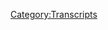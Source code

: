 {{Transcript
    | title         = [[717: August 17, 2022]]
    | caption       = [https://knowledgefight.libsyn.com/717-august-17-2022 Listen to this episode on Libsyn]
    | episodeNumber = [[717: August 17, 2022|717]]
    | length        = 01:37:07
}}

{{MessageBox
    | header     = Warning: Bot Generated Content
    | text       = This transcript was automatically generated by transcription software and likely contains many mistakes and misattributions. Please check the audio for definitive quotes, attribution, and context.
    | image      = N3yvass4myg91.webp
    | imagewidth = 50px
    | id         = warning
}}

{{TranscriptBlock
    | name      = Unknown Speaker
    | timestamp = 00:00:11.890
    | text      = Not knowledge fights.
}}

{{TranscriptBlock
    | name      = Unknown Speaker
    | timestamp = 00:00:17.089
    | text      = I am sweating knowledgebuddy.com.
}}

{{TranscriptBlock
    | name      = Unknown Speaker
    | timestamp = 00:00:20.455
    | text      = It's time to pray.
}}

{{TranscriptBlock
    | name      = Unknown Speaker
    | timestamp = 00:00:21.609
    | text      = I have great respect for Knowledge.
}}

{{TranscriptBlock
    | name      = Unknown Speaker
    | timestamp = 00:00:25.010
    | text      = I'm sick of them posing as if they're good guys.
}}

{{TranscriptBlock
    | name      = Unknown Speaker
    | timestamp = 00:00:27.475
    | text      = Chang.
}}

{{TranscriptBlock
    | name      = Unknown Speaker
    | timestamp = 00:00:27.847
    | text      = We are the bad guys.
}}

{{TranscriptBlock
    | name      = Unknown Speaker
    | timestamp = 00:00:51.689
    | text      = I love your room.
}}

{{TranscriptBlock
    | name      = Unknown Speaker
    | timestamp = 00:00:53.027
    | text      = Knowledgefight.
}}

{{TranscriptBlock
    | name      = Unknown Speaker
    | timestamp = 00:00:55.590
    | text      = Knowledgefight.com.
}}

{{TranscriptBlock
    | name      = Unknown Speaker
    | timestamp = 00:00:58.350
    | text      = I love you.
}}

{{TranscriptBlock
    | name      = Unknown Speaker
    | timestamp = 00:00:59.243
    | text      = Hey, Rebel.
}}

{{TranscriptBlock
    | name      = Unknown Speaker
    | timestamp = 00:01:00.518
    | text      = Welcome back.
}}

{{TranscriptBlock
    | name      = Unknown Speaker
    | timestamp = 00:01:00.923
    | text      = Knowledge, right? I'm Dan.
}}

{{TranscriptBlock
    | name      = Unknown Speaker
    | timestamp = 00:01:01.741
    | text      = I'm Jordan.
}}

{{TranscriptBlock
    | name      = Unknown Speaker
    | timestamp = 00:01:02.426
    | text      = We're a couple of dudes like to sit around worship at the altar of Celine and talk a little bit about Alex Jones.
}}

{{TranscriptBlock
    | name      = Unknown Speaker
    | timestamp = 00:01:07.358
    | text      = Oh, indeed we are, Dan.
}}

{{TranscriptBlock
    | name      = Unknown Speaker
    | timestamp = 00:01:09.878
    | text      = Jordan, Jordan, Jordan.
}}

{{TranscriptBlock
    | name      = Unknown Speaker
    | timestamp = 00:01:12.518
    | text      = Quick question for you.
}}

{{TranscriptBlock
    | name      = Unknown Speaker
    | timestamp = 00:01:13.296
    | text      = What's up? What's your bright spot today, buddy? My bright spot today, I guess, is that we're back in the saddle.
}}

{{TranscriptBlock
    | name      = Unknown Speaker
    | timestamp = 00:01:19.109
    | text      = Everything is back to normal.
}}

{{TranscriptBlock
    | name      = Unknown Speaker
    | timestamp = 00:01:20.989
    | text      = Yes, it was very nice.
}}

{{TranscriptBlock
    | name      = Unknown Speaker
    | timestamp = 00:01:22.296
    | text      = And a big thank you to Dave and Gareth for filling in your seat on Monday.
}}

{{TranscriptBlock
    | name      = Unknown Speaker
    | timestamp = 00:01:27.865
    | text      = Fantastic job.
}}

{{TranscriptBlock
    | name      = Unknown Speaker
    | timestamp = 00:01:29.147
    | text      = I would also like to apologize to the audience that apparently that whole spider thing is maybe based on anti Semitic conspiracies from history.
}}

{{TranscriptBlock
    | name      = Unknown Speaker
    | timestamp = 00:01:37.620
    | text      = Also, maybe it's just a spider.
}}

{{TranscriptBlock
    | name      = Unknown Speaker
    | timestamp = 00:01:39.337
    | text      = I mean, sometimes a spider is just a spider.
}}

{{TranscriptBlock
    | name      = Unknown Speaker
    | timestamp = 00:01:42.506
    | text      = It's not always a penis.
}}

{{TranscriptBlock
    | name      = Unknown Speaker
    | timestamp = 00:01:44.054
    | text      = It's hard to say in this case.
}}

{{TranscriptBlock
    | name      = Unknown Speaker
    | timestamp = 00:01:46.469
    | text      = Freud said that, but, yeah, I didn't realize that at the time, but, yeah, it's nice to be back.
}}

{{TranscriptBlock
    | name      = Unknown Speaker
    | timestamp = 00:01:52.968
    | text      = Yeah, absolutely.
}}

{{TranscriptBlock
    | name      = Unknown Speaker
    | timestamp = 00:01:54.132
    | text      = Thank you for the bath bombs.
}}

{{TranscriptBlock
    | name      = Unknown Speaker
    | timestamp = 00:01:55.561
    | text      = Oh, you are very welcome, my friend.
}}

{{TranscriptBlock
    | name      = Unknown Speaker
    | timestamp = 00:01:57.930
    | text      = Bespoke Irish bath bombs of the kind that can only be found in Dublin.
}}

{{TranscriptBlock
    | name      = Unknown Speaker
    | timestamp = 00:02:04.530
    | text      = Beautiful, beautiful Dublin.
}}

{{TranscriptBlock
    | name      = Unknown Speaker
    | timestamp = 00:02:06.313
    | text      = Little shape of the Blarney stone.
}}

{{TranscriptBlock
    | name      = Unknown Speaker
    | timestamp = 00:02:09.090
    | text      = Each one has a tiny piece of the Blarney stone.
}}

{{TranscriptBlock
    | name      = Unknown Speaker
    | timestamp = 00:02:11.533
    | text      = So what's your bright spot, Dan, is my bright spot is obviously my, quote, vacation was a little bit longer than usual, and that's because my partner is on mental health leave from school, and school has started.
}}

{{TranscriptBlock
    | name      = Unknown Speaker
    | timestamp = 00:02:29.496
    | text      = And rather, for those who don't know, she's an art teacher at a school that shall not be named.
}}

{{TranscriptBlock
    | name      = Unknown Speaker
    | timestamp = 00:02:38.349
    | text      = So the amount of nonsense that is immediately out the gate, there's only two art teachers, and one of them now has 50 kids in her class.
}}

{{TranscriptBlock
    | name      = Unknown Speaker
    | timestamp = 00:02:49.936
    | text      = And rather than hire a different art teacher, the administrative staff hired three more admin people.
}}

{{TranscriptBlock
    | name      = Unknown Speaker
    | timestamp = 00:02:55.828
    | text      = So I think we know exactly what their focus is.
}}

{{TranscriptBlock
    | name      = Unknown Speaker
    | timestamp = 00:02:58.731
    | text      = Admin.
}}

{{TranscriptBlock
    | name      = Unknown Speaker
    | timestamp = 00:02:59.394
    | text      = Yeah.
}}

{{TranscriptBlock
    | name      = Unknown Speaker
    | timestamp = 00:02:59.979
    | text      = And it ain't teachers.
}}

{{TranscriptBlock
    | name      = Unknown Speaker
    | timestamp = 00:03:03.069
    | text      = How is this your bright spot? Her mental health during that time period was revelatory, getting away from it all.
}}

{{TranscriptBlock
    | name      = Unknown Speaker
    | timestamp = 00:03:14.527
    | text      = I mean, it was a reset for her.
}}

{{TranscriptBlock
    | name      = Unknown Speaker
    | timestamp = 00:03:17.000
    | text      = She was better than it was not quite that great.
}}

{{TranscriptBlock
    | name      = Unknown Speaker
    | timestamp = 00:03:20.960
    | text      = Okay.
}}

{{TranscriptBlock
    | name      = Unknown Speaker
    | timestamp = 00:03:21.788
    | text      = She did not stop climate change, but she slept better than I think I've seen her sleep in a long time.
}}

{{TranscriptBlock
    | name      = Unknown Speaker
    | timestamp = 00:03:28.159
    | text      = And not like that.
}}

{{TranscriptBlock
    | name      = Unknown Speaker
    | timestamp = 00:03:29.912
    | text      = I slept 12 hours kind of sleep, but that healthy.
}}

{{TranscriptBlock
    | name      = Unknown Speaker
    | timestamp = 00:03:32.734
    | text      = I'm waking up on a good time, and I'm happy, and I'm doing a good job.
}}

{{TranscriptBlock
    | name      = Unknown Speaker
    | timestamp = 00:03:36.907
    | text      = It was beautiful to watch, and it just filled me with so much joy.
}}

{{TranscriptBlock
    | name      = Unknown Speaker
    | timestamp = 00:03:41.150
    | text      = So, yeah, that's my bright spot, is that we have left that horrible place where she was happy and come back to Chicago where she can be abused by everybody.
}}

{{TranscriptBlock
    | name      = Unknown Speaker
    | timestamp = 00:03:50.084
    | text      = We got Vienna beef right through the garden.
}}

{{TranscriptBlock
    | name      = Unknown Speaker
    | timestamp = 00:03:53.901
    | text      = That's what we got.
}}

{{TranscriptBlock
    | name      = Unknown Speaker
    | timestamp = 00:03:54.740
    | text      = Give me some of that relish.
}}

{{TranscriptBlock
    | name      = Unknown Speaker
    | timestamp = 00:03:56.990
    | text      = They don't have it there.
}}

{{TranscriptBlock
    | name      = Unknown Speaker
    | timestamp = 00:03:58.087
    | text      = No, that's true.
}}

{{TranscriptBlock
    | name      = Unknown Speaker
    | timestamp = 00:03:59.312
    | text      = They really don't.
}}

{{TranscriptBlock
    | name      = Unknown Speaker
    | timestamp = 00:04:00.033
    | text      = There's an embargo on relish.
}}

{{TranscriptBlock
    | name      = Unknown Speaker
    | timestamp = 00:04:02.157
    | text      = Absolutely.
}}

{{TranscriptBlock
    | name      = Unknown Speaker
    | timestamp = 00:04:03.349
    | text      = So, Jordan, today we have an episode to go over.
}}

{{TranscriptBlock
    | name      = Unknown Speaker
    | timestamp = 00:04:05.780
    | text      = Hell.
}}

{{TranscriptBlock
    | name      = Unknown Speaker
    | timestamp = 00:04:05.984
    | text      = Yeah.
}}

{{TranscriptBlock
    | name      = Unknown Speaker
    | timestamp = 00:04:06.949
    | text      = There's been a lot that's happened since we've recorded a present day episode.
}}

{{TranscriptBlock
    | name      = Unknown Speaker
    | timestamp = 00:04:13.042
    | text      = Right.
}}

{{TranscriptBlock
    | name      = Unknown Speaker
    | timestamp = 00:04:13.819
    | text      = Because you're gone and then the trial stuff was pretty dominant.
}}

{{TranscriptBlock
    | name      = Unknown Speaker
    | timestamp = 00:04:19.089
    | text      = Yes.
}}

{{TranscriptBlock
    | name      = Unknown Speaker
    | timestamp = 00:04:19.639
    | text      = It caused a clog in the pipes, as it were.
}}

{{TranscriptBlock
    | name      = Unknown Speaker
    | timestamp = 00:04:23.029
    | text      = And I decided that what we should do is focus on the thing that I think most people were talking about, maybe the highest profile piece of information.
}}

{{TranscriptBlock
    | name      = Unknown Speaker
    | timestamp = 00:04:32.432
    | text      = And that was that last week on Wednesday, Alex turned on Trump.
}}

{{TranscriptBlock
    | name      = Unknown Speaker
    | timestamp = 00:04:37.783
    | text      = Right.
}}

{{TranscriptBlock
    | name      = Unknown Speaker
    | timestamp = 00:04:38.408
    | text      = Or one would be led to believe that.
}}

{{TranscriptBlock
    | name      = Unknown Speaker
    | timestamp = 00:04:40.483
    | text      = I'm sorry.
}}

{{TranscriptBlock
    | name      = Unknown Speaker
    | timestamp = 00:04:42.949
    | text      = So this was last Wednesday, not four months ago.
}}

{{TranscriptBlock
    | name      = Unknown Speaker
    | timestamp = 00:04:47.449
    | text      = Not a year ago.
}}

{{TranscriptBlock
    | name      = Unknown Speaker
    | timestamp = 00:04:48.968
    | text      = No, not a year and four months ago.
}}

{{TranscriptBlock
    | name      = Unknown Speaker
    | timestamp = 00:04:51.175
    | text      = No, not a year and eight months ago.
}}

{{TranscriptBlock
    | name      = Unknown Speaker
    | timestamp = 00:04:53.072
    | text      = The point is made that Alex turns on Trump a lot.
}}

{{TranscriptBlock
    | name      = Unknown Speaker
    | timestamp = 00:04:56.168
    | text      = Seems like he's turned on Trump quite a bit.
}}

{{TranscriptBlock
    | name      = Unknown Speaker
    | timestamp = 00:04:57.956
    | text      = I'm surprised it's still news.
}}

{{TranscriptBlock
    | name      = Unknown Speaker
    | timestamp = 00:04:59.648
    | text      = Yeah.
}}

{{TranscriptBlock
    | name      = Unknown Speaker
    | timestamp = 00:05:00.067
    | text      = So we're going to talk about August 17, 2022.
}}

{{TranscriptBlock
    | name      = Unknown Speaker
    | timestamp = 00:05:04.495
    | text      = How do you do? Okay.
}}

{{TranscriptBlock
    | name      = Unknown Speaker
    | timestamp = 00:05:08.730
    | text      = We'll get back to some other present day stuff on Friday, but that seemed like something that has an immediate need.
}}

{{TranscriptBlock
    | name      = Unknown Speaker
    | timestamp = 00:05:16.836
    | text      = It needs an address.
}}

{{TranscriptBlock
    | name      = Unknown Speaker
    | timestamp = 00:05:18.120
    | text      = Indeed, yes.
}}

{{TranscriptBlock
    | name      = Unknown Speaker
    | timestamp = 00:05:19.031
    | text      = Now, Jordan, I want to address one thing really quick, and that is that there's a widespread perception that I took a week off because you were good luck out of town, and this is not true.
}}

{{TranscriptBlock
    | name      = Unknown Speaker
    | timestamp = 00:05:33.312
    | text      = I would give anything for you to take a week off.
}}

{{TranscriptBlock
    | name      = Unknown Speaker
    | timestamp = 00:05:35.591
    | text      = We did not put out any episodes so publicly.
}}

{{TranscriptBlock
    | name      = Unknown Speaker
    | timestamp = 00:05:37.934
    | text      = It might have appeared that I took a week off, but I did not.
}}

{{TranscriptBlock
    | name      = Unknown Speaker
    | timestamp = 00:05:41.291
    | text      = And I have something very special to announce, and that is that we are doing another round of buttons.
}}

{{TranscriptBlock
    | name      = Unknown Speaker
    | timestamp = 00:05:47.629
    | text      = What? Everyone loves a button.
}}

{{TranscriptBlock
    | name      = Unknown Speaker
    | timestamp = 00:05:49.548
    | text      = Everybody.
}}

{{TranscriptBlock
    | name      = Unknown Speaker
    | timestamp = 00:05:50.339
    | text      = And I'm really thrilled with this round.
}}

{{TranscriptBlock
    | name      = Unknown Speaker
    | timestamp = 00:05:56.129
    | text      = Our flagship button this time around is made by my dear friend Angela Lampsberry, and she's designed the Squatch Has No Heroes button.
}}

{{TranscriptBlock
    | name      = Unknown Speaker
    | timestamp = 00:06:06.000
    | text      = So everyone who responds will get one of those.
}}

{{TranscriptBlock
    | name      = Unknown Speaker
    | timestamp = 00:06:09.504
    | text      = Right.
}}

{{TranscriptBlock
    | name      = Unknown Speaker
    | timestamp = 00:06:09.983
    | text      = And then there's a random pick from a series of other buttons.
}}

{{TranscriptBlock
    | name      = Unknown Speaker
    | timestamp = 00:06:15.158
    | text      = Yes.
}}

{{TranscriptBlock
    | name      = Unknown Speaker
    | timestamp = 00:06:15.672
    | text      = A number of them made by the very talented Lard D'Souza.
}}

{{TranscriptBlock
    | name      = Unknown Speaker
    | timestamp = 00:06:19.889
    | text      = A number of different buttons themed on Alex things like Grape Job is one of them.
}}

{{TranscriptBlock
    | name      = Unknown Speaker
    | timestamp = 00:06:26.250
    | text      = And so those are there.
}}

{{TranscriptBlock
    | name      = Unknown Speaker
    | timestamp = 00:06:27.863
    | text      = Also our dear friend Sarah Shockey from Marty and Sarah Love Wrestling.
}}

{{TranscriptBlock
    | name      = Unknown Speaker
    | timestamp = 00:06:32.882
    | text      = Absolutely.
}}

{{TranscriptBlock
    | name      = Unknown Speaker
    | timestamp = 00:06:33.420
    | text      = Among other things, she designed a dreamy, creamy summer button.
}}

{{TranscriptBlock
    | name      = Unknown Speaker
    | timestamp = 00:06:38.148
    | text      = Oh, man.
}}

{{TranscriptBlock
    | name      = Unknown Speaker
    | timestamp = 00:06:38.795
    | text      = And dreamy.
}}

{{TranscriptBlock
    | name      = Unknown Speaker
    | timestamp = 00:06:39.685
    | text      = Creamy Summer 2022.
}}

{{TranscriptBlock
    | name      = Unknown Speaker
    | timestamp = 00:06:40.884
    | text      = Because I'm going to do this every day.
}}

{{TranscriptBlock
    | name      = Unknown Speaker
    | timestamp = 00:06:41.675
    | text      = Well, yeah, obviously, that is our deal.
}}

{{TranscriptBlock
    | name      = Unknown Speaker
    | timestamp = 00:06:45.036
    | text      = Next year will be yogurts, though.
}}

{{TranscriptBlock
    | name      = Unknown Speaker
    | timestamp = 00:06:47.310
    | text      = I don't think it won't be no, we don't do yogurts.
}}

{{TranscriptBlock
    | name      = Unknown Speaker
    | timestamp = 00:06:50.113
    | text      = I'm not going to do that.
}}

{{TranscriptBlock
    | name      = Unknown Speaker
    | timestamp = 00:06:50.783
    | text      = I was going to say so we have all these buttons, and there's two important things to bring up.
}}

{{TranscriptBlock
    | name      = Unknown Speaker
    | timestamp = 00:06:56.591
    | text      = One is that I have learned over the course of doing these button things that this is the best way to ruin an inbox.
}}

{{TranscriptBlock
    | name      = Unknown Speaker
    | timestamp = 00:07:04.574
    | text      = So I have needed to create a separate email address for button requests.
}}

{{TranscriptBlock
    | name      = Unknown Speaker
    | timestamp = 00:07:10.153
    | text      = Right.
}}

{{TranscriptBlock
    | name      = Unknown Speaker
    | timestamp = 00:07:10.872
    | text      = I wanted to get Kfbuttons@gmailcom.
}}

{{TranscriptBlock
    | name      = Unknown Speaker
    | timestamp = 00:07:13.860
    | text      = Of course you did.
}}

{{TranscriptBlock
    | name      = Unknown Speaker
    | timestamp = 00:07:14.819
    | text      = It's taken.
}}

{{TranscriptBlock
    | name      = Unknown Speaker
    | timestamp = 00:07:15.600
    | text      = How? By whom? I don't know.
}}

{{TranscriptBlock
    | name      = Unknown Speaker
    | timestamp = 00:07:18.149
    | text      = Kingfightersbuttons, what are you talking about? So the email address that you need to write to if you want a button oh, boy.
}}

{{TranscriptBlock
    | name      = Unknown Speaker
    | timestamp = 00:07:25.379
    | text      = Is Kfbutton 69 at Gmail.
}}

{{TranscriptBlock
    | name      = Unknown Speaker
    | timestamp = 00:07:30.610
    | text      = Oh, man.
}}

{{TranscriptBlock
    | name      = Unknown Speaker
    | timestamp = 00:07:31.887
    | text      = That was available? How could it not be? So, if you want a button, just send an email to that with your address, or a shipping address, mailing address, and we will get those turned around.
}}

{{TranscriptBlock
    | name      = Unknown Speaker
    | timestamp = 00:07:45.447
    | text      = Ideally, I would like to get those maybe mailed and all done by the end of the dream and creamy summer.
}}

{{TranscriptBlock
    | name      = Unknown Speaker
    | timestamp = 00:07:51.701
    | text      = Sure.
}}

{{TranscriptBlock
    | name      = Unknown Speaker
    | timestamp = 00:07:52.576
    | text      = As a sort of celebration of the end of it, actually.
}}

{{TranscriptBlock
    | name      = Unknown Speaker
    | timestamp = 00:07:55.329
    | text      = But I'm not totally committed to that because these things I don't know.
}}

{{TranscriptBlock
    | name      = Unknown Speaker
    | timestamp = 00:07:59.379
    | text      = I mean, we had way more people want them last time than I could.
}}

{{TranscriptBlock
    | name      = Unknown Speaker
    | timestamp = 00:08:02.283
    | text      = God knows what's going to happen now.
}}

{{TranscriptBlock
    | name      = Unknown Speaker
    | timestamp = 00:08:03.747
    | text      = Yeah.
}}

{{TranscriptBlock
    | name      = Unknown Speaker
    | timestamp = 00:08:04.012
    | text      = This could be absolutely chaos.
}}

{{TranscriptBlock
    | name      = Unknown Speaker
    | timestamp = 00:08:05.850
    | text      = I said I wouldn't do this again and then I did it again.
}}

{{TranscriptBlock
    | name      = Unknown Speaker
    | timestamp = 00:08:08.589
    | text      = That's what happens when you go out of town.
}}

{{TranscriptBlock
    | name      = Unknown Speaker
    | timestamp = 00:08:09.954
    | text      = I know.
}}

{{TranscriptBlock
    | name      = Unknown Speaker
    | timestamp = 00:08:11.290
    | text      = You can't not work.
}}

{{TranscriptBlock
    | name      = Unknown Speaker
    | timestamp = 00:08:13.000
    | text      = You can't not work.
}}

{{TranscriptBlock
    | name      = Unknown Speaker
    | timestamp = 00:08:14.295
    | text      = Now, one more important thing about these buttons.
}}

{{TranscriptBlock
    | name      = Unknown Speaker
    | timestamp = 00:08:17.033
    | text      = Yes.
}}

{{TranscriptBlock
    | name      = Unknown Speaker
    | timestamp = 00:08:17.415
    | text      = This is very exciting.
}}

{{TranscriptBlock
    | name      = Unknown Speaker
    | timestamp = 00:08:18.377
    | text      = Okay.
}}

{{TranscriptBlock
    | name      = Unknown Speaker
    | timestamp = 00:08:19.276
    | text      = There is a design that is a what's your bright spot design of a button.
}}

{{TranscriptBlock
    | name      = Unknown Speaker
    | timestamp = 00:08:24.759
    | text      = It has a little treasure chest on it.
}}

{{TranscriptBlock
    | name      = Unknown Speaker
    | timestamp = 00:08:27.550
    | text      = I've made three of these.
}}

{{TranscriptBlock
    | name      = Unknown Speaker
    | timestamp = 00:08:29.572
    | text      = Oh, my God.
}}

{{TranscriptBlock
    | name      = Unknown Speaker
    | timestamp = 00:08:30.387
    | text      = Damn.
}}

{{TranscriptBlock
    | name      = Unknown Speaker
    | timestamp = 00:08:30.774
    | text      = I wanted to make a Willy Wonka.
}}

{{TranscriptBlock
    | name      = Unknown Speaker
    | timestamp = 00:08:32.081
    | text      = Willy Wonka ad.
}}

{{TranscriptBlock
    | name      = Unknown Speaker
    | timestamp = 00:08:33.303
    | text      = Motherfucker.
}}

{{TranscriptBlock
    | name      = Unknown Speaker
    | timestamp = 00:08:36.730
    | text      = There are three golden tickets.
}}

{{TranscriptBlock
    | name      = Unknown Speaker
    | timestamp = 00:08:38.333
    | text      = Yes.
}}

{{TranscriptBlock
    | name      = Unknown Speaker
    | timestamp = 00:08:38.967
    | text      = Okay.
}}

{{TranscriptBlock
    | name      = Unknown Speaker
    | timestamp = 00:08:40.029
    | text      = There are only three.
}}

{{TranscriptBlock
    | name      = Unknown Speaker
    | timestamp = 00:08:41.692
    | text      = I've only made three.
}}

{{TranscriptBlock
    | name      = Unknown Speaker
    | timestamp = 00:08:43.179
    | text      = And whoever receives them will also receive an ironic punishment of some sort.
}}

{{TranscriptBlock
    | name      = Unknown Speaker
    | timestamp = 00:08:47.427
    | text      = No.
}}

{{TranscriptBlock
    | name      = Unknown Speaker
    | timestamp = 00:08:48.909
    | text      = If you receive one of those and send us a picture of you with the button yeah.
}}

{{TranscriptBlock
    | name      = Unknown Speaker
    | timestamp = 00:08:54.676
    | text      = You don't have to send yourself a picture of your face or whatever, but we will make a donation to a charity of your choice in your name.
}}

{{TranscriptBlock
    | name      = Unknown Speaker
    | timestamp = 00:09:01.936
    | text      = Absolutely.
}}

{{TranscriptBlock
    | name      = Unknown Speaker
    | timestamp = 00:09:02.403
    | text      = So that's the way we're going to Wonka it's done.
}}

{{TranscriptBlock
    | name      = Unknown Speaker
    | timestamp = 00:09:05.272
    | text      = No ironic punishments necessary.
}}

{{TranscriptBlock
    | name      = Unknown Speaker
    | timestamp = 00:09:07.038
    | text      = Just something kind of fun, something really cool.
}}

{{TranscriptBlock
    | name      = Unknown Speaker
    | timestamp = 00:09:11.649
    | text      = I thought it would be silly, but then I also thought we should just do one.
}}

{{TranscriptBlock
    | name      = Unknown Speaker
    | timestamp = 00:09:15.796
    | text      = No, we can't just do one.
}}

{{TranscriptBlock
    | name      = Unknown Speaker
    | timestamp = 00:09:17.200
    | text      = And the odds of it maybe not getting to the person trying to scare me.
}}

{{TranscriptBlock
    | name      = Unknown Speaker
    | timestamp = 00:09:20.631
    | text      = Right.
}}

{{TranscriptBlock
    | name      = Unknown Speaker
    | timestamp = 00:09:20.967
    | text      = So three seem like the sweet spot.
}}

{{TranscriptBlock
    | name      = Unknown Speaker
    | timestamp = 00:09:23.201
    | text      = Right? Well, at least get two, maybe.
}}

{{TranscriptBlock
    | name      = Unknown Speaker
    | timestamp = 00:09:25.347
    | text      = You know what I'm saying? Yeah.
}}

{{TranscriptBlock
    | name      = Unknown Speaker
    | timestamp = 00:09:26.535
    | text      = And this isn't true at all, but I'm going to say it in order to scare people.
}}

{{TranscriptBlock
    | name      = Unknown Speaker
    | timestamp = 00:09:30.135
    | text      = Okay.
}}

{{TranscriptBlock
    | name      = Unknown Speaker
    | timestamp = 00:09:30.604
    | text      = I can tell a bootleg a mile away.
}}

{{TranscriptBlock
    | name      = Unknown Speaker
    | timestamp = 00:09:33.730
    | text      = I will be able to tell if you're trying to run a fast one.
}}

{{TranscriptBlock
    | name      = Unknown Speaker
    | timestamp = 00:09:37.299
    | text      = Absolutely not.
}}

{{TranscriptBlock
    | name      = Unknown Speaker
    | timestamp = 00:09:38.416
    | text      = And they're not be putting up with any of that.
}}

{{TranscriptBlock
    | name      = Unknown Speaker
    | timestamp = 00:09:40.552
    | text      = Don't post your button picture publicly.
}}

{{TranscriptBlock
    | name      = Unknown Speaker
    | timestamp = 00:09:42.642
    | text      = Otherwise somebody will get the screenshot, image search.
}}

{{TranscriptBlock
    | name      = Unknown Speaker
    | timestamp = 00:09:47.320
    | text      = Oh, that's true.
}}

{{TranscriptBlock
    | name      = Unknown Speaker
    | timestamp = 00:09:48.730
    | text      = Yeah.
}}

{{TranscriptBlock
    | name      = Unknown Speaker
    | timestamp = 00:09:49.707
    | text      = I don't know what that means.
}}

{{TranscriptBlock
    | name      = Unknown Speaker
    | timestamp = 00:09:50.812
    | text      = He was going to say, Sounds convinced.
}}

{{TranscriptBlock
    | name      = Unknown Speaker
    | timestamp = 00:09:52.265
    | text      = Well, you both know it.
}}

{{TranscriptBlock
    | name      = Unknown Speaker
    | timestamp = 00:09:54.309
    | text      = So Jordan let's get into this episode.
}}

{{TranscriptBlock
    | name      = Unknown Speaker
    | timestamp = 00:09:56.405
    | text      = But first, let's say hello to some new wands.
}}

{{TranscriptBlock
    | name      = Unknown Speaker
    | timestamp = 00:09:58.457
    | text      = That's great.
}}

{{TranscriptBlock
    | name      = Unknown Speaker
    | timestamp = 00:09:59.067
    | text      = Also, because we were out of town and we didn't have the backlog.
}}

{{TranscriptBlock
    | name      = Unknown Speaker
    | timestamp = 00:10:03.581
    | text      = Once again.
}}

{{TranscriptBlock
    | name      = Unknown Speaker
    | timestamp = 00:10:04.552
    | text      = Oh, boy.
}}

{{TranscriptBlock
    | name      = Unknown Speaker
    | timestamp = 00:10:06.250
    | text      = Sorry.
}}

{{TranscriptBlock
    | name      = Unknown Speaker
    | timestamp = 00:10:06.940
    | text      = Yeah.
}}

{{TranscriptBlock
    | name      = Unknown Speaker
    | timestamp = 00:10:07.779
    | text      = Anyway, coming from the outer regions of the universe, it's Dantron Zero and Jordan Nader.
}}

{{TranscriptBlock
    | name      = Unknown Speaker
    | timestamp = 00:10:14.322
    | text      = Check it.
}}

{{TranscriptBlock
    | name      = Unknown Speaker
    | timestamp = 00:10:14.919
    | text      = Thank you so much.
}}

{{TranscriptBlock
    | name      = Unknown Speaker
    | timestamp = 00:10:15.495
    | text      = You're now a policy walk.
}}

{{TranscriptBlock
    | name      = Unknown Speaker
    | timestamp = 00:10:16.683
    | text      = I'm a policy walk.
}}

{{TranscriptBlock
    | name      = Unknown Speaker
    | timestamp = 00:10:17.932
    | text      = Dantron Zero and Jordan Nader.
}}

{{TranscriptBlock
    | name      = Unknown Speaker
    | timestamp = 00:10:23.230
    | text      = Next, Jordan's physics knowledge is awesome.
}}

{{TranscriptBlock
    | name      = Unknown Speaker
    | timestamp = 00:10:26.008
    | text      = Doctor of Physics Lily.
}}

{{TranscriptBlock
    | name      = Unknown Speaker
    | timestamp = 00:10:27.581
    | text      = Thank you so much.
}}

{{TranscriptBlock
    | name      = Unknown Speaker
    | timestamp = 00:10:28.144
    | text      = You're an I'm a policy wonk.
}}

{{TranscriptBlock
    | name      = Unknown Speaker
    | timestamp = 00:10:29.549
    | text      = I'm a policy wonk.
}}

{{TranscriptBlock
    | name      = Unknown Speaker
    | timestamp = 00:10:30.666
    | text      = Thank you very much.
}}

{{TranscriptBlock
    | name      = Unknown Speaker
    | timestamp = 00:10:31.624
    | text      = You know about physics? I know a lot, actually.
}}

{{TranscriptBlock
    | name      = Unknown Speaker
    | timestamp = 00:10:34.024
    | text      = It's weird.
}}

{{TranscriptBlock
    | name      = Unknown Speaker
    | timestamp = 00:10:35.830
    | text      = So tell me something about physics.
}}

{{TranscriptBlock
    | name      = Unknown Speaker
    | timestamp = 00:10:37.929
    | text      = Well, an electron is not really a thing.
}}

{{TranscriptBlock
    | name      = Unknown Speaker
    | timestamp = 00:10:41.067
    | text      = It's actually kind of a superposition.
}}

{{TranscriptBlock
    | name      = Unknown Speaker
    | timestamp = 00:10:43.865
    | text      = So you can never know what an electron is.
}}

{{TranscriptBlock
    | name      = Unknown Speaker
    | timestamp = 00:10:46.083
    | text      = And so it's more considered a field at this point in time.
}}

{{TranscriptBlock
    | name      = Unknown Speaker
    | timestamp = 00:10:49.179
    | text      = Now, if you put it through a particle accelerator, all right, you're going to get all kinds of wild stuff.
}}

{{TranscriptBlock
    | name      = Unknown Speaker
    | timestamp = 00:10:57.429
    | text      = I love it when Jordan says bananas.
}}

{{TranscriptBlock
    | name      = Unknown Speaker
    | timestamp = 00:10:59.201
    | text      = Thank you so much.
}}

{{TranscriptBlock
    | name      = Unknown Speaker
    | timestamp = 00:10:59.823
    | text      = You're now a policy walk.
}}

{{TranscriptBlock
    | name      = Unknown Speaker
    | timestamp = 00:11:01.024
    | text      = I'm a policy wonk.
}}

{{TranscriptBlock
    | name      = Unknown Speaker
    | timestamp = 00:11:02.153
    | text      = Thank you very much.
}}

{{TranscriptBlock
    | name      = Unknown Speaker
    | timestamp = 00:11:02.871
    | text      = I feel like that's sarcastic because I say it too much.
}}

{{TranscriptBlock
    | name      = Unknown Speaker
    | timestamp = 00:11:05.403
    | text      = No, this person actually explained that they chose the name because they like it when you say banana.
}}

{{TranscriptBlock
    | name      = Unknown Speaker
    | timestamp = 00:11:10.601
    | text      = Oh, wow.
}}

{{TranscriptBlock
    | name      = Unknown Speaker
    | timestamp = 00:11:11.176
    | text      = I mean, that's a very literal bananas thing to say.
}}

{{TranscriptBlock
    | name      = Unknown Speaker
    | timestamp = 00:11:14.235
    | text      = Indeed.
}}

{{TranscriptBlock
    | name      = Unknown Speaker
    | timestamp = 00:11:14.682
    | text      = Yay.
}}

{{TranscriptBlock
    | name      = Unknown Speaker
    | timestamp = 00:11:15.077
    | text      = So we also got some Technocrats in the mix here, Jordan.
}}

{{TranscriptBlock
    | name      = Unknown Speaker
    | timestamp = 00:11:17.525
    | text      = So first.
}}

{{TranscriptBlock
    | name      = Unknown Speaker
    | timestamp = 00:11:18.292
    | text      = Oh, my God.
}}

{{TranscriptBlock
    | name      = Unknown Speaker
    | timestamp = 00:11:19.048
    | text      = Coal has been taken over by the globalists.
}}

{{TranscriptBlock
    | name      = Unknown Speaker
    | timestamp = 00:11:21.018
    | text      = Just kidding.
}}

{{TranscriptBlock
    | name      = Unknown Speaker
    | timestamp = 00:11:21.642
    | text      = It's as dope as it's ever been.
}}

{{TranscriptBlock
    | name      = Unknown Speaker
    | timestamp = 00:11:23.032
    | text      = Thank you so much.
}}

{{TranscriptBlock
    | name      = Unknown Speaker
    | timestamp = 00:11:24.490
    | text      = Oh, I get it.
}}

{{TranscriptBlock
    | name      = Unknown Speaker
    | timestamp = 00:11:25.744
    | text      = It's not cold.
}}

{{TranscriptBlock
    | name      = Unknown Speaker
    | timestamp = 00:11:26.586
    | text      = I thought it was cold.
}}

{{TranscriptBlock
    | name      = Unknown Speaker
    | timestamp = 00:11:27.365
    | text      = It's cold.
}}

{{TranscriptBlock
    | name      = Unknown Speaker
    | timestamp = 00:11:28.409
    | text      = Oh, the open mic.
}}

{{TranscriptBlock
    | name      = Unknown Speaker
    | timestamp = 00:11:29.836
    | text      = The bar.
}}

{{TranscriptBlock
    | name      = Unknown Speaker
    | timestamp = 00:11:30.436
    | text      = The bar.
}}

{{TranscriptBlock
    | name      = Unknown Speaker
    | timestamp = 00:11:30.988
    | text      = Yeah.
}}

{{TranscriptBlock
    | name      = Unknown Speaker
    | timestamp = 00:11:31.299
    | text      = Just kidding.
}}

{{TranscriptBlock
    | name      = Unknown Speaker
    | timestamp = 00:11:31.745
    | text      = It's as deep as it's ever been.
}}

{{TranscriptBlock
    | name      = Unknown Speaker
    | timestamp = 00:11:32.764
    | text      = Thank you so much.
}}

{{TranscriptBlock
    | name      = Unknown Speaker
    | timestamp = 00:11:33.196
    | text      = You are now a technocrat.
}}

{{TranscriptBlock
    | name      = Unknown Speaker
    | timestamp = 00:11:34.614
    | text      = Next, the magical, mystical Master Sergeant Daniel Jordan's.
}}

{{TranscriptBlock
    | name      = Unknown Speaker
    | timestamp = 00:11:38.874
    | text      = Mystery Conspiratorial time Machine Band Featuring the Doctor Dreamy Creamy.
}}

{{TranscriptBlock
    | name      = Unknown Speaker
    | timestamp = 00:11:45.610
    | text      = Featuring the Dreamy Creamy.
}}

{{TranscriptBlock
    | name      = Unknown Speaker
    | timestamp = 00:11:47.394
    | text      = Dr.
}}

{{TranscriptBlock
    | name      = Unknown Speaker
    | timestamp = 00:11:47.727
    | text      = twoTS and the Amazing Technical Squatch.
}}

{{TranscriptBlock
    | name      = Unknown Speaker
    | timestamp = 00:11:50.693
    | text      = Thank you so much, you are now a Technocrat.
}}

{{TranscriptBlock
    | name      = Unknown Speaker
    | timestamp = 00:11:52.758
    | text      = And soyboizoo the pretend race team.
}}

{{TranscriptBlock
    | name      = Unknown Speaker
    | timestamp = 00:11:56.488
    | text      = Thank you so much.
}}

{{TranscriptBlock
    | name      = Unknown Speaker
    | timestamp = 00:11:57.484
    | text      = You're now a Technocrat.
}}

{{TranscriptBlock
    | name      = Unknown Speaker
    | timestamp = 00:11:58.854
    | text      = I'm a policy wonk.
}}

{{TranscriptBlock
    | name      = Unknown Speaker
    | timestamp = 00:12:00.090
    | text      = I have risen above my enemies.
}}

{{TranscriptBlock
    | name      = Unknown Speaker
    | timestamp = 00:12:03.498
    | text      = I might quit tomorrow, actually.
}}

{{TranscriptBlock
    | name      = Unknown Speaker
    | timestamp = 00:12:04.923
    | text      = I'm just going to take a little break now, a little breaky for me.
}}

{{TranscriptBlock
    | name      = Unknown Speaker
    | timestamp = 00:12:10.929
    | text      = And then we're going to come back and I'm going to start the show over.
}}

{{TranscriptBlock
    | name      = Unknown Speaker
    | timestamp = 00:12:16.696
    | text      = I'm the devil.
}}

{{TranscriptBlock
    | name      = Unknown Speaker
    | timestamp = 00:12:17.514
    | text      = I got to be taken over here.
}}

{{TranscriptBlock
    | name      = Unknown Speaker
    | timestamp = 00:12:22.029
    | text      = Fuck you.
}}

{{TranscriptBlock
    | name      = Unknown Speaker
    | timestamp = 00:12:22.960
    | text      = I got plenty of words for you, but at the end of the day, fuck you in your new world order, and fuck the horse you rode in on and all your shit.
}}

{{TranscriptBlock
    | name      = Unknown Speaker
    | timestamp = 00:12:31.374
    | text      = Maybe today's creep on this broadcast.
}}

{{TranscriptBlock
    | name      = Unknown Speaker
    | timestamp = 00:12:33.509
    | text      = Maybe I'll just be gone a month, maybe five years.
}}

{{TranscriptBlock
    | name      = Unknown Speaker
    | timestamp = 00:12:36.850
    | text      = Maybe I'll walk out of here tomorrow and you never see me again.
}}

{{TranscriptBlock
    | name      = Unknown Speaker
    | timestamp = 00:12:40.870
    | text      = That's really what I want to do.
}}

{{TranscriptBlock
    | name      = Unknown Speaker
    | timestamp = 00:12:43.090
    | text      = I never want to come back here again.
}}

{{TranscriptBlock
    | name      = Unknown Speaker
    | timestamp = 00:12:44.967
    | text      = I apologize to the crew and the listeners yesterday that I was legitimately having breakdowns on air.
}}

{{TranscriptBlock
    | name      = Unknown Speaker
    | timestamp = 00:12:52.090
    | text      = I'll be better tomorrow.
}}

{{TranscriptBlock
    | name      = Unknown Speaker
    | timestamp = 00:12:53.346
    | text      = He's not.
}}

{{TranscriptBlock
    | name      = Unknown Speaker
    | timestamp = 00:12:53.967
    | text      = Oh, no.
}}

{{TranscriptBlock
    | name      = Unknown Speaker
    | timestamp = 00:12:54.988
    | text      = So we start off here with Alex being in a mood about deaths in the world.
}}

{{TranscriptBlock
    | name      = Unknown Speaker
    | timestamp = 00:13:03.052
    | text      = Sure.
}}

{{TranscriptBlock
    | name      = Unknown Speaker
    | timestamp = 00:13:03.495
    | text      = There's a lot of deaths.
}}

{{TranscriptBlock
    | name      = Unknown Speaker
    | timestamp = 00:13:04.662
    | text      = Well, yes, recently.
}}

{{TranscriptBlock
    | name      = Unknown Speaker
    | timestamp = 00:13:06.730
    | text      = Yeah.
}}

{{TranscriptBlock
    | name      = Unknown Speaker
    | timestamp = 00:13:07.659
    | text      = His take on it might be a little off though.
}}

{{TranscriptBlock
    | name      = Unknown Speaker
    | timestamp = 00:13:09.436
    | text      = Okay, there's no turning back now.
}}

{{TranscriptBlock
    | name      = Unknown Speaker
    | timestamp = 00:13:13.809
    | text      = We've chosen which side we're on.
}}

{{TranscriptBlock
    | name      = Unknown Speaker
    | timestamp = 00:13:16.395
    | text      = Team Freedom.
}}

{{TranscriptBlock
    | name      = Unknown Speaker
    | timestamp = 00:13:20.929
    | text      = We are now inside the operational phase of global cultural and economic societal collapse and the mass forestry population that has already begun according to all major insurance I'm sorry, what now? Record deaths in every western country that has taken the experimental injections.
}}

{{TranscriptBlock
    | name      = Unknown Speaker
    | timestamp = 00:13:45.081
    | text      = Incredible time to be alive.
}}

{{TranscriptBlock
    | name      = Unknown Speaker
    | timestamp = 00:13:46.450
    | text      = Look, so look, you look, alex, look up the claim that all western countries are seeing record deaths.
}}

{{TranscriptBlock
    | name      = Unknown Speaker
    | timestamp = 00:13:52.690
    | text      = It's not something that Alex can make in any meaningful way.
}}

{{TranscriptBlock
    | name      = Unknown Speaker
    | timestamp = 00:13:56.347
    | text      = The type of statistics you would need to prove that aren't available.
}}

{{TranscriptBlock
    | name      = Unknown Speaker
    | timestamp = 00:13:59.539
    | text      = And the only thing you could possibly be working off of is like anecdotal stories that his antivax friends are telling him that he sees on social media or that weird Steve guy's substitute.
}}

{{TranscriptBlock
    | name      = Unknown Speaker
    | timestamp = 00:14:09.669
    | text      = Yeah, I mean, is there a running tally of deaths per twelve month time period that you can compare going back several hundred years perhaps, to the Black Death? You know what I'm saying? Like what is a record number compared to what? Oh, that is a good point.
}}

{{TranscriptBlock
    | name      = Unknown Speaker
    | timestamp = 00:14:27.403
    | text      = He says record deaths.
}}

{{TranscriptBlock
    | name      = Unknown Speaker
    | timestamp = 00:14:29.629
    | text      = It's not very specific.
}}

{{TranscriptBlock
    | name      = Unknown Speaker
    | timestamp = 00:14:30.860
    | text      = Yeah, I don't know.
}}

{{TranscriptBlock
    | name      = Unknown Speaker
    | timestamp = 00:14:32.923
    | text      = I don't think he cares as much.
}}

{{TranscriptBlock
    | name      = Unknown Speaker
    | timestamp = 00:14:33.823
    | text      = He's just talking shit.
}}

{{TranscriptBlock
    | name      = Unknown Speaker
    | timestamp = 00:14:34.714
    | text      = That's a good point.
}}

{{TranscriptBlock
    | name      = Unknown Speaker
    | timestamp = 00:14:35.312
    | text      = But Alex is blaming this on the COVID vaccines, which again, is also a lot of shit.
}}

{{TranscriptBlock
    | name      = Unknown Speaker
    | timestamp = 00:14:39.693
    | text      = The only place he ever pulls vaccine data from is VAERS.
}}

{{TranscriptBlock
    | name      = Unknown Speaker
    | timestamp = 00:14:43.605
    | text      = Because it's a place where all reports of any side effects that anyone experiences after getting vaccinated are reported, regardless of whether or not the vaccine caused the side effect.
}}

{{TranscriptBlock
    | name      = Unknown Speaker
    | timestamp = 00:14:54.230
    | text      = Up to August 10, 2022, there had been 606,000,000 doses administered and 15, 930 reports of people dying after getting the vaccine that had been entered into VAERS.
}}

{{TranscriptBlock
    | name      = Unknown Speaker
    | timestamp = 00:15:06.994
    | text      = That doesn't mean that almost 16,000 people died because of the vaccine.
}}

{{TranscriptBlock
    | name      = Unknown Speaker
    | timestamp = 00:15:10.690
    | text      = But even if it did, that represents 00:20 6% of vaccinations.
}}

{{TranscriptBlock
    | name      = Unknown Speaker
    | timestamp = 00:15:16.330
    | text      = The CDC has identified nine deaths that they can causally link to a vaccine for COVID.
}}

{{TranscriptBlock
    | name      = Unknown Speaker
    | timestamp = 00:15:22.234
    | text      = And those aren't even the mRNA ones.
}}

{{TranscriptBlock
    | name      = Unknown Speaker
    | timestamp = 00:15:24.080
    | text      = Those are people who got the Johnson and Johnson show.
}}

{{TranscriptBlock
    | name      = Unknown Speaker
    | timestamp = 00:15:26.419
    | text      = So none of this makes any sense.
}}

{{TranscriptBlock
    | name      = Unknown Speaker
    | timestamp = 00:15:28.340
    | text      = This is stupid, but Alex wants to be very extreme about the vaccine, and I got that sense pretty immediately.
}}

{{TranscriptBlock
    | name      = Unknown Speaker
    | timestamp = 00:15:38.446
    | text      = And I think that there's a good reason.
}}

{{TranscriptBlock
    | name      = Unknown Speaker
    | timestamp = 00:15:40.039
    | text      = I think you'll see as this goes on, why this needs to be heightened.
}}

{{TranscriptBlock
    | name      = Unknown Speaker
    | timestamp = 00:15:43.402
    | text      = Okay.
}}

{{TranscriptBlock
    | name      = Unknown Speaker
    | timestamp = 00:15:43.796
    | text      = And made as severe as possible.
}}

{{TranscriptBlock
    | name      = Unknown Speaker
    | timestamp = 00:15:47.450
    | text      = So yeah, we got the midterms coming up.
}}

{{TranscriptBlock
    | name      = Unknown Speaker
    | timestamp = 00:15:49.159
    | text      = Oh my God.
}}

{{TranscriptBlock
    | name      = Unknown Speaker
    | timestamp = 00:15:50.990
    | text      = Why does he keep talking about the midterms? Because they're very important.
}}

{{TranscriptBlock
    | name      = Unknown Speaker
    | timestamp = 00:15:53.947
    | text      = No one cares.
}}

{{TranscriptBlock
    | name      = Unknown Speaker
    | timestamp = 00:15:54.898
    | text      = The Republicans, they might want to take over the country.
}}

{{TranscriptBlock
    | name      = Unknown Speaker
    | timestamp = 00:15:57.524
    | text      = Sure, Alex might be okay with that, but also maybe they need to take over the country more.
}}

{{TranscriptBlock
    | name      = Unknown Speaker
    | timestamp = 00:16:03.368
    | text      = That sounds right.
}}

{{TranscriptBlock
    | name      = Unknown Speaker
    | timestamp = 00:16:04.351
    | text      = Republicans running around wedding themselves with excitement that we're about to take over the country even if we get more Senate seats and take the Senate and take the House.
}}

{{TranscriptBlock
    | name      = Unknown Speaker
    | timestamp = 00:16:17.611
    | text      = So many Republicans are basically Democrats.
}}

{{TranscriptBlock
    | name      = Unknown Speaker
    | timestamp = 00:16:20.409
    | text      = Yeah, only that's the big problem.
}}

{{TranscriptBlock
    | name      = Unknown Speaker
    | timestamp = 00:16:25.549
    | text      = But the good news is this.
}}

{{TranscriptBlock
    | name      = Unknown Speaker
    | timestamp = 00:16:27.836
    | text      = We have leaders like Rhonda Santas and we have leaders like Balsamaro and Victor Orban and others that understand what's going on.
}}

{{TranscriptBlock
    | name      = Unknown Speaker
    | timestamp = 00:16:40.567
    | text      = He's been ramping up his name dropping of Orban.
}}

{{TranscriptBlock
    | name      = Unknown Speaker
    | timestamp = 00:16:43.714
    | text      = It's been definitely happening more lately.
}}

{{TranscriptBlock
    | name      = Unknown Speaker
    | timestamp = 00:16:46.909
    | text      = Let me be clear.
}}

{{TranscriptBlock
    | name      = Unknown Speaker
    | timestamp = 00:16:47.971
    | text      = We don't have leaders like Bolsonaro and Orban.
}}

{{TranscriptBlock
    | name      = Unknown Speaker
    | timestamp = 00:16:51.049
    | text      = Just because Orban spoke at CPAC doesn't mean he has any control over the US.
}}

{{TranscriptBlock
    | name      = Unknown Speaker
    | timestamp = 00:16:56.539
    | text      = I feel like if I was DeSantis, I would be like, please don't put me in without and out fascists.
}}

{{TranscriptBlock
    | name      = Unknown Speaker
    | timestamp = 00:17:03.309
    | text      = I would like to still slide under the radar for at least a little while before I get to become president and fascist with the shit out of people, ironically get me past the midterm.
}}

{{TranscriptBlock
    | name      = Unknown Speaker
    | timestamp = 00:17:12.349
    | text      = Exactly.
}}

{{TranscriptBlock
    | name      = Unknown Speaker
    | timestamp = 00:17:13.183
    | text      = Yes.
}}

{{TranscriptBlock
    | name      = Unknown Speaker
    | timestamp = 00:17:13.819
    | text      = Then we'll talk.
}}

{{TranscriptBlock
    | name      = Unknown Speaker
    | timestamp = 00:17:14.791
    | text      = Yeah.
}}

{{TranscriptBlock
    | name      = Unknown Speaker
    | timestamp = 00:17:17.789
    | text      = Obviously the big talking point that was circling around social media after this episode was that Alex has turned on Trump in favor of DeSantis.
}}

{{TranscriptBlock
    | name      = Unknown Speaker
    | timestamp = 00:17:26.953
    | text      = Sure.
}}

{{TranscriptBlock
    | name      = Unknown Speaker
    | timestamp = 00:17:27.432
    | text      = So it's obviously a high praise for him to be put in the same category as or bomb the people destroying the Amazon rainforest.
}}

{{TranscriptBlock
    | name      = Unknown Speaker
    | timestamp = 00:17:37.390
    | text      = So Alex does still like Trump, and that's something that's important to recognize, despite what the sort of Alex has turned on Trump.
}}

{{TranscriptBlock
    | name      = Unknown Speaker
    | timestamp = 00:17:47.763
    | text      = Finally, the discourse.
}}

{{TranscriptBlock
    | name      = Unknown Speaker
    | timestamp = 00:17:49.746
    | text      = Yeah.
}}

{{TranscriptBlock
    | name      = Unknown Speaker
    | timestamp = 00:17:50.710
    | text      = This episode has been now, I'll say this.
}}

{{TranscriptBlock
    | name      = Unknown Speaker
    | timestamp = 00:17:54.243
    | text      = I like Donald Trump, and I know the system doesn't like him, and I know I've been persecuted like nothing in my life for supporting him.
}}

{{TranscriptBlock
    | name      = Unknown Speaker
    | timestamp = 00:18:01.887
    | text      = Sure.
}}

{{TranscriptBlock
    | name      = Unknown Speaker
    | timestamp = 00:18:02.200
    | text      = That made me kind of pig headedly support him a few years ago, even though I disagree with his warp speed, because I thought that we had to keep him in office because of the nightmare scenario if Hillary or Biden got in.
}}

{{TranscriptBlock
    | name      = Unknown Speaker
    | timestamp = 00:18:16.071
    | text      = So if this is true and Alex supported Trump when Operation Warp Speed was happening because of need to keep Trump in office, then he was lying to his audience.
}}

{{TranscriptBlock
    | name      = Unknown Speaker
    | timestamp = 00:18:24.894
    | text      = Alex was super clear that he had, like, these really high level back channel intelligence sources.
}}

{{TranscriptBlock
    | name      = Unknown Speaker
    | timestamp = 00:18:29.922
    | text      = They were telling him that Trump was supporting the vaccine to set a track for the globalists and so he could force their hand to reopen the economy.
}}

{{TranscriptBlock
    | name      = Unknown Speaker
    | timestamp = 00:18:36.605
    | text      = Alex has also said that Trump got tricked into supporting the vaccine development, but he's never said that it was a purely partisan political consideration on his own part to excuse that behavior.
}}

{{TranscriptBlock
    | name      = Unknown Speaker
    | timestamp = 00:18:46.637
    | text      = Yeah, that's fucked up.
}}

{{TranscriptBlock
    | name      = Unknown Speaker
    | timestamp = 00:18:48.291
    | text      = Yeah.
}}

{{TranscriptBlock
    | name      = Unknown Speaker
    | timestamp = 00:18:48.736
    | text      = Also, covet happened after Hillary had lost the 2016 election, so I have no idea what she's coming up here.
}}

{{TranscriptBlock
    | name      = Unknown Speaker
    | timestamp = 00:18:54.435
    | text      = It's pretty insane to think that Alex could have acted the way he did and excused all the shit that he's completely philosophically against just because of a desire to keep Trump in office, who, I should remind you, is the person who is doing all the stuff Alex is philosophically against.
}}

{{TranscriptBlock
    | name      = Unknown Speaker
    | timestamp = 00:19:09.256
    | text      = He supported vaccines and boosters.
}}

{{TranscriptBlock
    | name      = Unknown Speaker
    | timestamp = 00:19:11.453
    | text      = He didn't get Alex and the weirdos back on social media.
}}

{{TranscriptBlock
    | name      = Unknown Speaker
    | timestamp = 00:19:14.188
    | text      = He didn't lock up Hillary.
}}

{{TranscriptBlock
    | name      = Unknown Speaker
    | timestamp = 00:19:15.498
    | text      = He didn't build a wall and kick out all the immigrants.
}}

{{TranscriptBlock
    | name      = Unknown Speaker
    | timestamp = 00:19:17.897
    | text      = He didn't free Julian Assange.
}}

{{TranscriptBlock
    | name      = Unknown Speaker
    | timestamp = 00:19:19.817
    | text      = All of this stuff should be fundamentally disqualifying for Alex.
}}

{{TranscriptBlock
    | name      = Unknown Speaker
    | timestamp = 00:19:23.094
    | text      = And yet he turned a blind eye because he didn't want a Democrat to win the presidency.
}}

{{TranscriptBlock
    | name      = Unknown Speaker
    | timestamp = 00:19:27.738
    | text      = That's weird.
}}

{{TranscriptBlock
    | name      = Unknown Speaker
    | timestamp = 00:19:32.990
    | text      = And this obviously doesn't apply to him.
}}

{{TranscriptBlock
    | name      = Unknown Speaker
    | timestamp = 00:19:35.347
    | text      = Obviously, Alex this does not apply to Alex.
}}

{{TranscriptBlock
    | name      = Unknown Speaker
    | timestamp = 00:19:38.061
    | text      = But for me personally, I would feel shame if I was telling you that, by the way, when I said all of that stuff, I was betraying all of my principles for no reason other than that people made me feel like I should because I oppose them.
}}

{{TranscriptBlock
    | name      = Unknown Speaker
    | timestamp = 00:19:54.680
    | text      = And I was coming up with elaborate stories to pretend that I wasn't giving up on my principles.
}}

{{TranscriptBlock
    | name      = Unknown Speaker
    | timestamp = 00:20:01.066
    | text      = By rationalizing giving up on my principles for several years, I have learned that I was rationalizing giving up my principles for several years.
}}

{{TranscriptBlock
    | name      = Unknown Speaker
    | timestamp = 00:20:10.051
    | text      = You motherfuckers.
}}

{{TranscriptBlock
    | name      = Unknown Speaker
    | timestamp = 00:20:10.990
    | text      = I made up so many Lieutenant Colonels these last five years.
}}

{{TranscriptBlock
    | name      = Unknown Speaker
    | timestamp = 00:20:15.259
    | text      = Oh, man.
}}

{{TranscriptBlock
    | name      = Unknown Speaker
    | timestamp = 00:20:15.692
    | text      = There are so many people who are fighting against the deep state, who let me know that it was okay for me to betray all my what? Great.
}}

{{TranscriptBlock
    | name      = Unknown Speaker
    | timestamp = 00:20:23.756
    | text      = What? I don't want to sound too mean, but this is pathetic.
}}

{{TranscriptBlock
    | name      = Unknown Speaker
    | timestamp = 00:20:26.301
    | text      = Alex rejected the opportunity to stand up for all of his principles because he saw a possibility that someone who he kind of knew might be able to hang on to power.
}}

{{TranscriptBlock
    | name      = Unknown Speaker
    | timestamp = 00:20:34.880
    | text      = This isn't the sort of thing a person like who Alex pretends to be would do.
}}

{{TranscriptBlock
    | name      = Unknown Speaker
    | timestamp = 00:20:38.912
    | text      = It's what a coward does.
}}

{{TranscriptBlock
    | name      = Unknown Speaker
    | timestamp = 00:20:40.556
    | text      = And guess what? It didn't matter.
}}

{{TranscriptBlock
    | name      = Unknown Speaker
    | timestamp = 00:20:42.667
    | text      = Biden still won the 2020 election, and here we are.
}}

{{TranscriptBlock
    | name      = Unknown Speaker
    | timestamp = 00:20:46.016
    | text      = Alex sold himself out for a presidential election, something his past self would never let him get away with.
}}

{{TranscriptBlock
    | name      = Unknown Speaker
    | timestamp = 00:20:52.339
    | text      = And what has he got to show for it? Nothing.
}}

{{TranscriptBlock
    | name      = Unknown Speaker
    | timestamp = 00:20:54.811
    | text      = Basically nothing.
}}

{{TranscriptBlock
    | name      = Unknown Speaker
    | timestamp = 00:20:56.155
    | text      = It is funny to go back and think about all of those positive comments from Glenn Greenwald and Matt Taibbi about how he was ahead of his time and he's sticking to his guns, and that's why people didn't like him.
}}

{{TranscriptBlock
    | name      = Unknown Speaker
    | timestamp = 00:21:07.208
    | text      = It was because he refused to be a part of the two party system.
}}

{{TranscriptBlock
    | name      = Unknown Speaker
    | timestamp = 00:21:11.779
    | text      = And then to hear him say, you know, I'm thoroughly a part of the two party system.
}}

{{TranscriptBlock
    | name      = Unknown Speaker
    | timestamp = 00:21:18.650
    | text      = Sad.
}}

{{TranscriptBlock
    | name      = Unknown Speaker
    | timestamp = 00:21:19.605
    | text      = Quite sad.
}}

{{TranscriptBlock
    | name      = Unknown Speaker
    | timestamp = 00:21:20.362
    | text      = Yeah.
}}

{{TranscriptBlock
    | name      = Unknown Speaker
    | timestamp = 00:21:20.948
    | text      = Almost as sad as we're recording this.
}}

{{TranscriptBlock
    | name      = Unknown Speaker
    | timestamp = 00:21:23.432
    | text      = I'm seeing on Twitter that it looks like Laura Loomer might win her primary.
}}

{{TranscriptBlock
    | name      = Unknown Speaker
    | timestamp = 00:21:27.105
    | text      = Hell yeah.
}}

{{TranscriptBlock
    | name      = Unknown Speaker
    | timestamp = 00:21:28.670
    | text      = It's a heavily GOP district.
}}

{{TranscriptBlock
    | name      = Unknown Speaker
    | timestamp = 00:21:31.198
    | text      = She's probably going to be in.
}}

{{TranscriptBlock
    | name      = Unknown Speaker
    | timestamp = 00:21:33.056
    | text      = She's in.
}}

{{TranscriptBlock
    | name      = Unknown Speaker
    | timestamp = 00:21:34.849
    | text      = Put her right next to MTG.
}}

{{TranscriptBlock
    | name      = Unknown Speaker
    | timestamp = 00:21:36.730
    | text      = Oh, my God.
}}

{{TranscriptBlock
    | name      = Unknown Speaker
    | timestamp = 00:21:37.711
    | text      = I think they should put them in a Pope mobile in Congress.
}}

{{TranscriptBlock
    | name      = Unknown Speaker
    | timestamp = 00:21:42.597
    | text      = They should be put behind glass so everybody can sometimes turn and look at them and go, oh, look at that.
}}

{{TranscriptBlock
    | name      = Unknown Speaker
    | timestamp = 00:21:49.190
    | text      = We have pets.
}}

{{TranscriptBlock
    | name      = Unknown Speaker
    | timestamp = 00:21:50.990
    | text      = Oh, my God, she's going to be great.
}}

{{TranscriptBlock
    | name      = Unknown Speaker
    | timestamp = 00:21:53.491
    | text      = She's going to handcuff herself to one door of Congress.
}}

{{TranscriptBlock
    | name      = Unknown Speaker
    | timestamp = 00:21:57.574
    | text      = Beautiful.
}}

{{TranscriptBlock
    | name      = Unknown Speaker
    | timestamp = 00:22:00.049
    | text      = More dumbness, please.
}}

{{TranscriptBlock
    | name      = Unknown Speaker
    | timestamp = 00:22:01.592
    | text      = Oh, my God.
}}

{{TranscriptBlock
    | name      = Unknown Speaker
    | timestamp = 00:22:02.336
    | text      = I can't handle this.
}}

{{TranscriptBlock
    | name      = Unknown Speaker
    | timestamp = 00:22:03.596
    | text      = Anyway, Alex likes DeSantis now because he's getting pilled as hell, sure.
}}

{{TranscriptBlock
    | name      = Unknown Speaker
    | timestamp = 00:22:08.695
    | text      = But that said, I am supporting the Santa.
}}

{{TranscriptBlock
    | name      = Unknown Speaker
    | timestamp = 00:22:14.730
    | text      = DeSantis is just gone from being awesome to being unbelievably good.
}}

{{TranscriptBlock
    | name      = Unknown Speaker
    | timestamp = 00:22:20.970
    | text      = And I don't just watch a man's actions, as Christ said, just a tree by his fruits.
}}

{{TranscriptBlock
    | name      = Unknown Speaker
    | timestamp = 00:22:25.289
    | text      = I can also look in his eyes on HD video and I see the real sincerity of a father and a husband who loves his children in this country and that he's getting red pilled more and more each day.
}}

{{TranscriptBlock
    | name      = Unknown Speaker
    | timestamp = 00:22:40.829
    | text      = And then he's white pilled about the future and we stand up.
}}

{{TranscriptBlock
    | name      = Unknown Speaker
    | timestamp = 00:22:43.596
    | text      = I'm sorry, what if we don't? Yeah, that white pill, black pill thing is convoluted.
}}

{{TranscriptBlock
    | name      = Unknown Speaker
    | timestamp = 00:22:48.614
    | text      = If you believe that there is a chance you can do something to alter the future, then you can't be blackpilled.
}}

{{TranscriptBlock
    | name      = Unknown Speaker
    | timestamp = 00:22:53.905
    | text      = This is just Alex wanting to throw around pill language.
}}

{{TranscriptBlock
    | name      = Unknown Speaker
    | timestamp = 00:22:56.317
    | text      = Willynilly pilly nilly, if you will.
}}

{{TranscriptBlock
    | name      = Unknown Speaker
    | timestamp = 00:22:58.991
    | text      = I won't.
}}

{{TranscriptBlock
    | name      = Unknown Speaker
    | timestamp = 00:22:59.665
    | text      = All right, fine.
}}

{{TranscriptBlock
    | name      = Unknown Speaker
    | timestamp = 00:23:00.420
    | text      = Yeah.
}}

{{TranscriptBlock
    | name      = Unknown Speaker
    | timestamp = 00:23:00.816
    | text      = I think Alex may have some problems with DeSantis that he doesn't expect to come up because he doesn't really know much about him except for the shit he talks.
}}

{{TranscriptBlock
    | name      = Unknown Speaker
    | timestamp = 00:23:08.882
    | text      = Right? Like the Santa does talk a fair amount of shit, sure, but I think some of the positions that he holds could end up being a problem for Alex, too.
}}

{{TranscriptBlock
    | name      = Unknown Speaker
    | timestamp = 00:23:15.852
    | text      = It's fun, though, that he has a shiny new aspiring fascist to cheerlead for.
}}

{{TranscriptBlock
    | name      = Unknown Speaker
    | timestamp = 00:23:20.279
    | text      = But that light is only going to dim over time as DeSantis fails to live up to Alex's comically extremist expectations.
}}

{{TranscriptBlock
    | name      = Unknown Speaker
    | timestamp = 00:23:27.218
    | text      = But also, this is just a bummer.
}}

{{TranscriptBlock
    | name      = Unknown Speaker
    | timestamp = 00:23:29.306
    | text      = Alex can just support no one.
}}

{{TranscriptBlock
    | name      = Unknown Speaker
    | timestamp = 00:23:31.380
    | text      = That's what he's supposed to be, the guy who isn't backing any individual because he's too busy rooting out corruption on both sides of the aisle.
}}

{{TranscriptBlock
    | name      = Unknown Speaker
    | timestamp = 00:23:38.834
    | text      = Having a candidate you're supporting kind of makes your whole Watchdog thing seem a little false, and it's really a repudiation of his entire character.
}}

{{TranscriptBlock
    | name      = Unknown Speaker
    | timestamp = 00:23:45.913
    | text      = And I put Ron Paul on the side because he was a perennial loser.
}}

{{TranscriptBlock
    | name      = Unknown Speaker
    | timestamp = 00:23:49.693
    | text      = Ron Paul, he's never going to win.
}}

{{TranscriptBlock
    | name      = Unknown Speaker
    | timestamp = 00:23:52.349
    | text      = Even if he did win, his function is to destroy the thing he was elected into.
}}

{{TranscriptBlock
    | name      = Unknown Speaker
    | timestamp = 00:23:57.990
    | text      = It's different.
}}

{{TranscriptBlock
    | name      = Unknown Speaker
    | timestamp = 00:23:59.430
    | text      = If I were Alex, I would have gone back to Rand Paul or I would have just abandoned Trump without choosing a new hero.
}}

{{TranscriptBlock
    | name      = Unknown Speaker
    | timestamp = 00:24:05.534
    | text      = I have a strong sense of why Alex is doing the thing this way, and we'll get into this over the course of the episode, but it's just so sad to see him go from a guy who's like, I'm above it all to being like, I'm going to hedge my bets with a different GOP candidate.
}}

{{TranscriptBlock
    | name      = Unknown Speaker
    | timestamp = 00:24:20.653
    | text      = Here's my big problem with all of this.
}}

{{TranscriptBlock
    | name      = Unknown Speaker
    | timestamp = 00:24:24.029
    | text      = All of it, which is, one, he's supporting DeSantis.
}}

{{TranscriptBlock
    | name      = Unknown Speaker
    | timestamp = 00:24:27.781
    | text      = For what? President? No, for the governor of Florida.
}}

{{TranscriptBlock
    | name      = Unknown Speaker
    | timestamp = 00:24:32.269
    | text      = He's already the governor of Florida.
}}

{{TranscriptBlock
    | name      = Unknown Speaker
    | timestamp = 00:24:33.986
    | text      = He's got to be reelected.
}}

{{TranscriptBlock
    | name      = Unknown Speaker
    | timestamp = 00:24:35.365
    | text      = Fine.
}}

{{TranscriptBlock
    | name      = Unknown Speaker
    | timestamp = 00:24:36.336
    | text      = He has not announced he's running for president.
}}

{{TranscriptBlock
    | name      = Unknown Speaker
    | timestamp = 00:24:38.387
    | text      = He's not going to win.
}}

{{TranscriptBlock
    | name      = Unknown Speaker
    | timestamp = 00:24:39.996
    | text      = Oh, my God.
}}

{{TranscriptBlock
    | name      = Unknown Speaker
    | timestamp = 00:24:40.799
    | text      = But even then okay, so he's supporting DeSantis now.
}}

{{TranscriptBlock
    | name      = Unknown Speaker
    | timestamp = 00:24:44.112
    | text      = That doesn't mean anything now.
}}

{{TranscriptBlock
    | name      = Unknown Speaker
    | timestamp = 00:24:45.756
    | text      = He's supporting him for president in the 2024 election.
}}

{{TranscriptBlock
    | name      = Unknown Speaker
    | timestamp = 00:24:48.698
    | text      = But 2022, who gives a fuck who you're supporting now, right? Especially if that person is not it's not even officially running for anything, and neither is Trump.
}}

{{TranscriptBlock
    | name      = Unknown Speaker
    | timestamp = 00:24:58.829
    | text      = Why are we talking about the 2024 president of that presidential election? The world is burning now because I think that there's a dynamic going on that Alex got bit by the presidential election bug in 2015 and you just can't get enough.
}}

{{TranscriptBlock
    | name      = Unknown Speaker
    | timestamp = 00:25:15.852
    | text      = Sure.
}}

{{TranscriptBlock
    | name      = Unknown Speaker
    | timestamp = 00:25:16.536
    | text      = I think that it's been so successful for him in terms of marketing, audience attracting, all kinds of things.
}}

{{TranscriptBlock
    | name      = Unknown Speaker
    | timestamp = 00:25:26.748
    | text      = People get really caught up in it.
}}

{{TranscriptBlock
    | name      = Unknown Speaker
    | timestamp = 00:25:29.369
    | text      = There's a sportsy element to it very much, and I think he didn't tap into that much for his entire career because as much as you can cheerlead for Ron Paul during the early parts of the GOP primary where he's involved, that kind of dies down and then you just got to talk shit about all the candidates.
}}

{{TranscriptBlock
    | name      = Unknown Speaker
    | timestamp = 00:25:44.953
    | text      = Yeah, exactly.
}}

{{TranscriptBlock
    | name      = Unknown Speaker
    | timestamp = 00:25:46.109
    | text      = Great hooray.
}}

{{TranscriptBlock
    | name      = Unknown Speaker
    | timestamp = 00:25:47.978
    | text      = But now, in the same way that people started talking about the midterms after the general election, alex is just jumping the gun.
}}

{{TranscriptBlock
    | name      = Unknown Speaker
    | timestamp = 00:25:57.942
    | text      = He's over eager for the general election.
}}

{{TranscriptBlock
    | name      = Unknown Speaker
    | timestamp = 00:26:00.965
    | text      = I mean, here's the problem, though.
}}

{{TranscriptBlock
    | name      = Unknown Speaker
    | timestamp = 00:26:03.028
    | text      = I don't care.
}}

{{TranscriptBlock
    | name      = Unknown Speaker
    | timestamp = 00:26:04.288
    | text      = And I feel like if you're one of the people who wrote that an infinite number of Alex Jones finally turned on Trump stories, if you're talking about that, then you're talking about the 2024 election, of which there's no reason to speak of.
}}

{{TranscriptBlock
    | name      = Unknown Speaker
    | timestamp = 00:26:18.003
    | text      = Yeah, it's silly.
}}

{{TranscriptBlock
    | name      = Unknown Speaker
    | timestamp = 00:26:20.529
    | text      = I wish I had some names, but I did see a couple of articles that did a good job of pointing out, maybe not in the lead of the story, but in the body of the article.
}}

{{TranscriptBlock
    | name      = Unknown Speaker
    | timestamp = 00:26:30.089
    | text      = He has done this a bunch of times when he has been seeking attention or publicity stuff.
}}

{{TranscriptBlock
    | name      = Unknown Speaker
    | timestamp = 00:26:34.912
    | text      = That's nice.
}}

{{TranscriptBlock
    | name      = Unknown Speaker
    | timestamp = 00:26:36.190
    | text      = There have been people, some people who have called out that Alex does this a bit, but that definitely was not the prevailing attitude on social media and a number of other media places.
}}

{{TranscriptBlock
    | name      = Unknown Speaker
    | timestamp = 00:26:48.089
    | text      = But even then, if you pointed out in the body of the article and the headline is still there, you're using his bullshit for your clicks.
}}

{{TranscriptBlock
    | name      = Unknown Speaker
    | timestamp = 00:26:56.094
    | text      = That's what it is.
}}

{{TranscriptBlock
    | name      = Unknown Speaker
    | timestamp = 00:26:57.183
    | text      = So regardless of how well a job you do in your writing, the headline is bullshit.
}}

{{TranscriptBlock
    | name      = Unknown Speaker
    | timestamp = 00:27:02.226
    | text      = It's a tough line to draw, tough balance, and maybe some people didn't.
}}

{{TranscriptBlock
    | name      = Unknown Speaker
    | timestamp = 00:27:06.354
    | text      = Some people whisked.
}}

{{TranscriptBlock
    | name      = Unknown Speaker
    | timestamp = 00:27:07.362
    | text      = Yeah, I don't know.
}}

{{TranscriptBlock
    | name      = Unknown Speaker
    | timestamp = 00:27:08.500
    | text      = But look, this is not what it appears to be.
}}

{{TranscriptBlock
    | name      = Unknown Speaker
    | timestamp = 00:27:14.895
    | text      = This is not a throwing out Trump and bringing in DeSantis.
}}

{{TranscriptBlock
    | name      = Unknown Speaker
    | timestamp = 00:27:18.077
    | text      = Sure.
}}

{{TranscriptBlock
    | name      = Unknown Speaker
    | timestamp = 00:27:18.483
    | text      = And that is the perception that you would get if you didn't pay much attention.
}}

{{TranscriptBlock
    | name      = Unknown Speaker
    | timestamp = 00:27:22.569
    | text      = He has basic self preservation instincts and I'm a DeSantis guy, and if we can use the Santa's leadership to get Trump back on the straight and narrow, that's all the better.
}}

{{TranscriptBlock
    | name      = Unknown Speaker
    | timestamp = 00:27:37.210
    | text      = But Trump will not talk about his poison vaccines anymore.
}}

{{TranscriptBlock
    | name      = Unknown Speaker
    | timestamp = 00:27:42.210
    | text      = That's a plus.
}}

{{TranscriptBlock
    | name      = Unknown Speaker
    | timestamp = 00:27:43.516
    | text      = He still says he won't say the V word, but he's still proud of it.
}}

{{TranscriptBlock
    | name      = Unknown Speaker
    | timestamp = 00:27:46.960
    | text      = So yeah, he just is really interested in getting Trump away from the vaccines.
}}

{{TranscriptBlock
    | name      = Unknown Speaker
    | timestamp = 00:27:53.321
    | text      = Right.
}}

{{TranscriptBlock
    | name      = Unknown Speaker
    | timestamp = 00:27:53.763
    | text      = This is a solid thrust that Alex is pushing, and he was like, hey, you even have a scapegoat here, man.
}}

{{TranscriptBlock
    | name      = Unknown Speaker
    | timestamp = 00:28:02.152
    | text      = Just by fauche that's all Trump needs to do is say, I was lied to by Burke and Fauche, and they were holding the country hostage, and I thought it was a regular vaccine, and it turns out they shouldn't be pushing it on children.
}}

{{TranscriptBlock
    | name      = Unknown Speaker
    | timestamp = 00:28:17.019
    | text      = They shouldn't be making people take it.
}}

{{TranscriptBlock
    | name      = Unknown Speaker
    | timestamp = 00:28:18.771
    | text      = He's already saying that, but he has to come out all the way and say, I was lied to and decouple his pig headed butt that I still love.
}}

{{TranscriptBlock
    | name      = Unknown Speaker
    | timestamp = 00:28:29.991
    | text      = He's real.
}}

{{TranscriptBlock
    | name      = Unknown Speaker
    | timestamp = 00:28:30.832
    | text      = What? He's just pinheaded.
}}

{{TranscriptBlock
    | name      = Unknown Speaker
    | timestamp = 00:28:32.705
    | text      = So you said earlier when he's fighting for us, it's not when he won't admit he's wrong.
}}

{{TranscriptBlock
    | name      = Unknown Speaker
    | timestamp = 00:28:38.140
    | text      = Balsamaro apologized.
}}

{{TranscriptBlock
    | name      = Unknown Speaker
    | timestamp = 00:28:40.038
    | text      = What? And said it was bad from the start.
}}

{{TranscriptBlock
    | name      = Unknown Speaker
    | timestamp = 00:28:42.268
    | text      = I shouldn't have halfway supported it, though.
}}

{{TranscriptBlock
    | name      = Unknown Speaker
    | timestamp = 00:28:44.223
    | text      = I was never for forced injection.
}}

{{TranscriptBlock
    | name      = Unknown Speaker
    | timestamp = 00:28:47.529
    | text      = And now the Santa has come out in a bunch of speeches and said, this is bad news.
}}

{{TranscriptBlock
    | name      = Unknown Speaker
    | timestamp = 00:28:53.890
    | text      = That's all we want so we can stop poisoning the newborn babies and the six month olds and everybody.
}}

{{TranscriptBlock
    | name      = Unknown Speaker
    | timestamp = 00:28:59.152
    | text      = And they got public schools all over blue cities and blue states trying to make the injections mandatory to go to school.
}}

{{TranscriptBlock
    | name      = Unknown Speaker
    | timestamp = 00:29:05.367
    | text      = Damn it.
}}

{{TranscriptBlock
    | name      = Unknown Speaker
    | timestamp = 00:29:06.268
    | text      = So I think he's editorializing a little bit on Bolsonaro's comments, but he apologized after he went to the hospital the fifth time.
}}

{{TranscriptBlock
    | name      = Unknown Speaker
    | timestamp = 00:29:15.556
    | text      = Yeah, the one that he's got his head up his ass.
}}

{{TranscriptBlock
    | name      = Unknown Speaker
    | timestamp = 00:29:20.932
    | text      = I think he had an impacted bowel for a while, and then they removed it, and then he was anti vaccine.
}}

{{TranscriptBlock
    | name      = Unknown Speaker
    | timestamp = 00:29:26.394
    | text      = I think that's how it went.
}}

{{TranscriptBlock
    | name      = Unknown Speaker
    | timestamp = 00:29:27.663
    | text      = So Trump is pig headed and what have you, but Alex but Alex said earlier that he supported Trump because he was being pig headed.
}}

{{TranscriptBlock
    | name      = Unknown Speaker
    | timestamp = 00:29:36.029
    | text      = It's an interesting point.
}}

{{TranscriptBlock
    | name      = Unknown Speaker
    | timestamp = 00:29:37.839
    | text      = Shouldn't that make him support Trump further? Nah.
}}

{{TranscriptBlock
    | name      = Unknown Speaker
    | timestamp = 00:29:42.185
    | text      = Okay, fair enough.
}}

{{TranscriptBlock
    | name      = Unknown Speaker
    | timestamp = 00:29:42.892
    | text      = Supports DeSantis, but also still supports Trump.
}}

{{TranscriptBlock
    | name      = Unknown Speaker
    | timestamp = 00:29:45.268
    | text      = Right.
}}

{{TranscriptBlock
    | name      = Unknown Speaker
    | timestamp = 00:29:45.531
    | text      = And Trump is big headed, but if he's big headed in the right direction, then everything would be fine, right? Alex is saying, I'm a big baby.
}}

{{TranscriptBlock
    | name      = Unknown Speaker
    | timestamp = 00:29:54.210
    | text      = Wah wah wah.
}}

{{TranscriptBlock
    | name      = Unknown Speaker
    | timestamp = 00:29:55.061
    | text      = Please listen to me.
}}

{{TranscriptBlock
    | name      = Unknown Speaker
    | timestamp = 00:29:56.769
    | text      = He's just begging Trump.
}}

{{TranscriptBlock
    | name      = Unknown Speaker
    | timestamp = 00:29:58.347
    | text      = Yeah.
}}

{{TranscriptBlock
    | name      = Unknown Speaker
    | timestamp = 00:29:58.996
    | text      = So I choose children over Trump, and I'm going to say it.
}}

{{TranscriptBlock
    | name      = Unknown Speaker
    | timestamp = 00:30:05.109
    | text      = I'm not going to get sucked into politics and just support Trump because I hate the Democrats.
}}

{{TranscriptBlock
    | name      = Unknown Speaker
    | timestamp = 00:30:11.109
    | text      = If Trump doesn't come out against these shots and if he doesn't stand with the children, if he doesn't go in the offense to admit there's major problems, then I'm really caught between a rock and a hard place, because I don't want Kamala Harris or Michael Obama or any of those people.
}}

{{TranscriptBlock
    | name      = Unknown Speaker
    | timestamp = 00:30:35.551
    | text      = I know you don't, but I cannot support Trump when the evidence is out that it's killing all these people and maaming others if he continues to do this.
}}

{{TranscriptBlock
    | name      = Unknown Speaker
    | timestamp = 00:30:44.731
    | text      = And I think we should open the phones up today on this subject.
}}

{{TranscriptBlock
    | name      = Unknown Speaker
    | timestamp = 00:30:47.301
    | text      = So, yeah, here's what's.
}}

{{TranscriptBlock
    | name      = Unknown Speaker
    | timestamp = 00:30:48.405
    | text      = Going on as we're getting experienced throughout the course of this episode, alex is torn between supporting Trump and DeSantis.
}}

{{TranscriptBlock
    | name      = Unknown Speaker
    | timestamp = 00:30:55.498
    | text      = There are pros and cons with both.
}}

{{TranscriptBlock
    | name      = Unknown Speaker
    | timestamp = 00:30:57.536
    | text      = With DeSantis, he's got a lot of policy positions that the audience wants to hear, and most importantly, he's been a strong opponent of vaccines, or at least that's the way he has allowed himself to be portrayed.
}}

{{TranscriptBlock
    | name      = Unknown Speaker
    | timestamp = 00:31:07.605
    | text      = On the flip side, DeSantis is not going to give Alex the opportunity to pretend to be his friend.
}}

{{TranscriptBlock
    | name      = Unknown Speaker
    | timestamp = 00:31:12.703
    | text      = He's an actual politician who knows better than to make that kind of an association.
}}

{{TranscriptBlock
    | name      = Unknown Speaker
    | timestamp = 00:31:16.390
    | text      = It's going to be crippling in the long term.
}}

{{TranscriptBlock
    | name      = Unknown Speaker
    | timestamp = 00:31:18.034
    | text      = He's too young.
}}

{{TranscriptBlock
    | name      = Unknown Speaker
    | timestamp = 00:31:19.490
    | text      = He has a career ahead.
}}

{{TranscriptBlock
    | name      = Unknown Speaker
    | timestamp = 00:31:20.551
    | text      = We get a future.
}}

{{TranscriptBlock
    | name      = Unknown Speaker
    | timestamp = 00:31:21.523
    | text      = Conversely, Trump is fine letting weirdos into the inner circle, and Alex has the best shot of staying relevant with Trump are plus Alex's buddies with Roger Stone.
}}

{{TranscriptBlock
    | name      = Unknown Speaker
    | timestamp = 00:31:30.069
    | text      = So the connection with Trump there is pretty important, I think.
}}

{{TranscriptBlock
    | name      = Unknown Speaker
    | timestamp = 00:31:33.307
    | text      = They probably not talk anymore, right? Alex flipped.
}}

{{TranscriptBlock
    | name      = Unknown Speaker
    | timestamp = 00:31:36.490
    | text      = Well, it's more likely for Alex to get some sort of pardon or whatever should that need arise from Trump as opposed to DeSantis.
}}

{{TranscriptBlock
    | name      = Unknown Speaker
    | timestamp = 00:31:44.458
    | text      = That is true.
}}

{{TranscriptBlock
    | name      = Unknown Speaker
    | timestamp = 00:31:45.811
    | text      = I don't know what things Alex could be pardoned for by Trump.
}}

{{TranscriptBlock
    | name      = Unknown Speaker
    | timestamp = 00:31:50.144
    | text      = I mean, at this point, you want a preemptive pardon from the President for whatever.
}}

{{TranscriptBlock
    | name      = Unknown Speaker
    | timestamp = 00:31:54.950
    | text      = There's a good chance you're committing a crime just by being around it.
}}

{{TranscriptBlock
    | name      = Unknown Speaker
    | timestamp = 00:31:58.003
    | text      = Just in case.
}}

{{TranscriptBlock
    | name      = Unknown Speaker
    | timestamp = 00:31:58.844
    | text      = Yeah, absolutely.
}}

{{TranscriptBlock
    | name      = Unknown Speaker
    | timestamp = 00:31:59.864
    | text      = The problem is that Trump supports vaccines.
}}

{{TranscriptBlock
    | name      = Unknown Speaker
    | timestamp = 00:32:02.721
    | text      = This is a big deal because Alex's audience is aggressively antivaxx, and they don't like Trump as much anymore because of it.
}}

{{TranscriptBlock
    | name      = Unknown Speaker
    | timestamp = 00:32:09.380
    | text      = But this ceases to be a problem if Alex can just convince Trump to become antivaxx.
}}

{{TranscriptBlock
    | name      = Unknown Speaker
    | timestamp = 00:32:14.145
    | text      = That will be a much easier fix than trying to get to Santa to be an infowars guy.
}}

{{TranscriptBlock
    | name      = Unknown Speaker
    | timestamp = 00:32:18.596
    | text      = And I think that's what this whole pageant has been about.
}}

{{TranscriptBlock
    | name      = Unknown Speaker
    | timestamp = 00:32:21.271
    | text      = Over the course of this episode and then this video that Alex puts out later, there were two goals.
}}

{{TranscriptBlock
    | name      = Unknown Speaker
    | timestamp = 00:32:26.602
    | text      = He's trying to threaten Trump like he did with Rogen, into contempt vaccines by saying that he's going to be like a pig.
}}

{{TranscriptBlock
    | name      = Unknown Speaker
    | timestamp = 00:32:33.046
    | text      = You got sneaky snake.
}}

{{TranscriptBlock
    | name      = Unknown Speaker
    | timestamp = 00:32:34.089
    | text      = Yeah.
}}

{{TranscriptBlock
    | name      = Unknown Speaker
    | timestamp = 00:32:34.736
    | text      = And he's trying to score as much free publicity as possible from rubes who feel like they're actually dunking on him.
}}

{{TranscriptBlock
    | name      = Unknown Speaker
    | timestamp = 00:32:40.435
    | text      = Third, there's probably an element here that he's soft pitching to the audience.
}}

{{TranscriptBlock
    | name      = Unknown Speaker
    | timestamp = 00:32:44.182
    | text      = The actual idea of becoming into DeSantis fully sure, because I think you want to see how the audience responds that you heard him say, we're going to take some calls, put the feelers out there.
}}

{{TranscriptBlock
    | name      = Unknown Speaker
    | timestamp = 00:32:53.756
    | text      = Right.
}}

{{TranscriptBlock
    | name      = Unknown Speaker
    | timestamp = 00:32:54.079
    | text      = And also, you've got plenty of time for the election that is several years away.
}}

{{TranscriptBlock
    | name      = Unknown Speaker
    | timestamp = 00:32:59.743
    | text      = Yes, you certainly do.
}}

{{TranscriptBlock
    | name      = Unknown Speaker
    | timestamp = 00:33:01.327
    | text      = Yeah, you got plenty of time.
}}

{{TranscriptBlock
    | name      = Unknown Speaker
    | timestamp = 00:33:02.491
    | text      = Let's put that in the news.
}}

{{TranscriptBlock
    | name      = Unknown Speaker
    | timestamp = 00:33:03.859
    | text      = Alex changes his support for candidate who is not yet running for president to another guy who's not yet running for president.
}}

{{TranscriptBlock
    | name      = Unknown Speaker
    | timestamp = 00:33:10.789
    | text      = Another thing I want to point out here is that Ron Flipkowski, this Twitter account, posted a 42nd clip of Alex saying that he was supporting DeSantis, which, as I was preparing this episode, had over 2500 retweets and had been watched by almost 9000 people.
}}

{{TranscriptBlock
    | name      = Unknown Speaker
    | timestamp = 00:33:27.019
    | text      = This clip is inaccurate, and it's actually manipulatively edited in order to present an image that Ron wants to convey, as opposed to what's actually being said by Alex in this episode.
}}

{{TranscriptBlock
    | name      = Unknown Speaker
    | timestamp = 00:33:38.769
    | text      = His clip entirely omits the part where Alex is clearly saying that if Trump would just stop that shit with the vaccines and there wouldn't be a problem.
}}

{{TranscriptBlock
    | name      = Unknown Speaker
    | timestamp = 00:33:45.907
    | text      = And I think that that's a major component of what Alex is saying here.
}}

{{TranscriptBlock
    | name      = Unknown Speaker
    | timestamp = 00:33:49.352
    | text      = It would be one thing if this was actually a straight up episode where Alex was like, I'm done with Trump, let's just go with DeSantis.
}}

{{TranscriptBlock
    | name      = Unknown Speaker
    | timestamp = 00:33:55.137
    | text      = But that's not what's going on here.
}}

{{TranscriptBlock
    | name      = Unknown Speaker
    | timestamp = 00:33:57.271
    | text      = If you posted an abbreviated clip of that and it captured what Alex was saying, fine.
}}

{{TranscriptBlock
    | name      = Unknown Speaker
    | timestamp = 00:34:02.288
    | text      = If he said I was going to shove DeSantis up his dirty asshole, that's a whole different story.
}}

{{TranscriptBlock
    | name      = Unknown Speaker
    | timestamp = 00:34:08.023
    | text      = Sure.
}}

{{TranscriptBlock
    | name      = Unknown Speaker
    | timestamp = 00:34:08.360
    | text      = Yeah, because he's never done something like that before.
}}

{{TranscriptBlock
    | name      = Unknown Speaker
    | timestamp = 00:34:11.012
    | text      = No.
}}

{{TranscriptBlock
    | name      = Unknown Speaker
    | timestamp = 00:34:11.936
    | text      = Accounts like this farm attention and social media cloud by posting things that their audience wants to hear, this Ron Fella knows that there's a pretty solidly Democratic voter base that follow him, and it would give them a sense of shodding Freud to hear that Trump had lost his most zealous and rabid supporter.
}}

{{TranscriptBlock
    | name      = Unknown Speaker
    | timestamp = 00:34:29.518
    | text      = And so this is the clip that's provided, and it pays off really well.
}}

{{TranscriptBlock
    | name      = Unknown Speaker
    | timestamp = 00:34:33.769
    | text      = Actually conveying what Alex was saying wouldn't be as emotionally appealing to the people who he's hoping will retreat.
}}

{{TranscriptBlock
    | name      = Unknown Speaker
    | timestamp = 00:34:39.213
    | text      = This because it's complicated.
}}

{{TranscriptBlock
    | name      = Unknown Speaker
    | timestamp = 00:34:40.978
    | text      = And as much as it pains me to say this, it makes sense.
}}

{{TranscriptBlock
    | name      = Unknown Speaker
    | timestamp = 00:34:44.552
    | text      = Alex has actually pretended to turn on Trump in far more extreme ways in the past, and this isn't even really an active abandonment.
}}

{{TranscriptBlock
    | name      = Unknown Speaker
    | timestamp = 00:34:52.329
    | text      = It's very clear that this serves two possible purposes.
}}

{{TranscriptBlock
    | name      = Unknown Speaker
    | timestamp = 00:34:55.666
    | text      = Get Trump to be antivaxxed so the ship can be steady, or create a paper trail that Alex can use as a rationale to fully detach from Trump later when he needs to.
}}

{{TranscriptBlock
    | name      = Unknown Speaker
    | timestamp = 00:35:05.059
    | text      = Like, I gave him a shot, right? What do you want me to do? I feel like the story that I'm missing from all of these people is shame.
}}

{{TranscriptBlock
    | name      = Unknown Speaker
    | timestamp = 00:35:12.478
    | text      = I would like more shame for how many times I've seen Ron Philipkowski embedded in a fucking Guardian article or in the Rolling Stone or whomever is embedding him.
}}

{{TranscriptBlock
    | name      = Unknown Speaker
    | timestamp = 00:35:23.311
    | text      = Feel shame? Why doesn't anybody feel shame anymore? Dan I kind of understand the reason why I think that a lot of these outlets don't have the time to get their own clips.
}}

{{TranscriptBlock
    | name      = Unknown Speaker
    | timestamp = 00:35:35.422
    | text      = Hey, you know what? Clips are there.
}}

{{TranscriptBlock
    | name      = Unknown Speaker
    | timestamp = 00:35:36.788
    | text      = I feel like that is a legitimate excuse.
}}

{{TranscriptBlock
    | name      = Unknown Speaker
    | timestamp = 00:35:39.585
    | text      = If you don't have time to do a good job, do a shitty job, and then act like it's fine because you don't have time, you make a fair point.
}}

{{TranscriptBlock
    | name      = Unknown Speaker
    | timestamp = 00:35:46.639
    | text      = Yeah.
}}

{{TranscriptBlock
    | name      = Unknown Speaker
    | timestamp = 00:35:47.132
    | text      = I really resent people who act like this Twitter account, too, because it's essentially doing the same thing that Alex does.
}}

{{TranscriptBlock
    | name      = Unknown Speaker
    | timestamp = 00:35:53.150
    | text      = If you just say Alex chose to Santos over trump or make implications that the rats are leaving a sinking ship.
}}

{{TranscriptBlock
    | name      = Unknown Speaker
    | timestamp = 00:35:58.905
    | text      = That's essentially the equivalent of Alex skimming a headline.
}}

{{TranscriptBlock
    | name      = Unknown Speaker
    | timestamp = 00:36:01.666
    | text      = And then each party here just makes the narrative up that they want to attach to the headline based on what they want the headline to mean.
}}

{{TranscriptBlock
    | name      = Unknown Speaker
    | timestamp = 00:36:09.943
    | text      = Right, but then you're saying that the people who embed him are doing the exact same thing Alex does by skimming that headline from Ron phelpkowski less knowingly, perhaps.
}}

{{TranscriptBlock
    | name      = Unknown Speaker
    | timestamp = 00:36:20.025
    | text      = Maybe.
}}

{{TranscriptBlock
    | name      = Unknown Speaker
    | timestamp = 00:36:20.503
    | text      = But that's still I don't want to belabor the point, but there's a reason I'm stressing this.
}}

{{TranscriptBlock
    | name      = Unknown Speaker
    | timestamp = 00:36:26.192
    | text      = Yeah, we're going to get to it here.
}}

{{TranscriptBlock
    | name      = Unknown Speaker
    | timestamp = 00:36:28.969
    | text      = So a little bit after this episode, a couple of days later, alex put out a video that's supposed to be an emergency message to Trump explaining that he was just trying to get his attention and get him to ditch the vaccines.
}}

{{TranscriptBlock
    | name      = Unknown Speaker
    | timestamp = 00:36:40.606
    | text      = This is completely in line with the message that Alex was putting out on his show on Wednesday, but it is not in line with the narrative that Ron was selling on Twitter in the video that almost a million people watched.
}}

{{TranscriptBlock
    | name      = Unknown Speaker
    | timestamp = 00:36:52.762
    | text      = And so when Alex puts out his emergency message, this video is kind of an opportunity for Ron to incorporate it with the narrative that he's constructed.
}}

{{TranscriptBlock
    | name      = Unknown Speaker
    | timestamp = 00:37:02.313
    | text      = He posted a 35 2nd clip from the video with this text, quote, getting some blowback after he announced Thursday it was Wednesday that he was backing to Santa's over Trump.
}}

{{TranscriptBlock
    | name      = Unknown Speaker
    | timestamp = 00:37:12.440
    | text      = Now, Alex Jones issued an emergency message to Trump saying he was simply trying to persuade him to change his position on the vaccines with some tough love.
}}

{{TranscriptBlock
    | name      = Unknown Speaker
    | timestamp = 00:37:21.289
    | text      = It very well may be that Alex got some blowback from the audience, but I'd be surprised if it was very severe or if it would even matter at all in changing Alex's mind.
}}

{{TranscriptBlock
    | name      = Unknown Speaker
    | timestamp = 00:37:30.871
    | text      = If you gauge the temperature of his audience from user comments on his website and callers, they aren't really that opposed to moving past Trump, and DeSantis is a really appealing option for the extreme right wing.
}}

{{TranscriptBlock
    | name      = Unknown Speaker
    | timestamp = 00:37:41.206
    | text      = Making that Pivot would likely only cost Alex's proximity to power, and probably a couple of guests might stop coming on and Roger that might get iffy.
}}

{{TranscriptBlock
    | name      = Unknown Speaker
    | timestamp = 00:37:49.809
    | text      = So, I don't know how that would play out, but I don't know if that's a bridge that Alex can't afford to burn.
}}

{{TranscriptBlock
    | name      = Unknown Speaker
    | timestamp = 00:37:56.746
    | text      = Rogers already on Mike Lindell's network.
}}

{{TranscriptBlock
    | name      = Unknown Speaker
    | timestamp = 00:37:59.110
    | text      = It's not like they're intimately entwined anymore, right? It's just one of those things where, why are we doing this? It feels like everybody is making poor choices simultaneously in defiance of the very obvious.
}}

{{TranscriptBlock
    | name      = Unknown Speaker
    | timestamp = 00:38:18.344
    | text      = Good choice.
}}

{{TranscriptBlock
    | name      = Unknown Speaker
    | timestamp = 00:38:19.402
    | text      = It's terrible.
}}

{{TranscriptBlock
    | name      = Unknown Speaker
    | timestamp = 00:38:20.398
    | text      = Well, I think that a lot of people don't realize the game that's being played, right? They don't realize that they're playing with a shady character.
}}

{{TranscriptBlock
    | name      = Unknown Speaker
    | timestamp = 00:38:28.186
    | text      = Also, it makes sense for the people not to give a shit if he abandons Trump because we've already done cuckoo bananas in the White House.
}}

{{TranscriptBlock
    | name      = Unknown Speaker
    | timestamp = 00:38:36.739
    | text      = Now, I'm sure that at least more than enough people are like, what if we tried somebody with a basic level of competence.
}}

{{TranscriptBlock
    | name      = Unknown Speaker
    | timestamp = 00:38:45.650
    | text      = Also, Alex knows that there's not really that much of a consequence for saying you're turning on Trump because he's done it.
}}

{{TranscriptBlock
    | name      = Unknown Speaker
    | timestamp = 00:38:51.380
    | text      = He's done it a ton of times.
}}

{{TranscriptBlock
    | name      = Unknown Speaker
    | timestamp = 00:38:52.472
    | text      = Yeah.
}}

{{TranscriptBlock
    | name      = Unknown Speaker
    | timestamp = 00:38:52.664
    | text      = The consequences, he gets more attention.
}}

{{TranscriptBlock
    | name      = Unknown Speaker
    | timestamp = 00:38:55.550
    | text      = But the larger picture here is that that tweet is acting like what Alex is saying in that emergency video that he put out a couple of days later is incongruent with the message that he was putting out on his show.
}}

{{TranscriptBlock
    | name      = Unknown Speaker
    | timestamp = 00:39:05.744
    | text      = And that's not true.
}}

{{TranscriptBlock
    | name      = Unknown Speaker
    | timestamp = 00:39:07.135
    | text      = And this is a huge problem.
}}

{{TranscriptBlock
    | name      = Unknown Speaker
    | timestamp = 00:39:08.456
    | text      = And in order to explain why, I need to play the 32nd section of Alex's video that Ron posted.
}}

{{TranscriptBlock
    | name      = Unknown Speaker
    | timestamp = 00:39:13.713
    | text      = This is from that emergency message.
}}

{{TranscriptBlock
    | name      = Unknown Speaker
    | timestamp = 00:39:15.889
    | text      = So this is my emergency message to you, Mr.
}}

{{TranscriptBlock
    | name      = Unknown Speaker
    | timestamp = 00:39:18.739
    | text      = President, to go and actually watch the first 30 minutes of Thursday's show.
}}

{{TranscriptBlock
    | name      = Unknown Speaker
    | timestamp = 00:39:23.324
    | text      = We'll put a link below here.
}}

{{TranscriptBlock
    | name      = Unknown Speaker
    | timestamp = 00:39:26.000
    | text      = See what I said in context? The corporate media edited down a 32nd clip to make it sound like that I'm only for DeSanis and that I've abandoned you.
}}

{{TranscriptBlock
    | name      = Unknown Speaker
    | timestamp = 00:39:34.340
    | text      = That's not true.
}}

{{TranscriptBlock
    | name      = Unknown Speaker
    | timestamp = 00:39:35.768
    | text      = It's the contrary.
}}

{{TranscriptBlock
    | name      = Unknown Speaker
    | timestamp = 00:39:37.789
    | text      = I understand you're under attack.
}}

{{TranscriptBlock
    | name      = Unknown Speaker
    | timestamp = 00:39:39.356
    | text      = I understand you are surrounded and I'm trying to get you to reassess the situation.
}}

{{TranscriptBlock
    | name      = Unknown Speaker
    | timestamp = 00:39:45.590
    | text      = What Alex is saying is true.
}}

{{TranscriptBlock
    | name      = Unknown Speaker
    | timestamp = 00:39:48.019
    | text      = If people got the impression that Alex was abandoning Trump and they took him up on that challenge of listening to the 30 minutes, the first 30 minutes of this show from Wednesday, they would come away from that with the conclusion that the clip they were shown on Twitter actually was out of context and it didn't capture what Alex is saying.
}}

{{TranscriptBlock
    | name      = Unknown Speaker
    | timestamp = 00:40:03.536
    | text      = The only real problem I have with what Alex is saying there is that Ron flipkowski is not the corporate media.
}}

{{TranscriptBlock
    | name      = Unknown Speaker
    | timestamp = 00:40:08.864
    | text      = Right.
}}

{{TranscriptBlock
    | name      = Unknown Speaker
    | timestamp = 00:40:09.440
    | text      = The danger in this is that Alex always says that he's being taken out of context and he basically never is.
}}

{{TranscriptBlock
    | name      = Unknown Speaker
    | timestamp = 00:40:16.231
    | text      = Ron actually is taking Alex out of context and he's running a very serious risk of giving people the reason to increase their level of trust in Alex and decrease their trust in critical voices of the extreme.
}}

{{TranscriptBlock
    | name      = Unknown Speaker
    | timestamp = 00:40:28.869
    | text      = Right.
}}

{{TranscriptBlock
    | name      = Unknown Speaker
    | timestamp = 00:40:29.755
    | text      = He is being taken out of context here.
}}

{{TranscriptBlock
    | name      = Unknown Speaker
    | timestamp = 00:40:31.664
    | text      = So who's to say if he's actually being taken in context about all that Sandy Hook stuff? Hey, let's do a bad job.
}}

{{TranscriptBlock
    | name      = Unknown Speaker
    | timestamp = 00:40:39.235
    | text      = We don't have time for a good job.
}}

{{TranscriptBlock
    | name      = Unknown Speaker
    | timestamp = 00:40:41.228
    | text      = Come on.
}}

{{TranscriptBlock
    | name      = Unknown Speaker
    | timestamp = 00:40:41.923
    | text      = By playing Alex's game, you've exposed people to Alex in a way that if they look into these clips any deeper, they'll come away with the conclusion that Alex is right and that Ron took them out of context.
}}

{{TranscriptBlock
    | name      = Unknown Speaker
    | timestamp = 00:40:52.690
    | text      = And this isn't a small deal either.
}}

{{TranscriptBlock
    | name      = Unknown Speaker
    | timestamp = 00:40:54.835
    | text      = These videos get hundreds of thousands of views on Twitter and spread all over the place.
}}

{{TranscriptBlock
    | name      = Unknown Speaker
    | timestamp = 00:40:59.503
    | text      = As you've already mentioned, many news outlets don't have the resources to hunt down these video clips.
}}

{{TranscriptBlock
    | name      = Unknown Speaker
    | timestamp = 00:41:03.873
    | text      = So you'll often see them repost clips from his account.
}}

{{TranscriptBlock
    | name      = Unknown Speaker
    | timestamp = 00:41:06.931
    | text      = And by proxy, they are taking Alex out of contest.
}}

{{TranscriptBlock
    | name      = Unknown Speaker
    | timestamp = 00:41:10.557
    | text      = It's dangerous.
}}

{{TranscriptBlock
    | name      = Unknown Speaker
    | timestamp = 00:41:11.637
    | text      = And more of note, it's a pretty predictable system you could game if you wanted to so if you're Alex now, there's a second thing I need to point out, and that this is a short clip Ron is taking from this emergency video.
}}

{{TranscriptBlock
    | name      = Unknown Speaker
    | timestamp = 00:41:25.507
    | text      = It's approximately five minutes into the video that Alex put out.
}}

{{TranscriptBlock
    | name      = Unknown Speaker
    | timestamp = 00:41:30.248
    | text      = The video does involve Alex restating that he's trying to play hardball to get Trump to go anti vex, basically pulling the I'm really leaving this time threat.
}}

{{TranscriptBlock
    | name      = Unknown Speaker
    | timestamp = 00:41:39.730
    | text      = That's totally that's fair.
}}

{{TranscriptBlock
    | name      = Unknown Speaker
    | timestamp = 00:41:41.809
    | text      = But that's not what the video is about.
}}

{{TranscriptBlock
    | name      = Unknown Speaker
    | timestamp = 00:41:44.192
    | text      = The first five full minutes are a breakdown of Alex's main COVID vaccine talking points.
}}

{{TranscriptBlock
    | name      = Unknown Speaker
    | timestamp = 00:41:50.443
    | text      = Basically, he's distilling it down to, like he's pretending to have a briefing for Trump giving talking points.
}}

{{TranscriptBlock
    | name      = Unknown Speaker
    | timestamp = 00:41:56.335
    | text      = Right.
}}

{{TranscriptBlock
    | name      = Unknown Speaker
    | timestamp = 00:41:57.139
    | text      = What? The first five minutes of this nine minute video is where the last two minutes are a fucking commercial.
}}

{{TranscriptBlock
    | name      = Unknown Speaker
    | timestamp = 00:42:03.405
    | text      = So the more important thing, like what that video actually is, is Alex clarifying and providing the talking points.
}}

{{TranscriptBlock
    | name      = Unknown Speaker
    | timestamp = 00:42:13.255
    | text      = Should Trump watch that video? Why are we even posting it anyways if it's theoretically a message to someone who will never in a million years watch it? Two reasons.
}}

{{TranscriptBlock
    | name      = Unknown Speaker
    | timestamp = 00:42:25.378
    | text      = One, to capitalize on the media attention that he got out of trending for supposedly turning on Trump, of course.
}}

{{TranscriptBlock
    | name      = Unknown Speaker
    | timestamp = 00:42:32.480
    | text      = And second, Alex in that video claims that some people that he knows, who know Trump were like, hey, man, what's the fucking deal? Sure.
}}

{{TranscriptBlock
    | name      = Unknown Speaker
    | timestamp = 00:42:41.132
    | text      = I don't believe that.
}}

{{TranscriptBlock
    | name      = Unknown Speaker
    | timestamp = 00:42:42.079
    | text      = Okay, giuliani emailed him like, hey, man, what are you doing? Right? Yeah.
}}

{{TranscriptBlock
    | name      = Unknown Speaker
    | timestamp = 00:42:46.148
    | text      = So framing this video as being Alex backpedaling only serves to strengthen the original, out of context framing that was crafted by Ron's original tweet.
}}

{{TranscriptBlock
    | name      = Unknown Speaker
    | timestamp = 00:42:54.742
    | text      = In essence, he's putting out information that just lives in a false reality that he's designed for his audience, whether intentionally or not.
}}

{{TranscriptBlock
    | name      = Unknown Speaker
    | timestamp = 00:43:02.876
    | text      = It's one that he probably thinks is benign, like this reality and information.
}}

{{TranscriptBlock
    | name      = Unknown Speaker
    | timestamp = 00:43:07.376
    | text      = But it's a bad idea even if you accept that this series of poorly contextualized clips are being put out as the result of an honest, innocent mistake.
}}

{{TranscriptBlock
    | name      = Unknown Speaker
    | timestamp = 00:43:16.797
    | text      = Sure.
}}

{{TranscriptBlock
    | name      = Unknown Speaker
    | timestamp = 00:43:17.119
    | text      = The information model that's being used for this Twitter account is not good.
}}

{{TranscriptBlock
    | name      = Unknown Speaker
    | timestamp = 00:43:21.284
    | text      = It's one that plays directly into the games that the people he's covering use, and they have a responsibility to do better because there is a massive audience that is viewing this content.
}}

{{TranscriptBlock
    | name      = Unknown Speaker
    | timestamp = 00:43:33.559
    | text      = And as you pointed out, it's something that's being used as a resource for larger media.
}}

{{TranscriptBlock
    | name      = Unknown Speaker
    | timestamp = 00:43:39.590
    | text      = And I don't know, I have a really tough time with it because I see this stuff come up all the time.
}}

{{TranscriptBlock
    | name      = Unknown Speaker
    | timestamp = 00:43:46.532
    | text      = I see these clips all the time from his account being everywhere.
}}

{{TranscriptBlock
    | name      = Unknown Speaker
    | timestamp = 00:43:50.661
    | text      = Yeah.
}}

{{TranscriptBlock
    | name      = Unknown Speaker
    | timestamp = 00:43:51.344
    | text      = And I don't know enough about a number of the things to know if these are out of context.
}}

{{TranscriptBlock
    | name      = Unknown Speaker
    | timestamp = 00:43:57.501
    | text      = Sure.
}}

{{TranscriptBlock
    | name      = Unknown Speaker
    | timestamp = 00:43:58.088
    | text      = But I know enough about Alex that I can see these, and I can say that's not fair.
}}

{{TranscriptBlock
    | name      = Unknown Speaker
    | timestamp = 00:44:03.284
    | text      = Right? Alex sucks, but that's not fair.
}}

{{TranscriptBlock
    | name      = Unknown Speaker
    | timestamp = 00:44:06.320
    | text      = It should be required for everyone who post anything about Alex Jones to listen to the first how not to Cover Alex Jones episode, because over time, we've done several hundred how not to cover Alex Jones episodes, and I feel like we're back in the same spot.
}}

{{TranscriptBlock
    | name      = Unknown Speaker
    | timestamp = 00:44:23.938
    | text      = Yeah, unforced errors are made a bunch and yeah, it's unfortunate.
}}

{{TranscriptBlock
    | name      = Unknown Speaker
    | timestamp = 00:44:30.454
    | text      = I think it's because people think that they're dealing with something that is not as dangerous as it is.
}}

{{TranscriptBlock
    | name      = Unknown Speaker
    | timestamp = 00:44:38.840
    | text      = You know what I mean? Right.
}}

{{TranscriptBlock
    | name      = Unknown Speaker
    | timestamp = 00:44:40.268
    | text      = I think that there is a blase nature that is taken towards coverage of this.
}}

{{TranscriptBlock
    | name      = Unknown Speaker
    | timestamp = 00:44:46.291
    | text      = Like, haha, you lost your cheerleader guy.
}}

{{TranscriptBlock
    | name      = Unknown Speaker
    | timestamp = 00:44:50.143
    | text      = Ha ha.
}}

{{TranscriptBlock
    | name      = Unknown Speaker
    | timestamp = 00:44:50.851
    | text      = And I can understand how it's emotionally gratifying to do that.
}}

{{TranscriptBlock
    | name      = Unknown Speaker
    | timestamp = 00:44:56.983
    | text      = Right.
}}

{{TranscriptBlock
    | name      = Unknown Speaker
    | timestamp = 00:44:57.416
    | text      = No, we're never going to defeat the dopamine rush of feeling good for 2 seconds and then going back to your day.
}}

{{TranscriptBlock
    | name      = Unknown Speaker
    | timestamp = 00:45:03.715
    | text      = You bet.
}}

{{TranscriptBlock
    | name      = Unknown Speaker
    | timestamp = 00:45:04.268
    | text      = Yeah, you bet.
}}

{{TranscriptBlock
    | name      = Unknown Speaker
    | timestamp = 00:45:05.059
    | text      = But the flip side of it is that let's say there's a million people who watch this video.
}}

{{TranscriptBlock
    | name      = Unknown Speaker
    | timestamp = 00:45:11.972
    | text      = Let's say, I don't know, 1% go look into it and see that Alex was taken out of context.
}}

{{TranscriptBlock
    | name      = Unknown Speaker
    | timestamp = 00:45:19.606
    | text      = Maybe like this alex actually all about how many people have you misled down a terrible path.
}}

{{TranscriptBlock
    | name      = Unknown Speaker
    | timestamp = 00:45:27.442
    | text      = And even though they're 99% who don't look into anything you have just given useless information to that isn't accurate.
}}

{{TranscriptBlock
    | name      = Unknown Speaker
    | timestamp = 00:45:34.449
    | text      = Yeah, one of my favorite things it's a waste.
}}

{{TranscriptBlock
    | name      = Unknown Speaker
    | timestamp = 00:45:38.769
    | text      = Yeah.
}}

{{TranscriptBlock
    | name      = Unknown Speaker
    | timestamp = 00:45:39.559
    | text      = One of my favorite things about the media, whatever that may be, the corporate blah, blah, blah, is that after Trump was elected, they took stock of themselves.
}}

{{TranscriptBlock
    | name      = Unknown Speaker
    | timestamp = 00:45:51.224
    | text      = They realized that they too played a part in destroying the America that we used to know and electing Trump, and then they changed their model to wait, did they do that? I think maybe a few yes.
}}

{{TranscriptBlock
    | name      = Unknown Speaker
    | timestamp = 00:46:03.992
    | text      = Folks.
}}

{{TranscriptBlock
    | name      = Unknown Speaker
    | timestamp = 00:46:04.425
    | text      = Great.
}}

{{TranscriptBlock
    | name      = Unknown Speaker
    | timestamp = 00:46:05.389
    | text      = So anyway, I just think that maybe just that account should do better.
}}

{{TranscriptBlock
    | name      = Unknown Speaker
    | timestamp = 00:46:14.039
    | text      = Anyway, look, Trump has made some improvement.
}}

{{TranscriptBlock
    | name      = Unknown Speaker
    | timestamp = 00:46:19.010
    | text      = On what? I don't know.
}}

{{TranscriptBlock
    | name      = Unknown Speaker
    | timestamp = 00:46:20.387
    | text      = Okay, he's already turned the ship around about 80 degrees.
}}

{{TranscriptBlock
    | name      = Unknown Speaker
    | timestamp = 00:46:34.269
    | text      = the opposite direction.
}}

{{TranscriptBlock
    | name      = Unknown Speaker
    | timestamp = 00:46:36.077
    | text      = He's only turned part way away.
}}

{{TranscriptBlock
    | name      = Unknown Speaker
    | timestamp = 00:46:37.960
    | text      = Okay, fine.
}}

{{TranscriptBlock
    | name      = Unknown Speaker
    | timestamp = 00:46:39.184
    | text      = He's only turned part way around.
}}

{{TranscriptBlock
    | name      = Unknown Speaker
    | timestamp = 00:46:41.452
    | text      = We need a full turning around and going the opposite direction because I will not be part of the poisoning of these six month old babies.
}}

{{TranscriptBlock
    | name      = Unknown Speaker
    | timestamp = 00:46:50.226
    | text      = Damn it.
}}

{{TranscriptBlock
    | name      = Unknown Speaker
    | timestamp = 00:46:51.489
    | text      = Damn it.
}}

{{TranscriptBlock
    | name      = Unknown Speaker
    | timestamp = 00:46:52.192
    | text      = I don't mean that as taking a Lord's name in vain.
}}

{{TranscriptBlock
    | name      = Unknown Speaker
    | timestamp = 00:46:54.485
    | text      = Damn these people to hell, including Trump, if he doesn't stop it.
}}

{{TranscriptBlock
    | name      = Unknown Speaker
    | timestamp = 00:46:59.103
    | text      = People are our enemies.
}}

{{TranscriptBlock
    | name      = Unknown Speaker
    | timestamp = 00:47:00.677
    | text      = So I like the idea of Trump doing 180 and I guess becoming a globalist sure.
}}

{{TranscriptBlock
    | name      = Unknown Speaker
    | timestamp = 00:47:07.090
    | text      = Welcoming in immigrants with open arms, right? Yeah.
}}

{{TranscriptBlock
    | name      = Unknown Speaker
    | timestamp = 00:47:11.949
    | text      = There's not good people on both sides.
}}

{{TranscriptBlock
    | name      = Unknown Speaker
    | timestamp = 00:47:14.070
    | text      = Yeah.
}}

{{TranscriptBlock
    | name      = Unknown Speaker
    | timestamp = 00:47:15.250
    | text      = What should we go for? Is he really looking for more of an extra 160 degrees to get them at a different clockwise angle? Because you don't want to go a full 180 degrees, do you? Go 240 deg.
}}

{{TranscriptBlock
    | name      = Unknown Speaker
    | timestamp = 00:47:26.728
    | text      = It's a metaphor.
}}

{{TranscriptBlock
    | name      = Unknown Speaker
    | timestamp = 00:47:27.365
    | text      = Wasn't good.
}}

{{TranscriptBlock
    | name      = Unknown Speaker
    | timestamp = 00:47:27.784
    | text      = Yeah, it's a bad metaphor.
}}

{{TranscriptBlock
    | name      = Unknown Speaker
    | timestamp = 00:47:28.985
    | text      = But again, the important thing to remember is that Alex is saying, like, hey, you're doing some good stuff.
}}

{{TranscriptBlock
    | name      = Unknown Speaker
    | timestamp = 00:47:34.791
    | text      = Essentially, the message is, Trump, you're doing some good stuff.
}}

{{TranscriptBlock
    | name      = Unknown Speaker
    | timestamp = 00:47:37.467
    | text      = You just need to stop it with the vaccines.
}}

{{TranscriptBlock
    | name      = Unknown Speaker
    | timestamp = 00:47:39.809
    | text      = Right.
}}

{{TranscriptBlock
    | name      = Unknown Speaker
    | timestamp = 00:47:40.119
    | text      = My audience will not tolerate you not being anti vax because under you and Operation Warp Speed, that's what brought these vaccines about.
}}

{{TranscriptBlock
    | name      = Unknown Speaker
    | timestamp = 00:47:49.768
    | text      = We need you to accept that it was wrong.
}}

{{TranscriptBlock
    | name      = Unknown Speaker
    | timestamp = 00:47:53.103
    | text      = Disavow it.
}}

{{TranscriptBlock
    | name      = Unknown Speaker
    | timestamp = 00:47:54.195
    | text      = Exactly.
}}

{{TranscriptBlock
    | name      = Unknown Speaker
    | timestamp = 00:47:54.760
    | text      = Of course, it's too big of a hurdle for you just to ignore.
}}

{{TranscriptBlock
    | name      = Unknown Speaker
    | timestamp = 00:47:58.253
    | text      = It's great that you're shutting up about vaccines and how you want people to get boosters, right? But you need to go the other way.
}}

{{TranscriptBlock
    | name      = Unknown Speaker
    | timestamp = 00:48:04.588
    | text      = How about the new headlines for this are alex attempts carrot and stick towards person not paying attention to him.
}}

{{TranscriptBlock
    | name      = Unknown Speaker
    | timestamp = 00:48:12.856
    | text      = We give him more attention for it.
}}

{{TranscriptBlock
    | name      = Unknown Speaker
    | timestamp = 00:48:14.463
    | text      = Or it would be great if the headline was, like, inside jokes for us.
}}

{{TranscriptBlock
    | name      = Unknown Speaker
    | timestamp = 00:48:18.507
    | text      = Alex tries to give Trump the rogen treatment.
}}

{{TranscriptBlock
    | name      = Unknown Speaker
    | timestamp = 00:48:21.041
    | text      = Yeah, exactly.
}}

{{TranscriptBlock
    | name      = Unknown Speaker
    | timestamp = 00:48:21.831
    | text      = That would be good.
}}

{{TranscriptBlock
    | name      = Unknown Speaker
    | timestamp = 00:48:22.936
    | text      = Alex relitigating 911 with Rogen.
}}

{{TranscriptBlock
    | name      = Unknown Speaker
    | timestamp = 00:48:26.717
    | text      = Yeah, something along those lines.
}}

{{TranscriptBlock
    | name      = Unknown Speaker
    | timestamp = 00:48:29.469
    | text      = Yeah.
}}

{{TranscriptBlock
    | name      = Unknown Speaker
    | timestamp = 00:48:30.016
    | text      = To say this is better than Trump, but I kind of hear this statement almost as a like, you hear this Trump.
}}

{{TranscriptBlock
    | name      = Unknown Speaker
    | timestamp = 00:48:38.331
    | text      = You hear me saying, yeah, absolutely.
}}

{{TranscriptBlock
    | name      = Unknown Speaker
    | timestamp = 00:48:40.407
    | text      = The Santas is, again, just over the top with what he's doing.
}}

{{TranscriptBlock
    | name      = Unknown Speaker
    | timestamp = 00:48:44.619
    | text      = This is absolutely presidential material.
}}

{{TranscriptBlock
    | name      = Unknown Speaker
    | timestamp = 00:48:47.710
    | text      = This is what Trump should be like.
}}

{{TranscriptBlock
    | name      = Unknown Speaker
    | timestamp = 00:48:49.827
    | text      = And I've been hammering this point, and he's doing it now.
}}

{{TranscriptBlock
    | name      = Unknown Speaker
    | timestamp = 00:48:53.512
    | text      = And we have someone that is better than Trump, way better than Trump.
}}

{{TranscriptBlock
    | name      = Unknown Speaker
    | timestamp = 00:48:59.440
    | text      = And I want Trump to decouple himself from the poison shot now, but I'm not going to sit here and hold my breath.
}}

{{TranscriptBlock
    | name      = Unknown Speaker
    | timestamp = 00:49:05.429
    | text      = But that is opening the door.
}}

{{TranscriptBlock
    | name      = Unknown Speaker
    | timestamp = 00:49:07.961
    | text      = That if it does change my breath.
}}

{{TranscriptBlock
    | name      = Unknown Speaker
    | timestamp = 00:49:10.686
    | text      = I mean, he's nagging Trump.
}}

{{TranscriptBlock
    | name      = Unknown Speaker
    | timestamp = 00:49:13.389
    | text      = He's fucking hating on Trump.
}}

{{TranscriptBlock
    | name      = Unknown Speaker
    | timestamp = 00:49:15.891
    | text      = He's complimenting DeSantis because he's trying to fuck Trump.
}}

{{TranscriptBlock
    | name      = Unknown Speaker
    | timestamp = 00:49:18.927
    | text      = Like, that's what's happening here.
}}

{{TranscriptBlock
    | name      = Unknown Speaker
    | timestamp = 00:49:20.271
    | text      = He's even using some of the same rhetorical flourishes towards DeSantis that he always does with Trump.
}}

{{TranscriptBlock
    | name      = Unknown Speaker
    | timestamp = 00:49:26.128
    | text      = Well, God has given us DiSantis, make no mistake about that.
}}

{{TranscriptBlock
    | name      = Unknown Speaker
    | timestamp = 00:49:32.170
    | text      = For what? And I got a message for President Trump.
}}

{{TranscriptBlock
    | name      = Unknown Speaker
    | timestamp = 00:49:34.840
    | text      = You are the real president.
}}

{{TranscriptBlock
    | name      = Unknown Speaker
    | timestamp = 00:49:38.989
    | text      = I have fought for you.
}}

{{TranscriptBlock
    | name      = Unknown Speaker
    | timestamp = 00:49:40.603
    | text      = 95% of what you've done has been incredible.
}}

{{TranscriptBlock
    | name      = Unknown Speaker
    | timestamp = 00:49:42.681
    | text      = You have amazing courage and energy, and I respect you.
}}

{{TranscriptBlock
    | name      = Unknown Speaker
    | timestamp = 00:49:46.255
    | text      = But if you continue to let this poison be pushing our people and our children, I'm coming after you.
}}

{{TranscriptBlock
    | name      = Unknown Speaker
    | timestamp = 00:49:56.909
    | text      = Sure.
}}

{{TranscriptBlock
    | name      = Unknown Speaker
    | timestamp = 00:49:57.599
    | text      = I'm not risking fuck off and going through hell to sit here and then have it on my conscience.
}}

{{TranscriptBlock
    | name      = Unknown Speaker
    | timestamp = 00:50:04.597
    | text      = All these dead and dying children and others that are taking your stupid, evil warp Speed crap that you got fooled and roped into.
}}

{{TranscriptBlock
    | name      = Unknown Speaker
    | timestamp = 00:50:12.155
    | text      = He's just trying to escalate this negative threat on the other side in order to be like, it's carrot and stick.
}}

{{TranscriptBlock
    | name      = Unknown Speaker
    | timestamp = 00:50:18.134
    | text      = Exactly what you're talking absolutely.
}}

{{TranscriptBlock
    | name      = Unknown Speaker
    | timestamp = 00:50:20.088
    | text      = Yeah.
}}

{{TranscriptBlock
    | name      = Unknown Speaker
    | timestamp = 00:50:21.000
    | text      = This is pathetic.
}}

{{TranscriptBlock
    | name      = Unknown Speaker
    | timestamp = 00:50:22.358
    | text      = It is.
}}

{{TranscriptBlock
    | name      = Unknown Speaker
    | timestamp = 00:50:22.800
    | text      = This is stupid.
}}

{{TranscriptBlock
    | name      = Unknown Speaker
    | timestamp = 00:50:23.869
    | text      = Also.
}}

{{TranscriptBlock
    | name      = Unknown Speaker
    | timestamp = 00:50:24.324
    | text      = I forgot about that.
}}

{{TranscriptBlock
    | name      = Unknown Speaker
    | timestamp = 00:50:25.500
    | text      = I forgot that he still believes in that Trump election.
}}

{{TranscriptBlock
    | name      = Unknown Speaker
    | timestamp = 00:50:29.070
    | text      = How can you switch to another candidate if you think that the entire election is a fucking fake and that Trump should legitimately be president? And if that's the case, then Trump shouldn't be allowed because it would be his third term.
}}

{{TranscriptBlock
    | name      = Unknown Speaker
    | timestamp = 00:50:41.594
    | text      = Exactly.
}}

{{TranscriptBlock
    | name      = Unknown Speaker
    | timestamp = 00:50:43.409
    | text      = And you're supposed to be the tip of the spear.
}}

{{TranscriptBlock
    | name      = Unknown Speaker
    | timestamp = 00:50:45.769
    | text      = You should be the people not even talking about candidates.
}}

{{TranscriptBlock
    | name      = Unknown Speaker
    | timestamp = 00:50:48.829
    | text      = You should be like, we need to continue the fight to get Trump back in the office that he theoretically won.
}}

{{TranscriptBlock
    | name      = Unknown Speaker
    | timestamp = 00:50:55.019
    | text      = He doesn't need to do that because Lindell has got that car.
}}

{{TranscriptBlock
    | name      = Unknown Speaker
    | timestamp = 00:50:57.023
    | text      = Oh, my God.
}}

{{TranscriptBlock
    | name      = Unknown Speaker
    | timestamp = 00:50:57.708
    | text      = That's true.
}}

{{TranscriptBlock
    | name      = Unknown Speaker
    | timestamp = 00:50:58.416
    | text      = That is true.
}}

{{TranscriptBlock
    | name      = Unknown Speaker
    | timestamp = 00:50:59.730
    | text      = You've already got a warrior on that front.
}}

{{TranscriptBlock
    | name      = Unknown Speaker
    | timestamp = 00:51:01.619
    | text      = Lindell's keeping the fire.
}}

{{TranscriptBlock
    | name      = Unknown Speaker
    | timestamp = 00:51:04.110
    | text      = So look, there's a lot of people who are delusional about vaccines that get them, and Alex proves this in a very succinct fashion.
}}

{{TranscriptBlock
    | name      = Unknown Speaker
    | timestamp = 00:51:14.041
    | text      = Look at this.
}}

{{TranscriptBlock
    | name      = Unknown Speaker
    | timestamp = 00:51:14.856
    | text      = Jack Pacific retweeted.
}}

{{TranscriptBlock
    | name      = Unknown Speaker
    | timestamp = 00:51:16.106
    | text      = It Patricia carvalus.
}}

{{TranscriptBlock
    | name      = Unknown Speaker
    | timestamp = 00:51:21.269
    | text      = Look at this.
}}

{{TranscriptBlock
    | name      = Unknown Speaker
    | timestamp = 00:51:22.115
    | text      = This is a real tweet.
}}

{{TranscriptBlock
    | name      = Unknown Speaker
    | timestamp = 00:51:23.677
    | text      = I just had my fourth dose after receiving listen to this carefully.
}}

{{TranscriptBlock
    | name      = Unknown Speaker
    | timestamp = 00:51:49.590
    | text      = just had my fourth dose after recovering from three months of actively having covered 19.
}}

{{TranscriptBlock
    | name      = Unknown Speaker
    | timestamp = 00:51:57.449
    | text      = Now listen to the Stockholm syndrome.
}}

{{TranscriptBlock
    | name      = Unknown Speaker
    | timestamp = 00:51:59.246
    | text      = Listen to the mind control, and I'm very happy to be boosted thanks, science.
}}

{{TranscriptBlock
    | name      = Unknown Speaker
    | timestamp = 00:52:06.458
    | text      = So she murders logic here, doesn't see what's being done, and then has the cult statement of thanks, science.
}}

{{TranscriptBlock
    | name      = Unknown Speaker
    | timestamp = 00:52:13.289
    | text      = Like she's just trumped everybody.
}}

{{TranscriptBlock
    | name      = Unknown Speaker
    | timestamp = 00:52:15.204
    | text      = That was a tweet.
}}

{{TranscriptBlock
    | name      = Unknown Speaker
    | timestamp = 00:52:16.369
    | text      = Yes.
}}

{{TranscriptBlock
    | name      = Unknown Speaker
    | timestamp = 00:52:17.315
    | text      = Can you imagine, like, an actual news outlet doing any kind of coverage of, like, someone tweeted that they got vaccinated and they didn't get covered and had no side effects? Ha ha.
}}

{{TranscriptBlock
    | name      = Unknown Speaker
    | timestamp = 00:52:28.980
    | text      = I mean, what is this? Here's the even weirder part.
}}

{{TranscriptBlock
    | name      = Unknown Speaker
    | timestamp = 00:52:32.675
    | text      = How do you know this is a real person's account? This is like, 1920s newspapers.
}}

{{TranscriptBlock
    | name      = Unknown Speaker
    | timestamp = 00:52:39.338
    | text      = And including the part where he has a misogyny comment about her.
}}

{{TranscriptBlock
    | name      = Unknown Speaker
    | timestamp = 00:52:43.764
    | text      = Hey, listen, sweetheart, that's somebody writing in the New York Times in the 20s, like, oh, this lovely young woman walking through the street said, I got a vaccine yesterday for polio, and this, sweetheart, is looking good.
}}

{{TranscriptBlock
    | name      = Unknown Speaker
    | timestamp = 00:52:57.684
    | text      = What are you doing? It's insane.
}}

{{TranscriptBlock
    | name      = Unknown Speaker
    | timestamp = 00:53:01.889
    | text      = So this next clip Alex proceeds talking about, he's still sort of responding to this tweet.
}}

{{TranscriptBlock
    | name      = Unknown Speaker
    | timestamp = 00:53:14.590
    | text      = That sentence should be more that was the fun thing about listening to David Gareth on the show.
}}

{{TranscriptBlock
    | name      = Unknown Speaker
    | timestamp = 00:53:20.416
    | text      = As they were reacting to it, I got reminded of the first episode we did, especially when the prayer happened, and they were like I was like, this doesn't even faze us anymore.
}}

{{TranscriptBlock
    | name      = Unknown Speaker
    | timestamp = 00:53:29.969
    | text      = This means nothing.
}}

{{TranscriptBlock
    | name      = Unknown Speaker
    | timestamp = 00:53:31.059
    | text      = We need hard stuff.
}}

{{TranscriptBlock
    | name      = Unknown Speaker
    | timestamp = 00:53:32.476
    | text      = Exactly.
}}

{{TranscriptBlock
    | name      = Unknown Speaker
    | timestamp = 00:53:33.550
    | text      = We're heroin junkie.
}}

{{TranscriptBlock
    | name      = Unknown Speaker
    | timestamp = 00:53:34.746
    | text      = Yeah.
}}

{{TranscriptBlock
    | name      = Unknown Speaker
    | timestamp = 00:53:36.130
    | text      = There was something really sort of I was taken aback by that because I had forgotten even that.
}}

{{TranscriptBlock
    | name      = Unknown Speaker
    | timestamp = 00:53:43.335
    | text      = Like, oh, people are normal, right? Even people who are exposed to a lot of horrible stories on their own podcast, right? This is still surprising to some people.
}}

{{TranscriptBlock
    | name      = Unknown Speaker
    | timestamp = 00:53:53.349
    | text      = So as Alex is talking, you're not even going to be prepared for what's coming, and probably you'll be able to handle it.
}}

{{TranscriptBlock
    | name      = Unknown Speaker
    | timestamp = 00:54:00.351
    | text      = But for some reason, Alex's brain thinks of maybe a documentary that he's seen about sex workers.
}}

{{TranscriptBlock
    | name      = Unknown Speaker
    | timestamp = 00:54:09.190
    | text      = I believe he's talking about hookers on The Point.
}}

{{TranscriptBlock
    | name      = Unknown Speaker
    | timestamp = 00:54:12.016
    | text      = Okay.
}}

{{TranscriptBlock
    | name      = Unknown Speaker
    | timestamp = 00:54:12.969
    | text      = I think that's what he's talking about.
}}

{{TranscriptBlock
    | name      = Unknown Speaker
    | timestamp = 00:54:14.788
    | text      = All right.
}}

{{TranscriptBlock
    | name      = Unknown Speaker
    | timestamp = 00:54:15.280
    | text      = And this leads to a protracted rambling about hookers on The Point.
}}

{{TranscriptBlock
    | name      = Unknown Speaker
    | timestamp = 00:54:20.536
    | text      = I forget the name of the show.
}}

{{TranscriptBlock
    | name      = Unknown Speaker
    | timestamp = 00:54:22.036
    | text      = I'm not a huge TV watcher, but it was on 15, 1617 years ago about pimps and prostitutes.
}}

{{TranscriptBlock
    | name      = Unknown Speaker
    | timestamp = 00:54:28.961
    | text      = Say pimps, prostitute with cigarette burns all over and broken arm and leg beat up by her pimp.
}}

{{TranscriptBlock
    | name      = Unknown Speaker
    | timestamp = 00:54:53.989
    | text      = baby.
}}

{{TranscriptBlock
    | name      = Unknown Speaker
    | timestamp = 00:54:54.898
    | text      = She says to the pimp, I'm going to get better.
}}

{{TranscriptBlock
    | name      = Unknown Speaker
    | timestamp = 00:54:56.672
    | text      = I'm going to get back up on my feet.
}}

{{TranscriptBlock
    | name      = Unknown Speaker
    | timestamp = 00:54:57.873
    | text      = I'm going to get back down the street, baby, please don't hold, baby.
}}

{{TranscriptBlock
    | name      = Unknown Speaker
    | timestamp = 00:55:03.230
    | text      = And they start interviewing the pimp, and they go, well, how do you treat her? He goes, I treat her bad.
}}

{{TranscriptBlock
    | name      = Unknown Speaker
    | timestamp = 00:55:06.811
    | text      = That's how she likes it.
}}

{{TranscriptBlock
    | name      = Unknown Speaker
    | timestamp = 00:55:10.769
    | text      = Well, how much do you pay her? I pay her nothing.
}}

{{TranscriptBlock
    | name      = Unknown Speaker
    | timestamp = 00:55:14.070
    | text      = I might give her a bucket of chicken.
}}

{{TranscriptBlock
    | name      = Unknown Speaker
    | timestamp = 00:55:18.389
    | text      = And that's the American people, and that's the left.
}}

{{TranscriptBlock
    | name      = Unknown Speaker
    | timestamp = 00:55:20.844
    | text      = That's the American people that are left for this, all right? The Stockholm syndrome, right? She's had four shots.
}}

{{TranscriptBlock
    | name      = Unknown Speaker
    | timestamp = 00:55:28.994
    | text      = She's been sick for months after the first few shots, and now she's gotten another shot and thinks Kobage has taken her life over.
}}

{{TranscriptBlock
    | name      = Unknown Speaker
    | timestamp = 00:55:35.208
    | text      = But this shot was 100% effective, they said, but the shot gives you the disease.
}}

{{TranscriptBlock
    | name      = Unknown Speaker
    | timestamp = 00:55:41.610
    | text      = But she can't help it.
}}

{{TranscriptBlock
    | name      = Unknown Speaker
    | timestamp = 00:55:43.949
    | text      = She can't admit she was lying to she can't admit the system is out to get her.
}}

{{TranscriptBlock
    | name      = Unknown Speaker
    | timestamp = 00:55:48.750
    | text      = Just like that poor prostitute with broken arm and leg and cigarette burns all over her hair, falling out.
}}

{{TranscriptBlock
    | name      = Unknown Speaker
    | timestamp = 00:55:55.764
    | text      = You tell she's been a beautiful woman, and in comes the swaggering, arrogant devil right in front of the mother.
}}

{{TranscriptBlock
    | name      = Unknown Speaker
    | timestamp = 00:56:03.510
    | text      = Oh, baby.
}}

{{TranscriptBlock
    | name      = Unknown Speaker
    | timestamp = 00:56:04.489
    | text      = Baby, I'm sorry.
}}

{{TranscriptBlock
    | name      = Unknown Speaker
    | timestamp = 00:56:05.496
    | text      = I'm so let you down.
}}

{{TranscriptBlock
    | name      = Unknown Speaker
    | timestamp = 00:56:06.791
    | text      = I'm going to get back on the street right now as soon as I get better.
}}

{{TranscriptBlock
    | name      = Unknown Speaker
    | timestamp = 00:56:11.369
    | text      = It's not good.
}}

{{TranscriptBlock
    | name      = Unknown Speaker
    | timestamp = 00:56:13.349
    | text      = You better get back on the street.
}}

{{TranscriptBlock
    | name      = Unknown Speaker
    | timestamp = 00:56:16.409
    | text      = Jesus Christ.
}}

{{TranscriptBlock
    | name      = Unknown Speaker
    | timestamp = 00:56:17.639
    | text      = And the mother looks at him and says, what have you done to my baby? What have you done to my baby? He said, Shut up, you old bitch.
}}

{{TranscriptBlock
    | name      = Unknown Speaker
    | timestamp = 00:56:32.309
    | text      = I can't believe I missed doing this show.
}}

{{TranscriptBlock
    | name      = Unknown Speaker
    | timestamp = 00:56:34.440
    | text      = This is a family show.
}}

{{TranscriptBlock
    | name      = Unknown Speaker
    | timestamp = 00:56:35.771
    | text      = First of all, Alex is really getting into that.
}}

{{TranscriptBlock
    | name      = Unknown Speaker
    | timestamp = 00:56:42.369
    | text      = He was embodying the character.
}}

{{TranscriptBlock
    | name      = Unknown Speaker
    | timestamp = 00:56:44.057
    | text      = Yeah, that was some method acting.
}}

{{TranscriptBlock
    | name      = Unknown Speaker
    | timestamp = 00:56:45.929
    | text      = A little problematic.
}}

{{TranscriptBlock
    | name      = Unknown Speaker
    | timestamp = 00:56:47.045
    | text      = Yeah.
}}

{{TranscriptBlock
    | name      = Unknown Speaker
    | timestamp = 00:56:48.789
    | text      = He said pimp and shot so many times, they both lost meaning to me.
}}

{{TranscriptBlock
    | name      = Unknown Speaker
    | timestamp = 00:56:52.876
    | text      = Yeah, look, in my time, I watched some hookers on the Point.
}}

{{TranscriptBlock
    | name      = Unknown Speaker
    | timestamp = 00:56:58.900
    | text      = Sure.
}}

{{TranscriptBlock
    | name      = Unknown Speaker
    | timestamp = 00:56:59.103
    | text      = It was Titillating when I was ten or something.
}}

{{TranscriptBlock
    | name      = Unknown Speaker
    | timestamp = 00:57:03.250
    | text      = Era.
}}

{{TranscriptBlock
    | name      = Unknown Speaker
    | timestamp = 00:57:03.918
    | text      = Right.
}}

{{TranscriptBlock
    | name      = Unknown Speaker
    | timestamp = 00:57:04.815
    | text      = I think this is that.
}}

{{TranscriptBlock
    | name      = Unknown Speaker
    | timestamp = 00:57:06.219
    | text      = But I don't remember this particularly.
}}

{{TranscriptBlock
    | name      = Unknown Speaker
    | timestamp = 00:57:08.405
    | text      = I only recognize this from other times alex has told this story and played these characters.
}}

{{TranscriptBlock
    | name      = Unknown Speaker
    | timestamp = 00:57:15.489
    | text      = He does really stuck out in his mind.
}}

{{TranscriptBlock
    | name      = Unknown Speaker
    | timestamp = 00:57:17.967
    | text      = I really don't like how much he minor complements the pimp in this.
}}

{{TranscriptBlock
    | name      = Unknown Speaker
    | timestamp = 00:57:24.423
    | text      = You know what I'm saying? Like, Income is the swaggering devil.
}}

{{TranscriptBlock
    | name      = Unknown Speaker
    | timestamp = 00:57:28.733
    | text      = Yeah, but the swaggering devil is kind of a compliment.
}}

{{TranscriptBlock
    | name      = Unknown Speaker
    | timestamp = 00:57:32.561
    | text      = Some people say you're a handsome devil.
}}

{{TranscriptBlock
    | name      = Unknown Speaker
    | timestamp = 00:57:34.661
    | text      = That's a compliment.
}}

{{TranscriptBlock
    | name      = Unknown Speaker
    | timestamp = 00:57:35.501
    | text      = And then he's got the voice.
}}

{{TranscriptBlock
    | name      = Unknown Speaker
    | timestamp = 00:57:37.230
    | text      = The voice is not he's trying to be like, cool.
}}

{{TranscriptBlock
    | name      = Unknown Speaker
    | timestamp = 00:57:42.909
    | text      = It's unfortunate.
}}

{{TranscriptBlock
    | name      = Unknown Speaker
    | timestamp = 00:57:44.081
    | text      = I don't appreciate it.
}}

{{TranscriptBlock
    | name      = Unknown Speaker
    | timestamp = 00:57:45.063
    | text      = I wanted to keep that clip in full just to get the really, the experience of how long this goes on.
}}

{{TranscriptBlock
    | name      = Unknown Speaker
    | timestamp = 00:57:51.724
    | text      = Yeah, I don't think Ron Philip causing is posting that one.
}}

{{TranscriptBlock
    | name      = Unknown Speaker
    | timestamp = 00:57:55.659
    | text      = No.
}}

{{TranscriptBlock
    | name      = Unknown Speaker
    | timestamp = 00:57:56.007
    | text      = Maybe you should.
}}

{{TranscriptBlock
    | name      = Unknown Speaker
    | timestamp = 00:57:56.728
    | text      = Maybe.
}}

{{TranscriptBlock
    | name      = Unknown Speaker
    | timestamp = 00:57:57.184
    | text      = So Alex talked a little bit about Tucker and how he's maybe spreading some bullshit about how the FBI planted bombs on January.
}}

{{TranscriptBlock
    | name      = Unknown Speaker
    | timestamp = 00:58:06.858
    | text      = For sure.
}}

{{TranscriptBlock
    | name      = Unknown Speaker
    | timestamp = 00:58:07.659
    | text      = Yeah, it's totally in the white papers.
}}

{{TranscriptBlock
    | name      = Unknown Speaker
    | timestamp = 00:58:10.121
    | text      = I love it.
}}

{{TranscriptBlock
    | name      = Unknown Speaker
    | timestamp = 00:58:10.972
    | text      = Tucker Carlson is taking it into the danger zone as well.
}}

{{TranscriptBlock
    | name      = Unknown Speaker
    | timestamp = 00:58:14.608
    | text      = Everybody's up in their game or they're rolling over.
}}

{{TranscriptBlock
    | name      = Unknown Speaker
    | timestamp = 00:58:17.019
    | text      = I should point out this is right after he came in for break to the danger zone.
}}

{{TranscriptBlock
    | name      = Unknown Speaker
    | timestamp = 00:58:20.574
    | text      = Yeah.
}}

{{TranscriptBlock
    | name      = Unknown Speaker
    | timestamp = 00:58:20.920
    | text      = Okay.
}}

{{TranscriptBlock
    | name      = Unknown Speaker
    | timestamp = 00:58:21.652
    | text      = I was going to say that makes sense.
}}

{{TranscriptBlock
    | name      = Unknown Speaker
    | timestamp = 00:58:22.983
    | text      = Either going to get more hardcore or you're going to die.
}}

{{TranscriptBlock
    | name      = Unknown Speaker
    | timestamp = 00:58:25.590
    | text      = You're going to either fight or you're going to be a slave.
}}

{{TranscriptBlock
    | name      = Unknown Speaker
    | timestamp = 00:58:29.289
    | text      = Carlson came right out.
}}

{{TranscriptBlock
    | name      = Unknown Speaker
    | timestamp = 00:58:30.543
    | text      = We'll hit the next segment and said the FBI is the prime suspect with the pipe bombs and laid out the evidence.
}}

{{TranscriptBlock
    | name      = Unknown Speaker
    | timestamp = 00:58:35.922
    | text      = January 6, as it just came out, the FBI planted the pipe bombs and the bombs with the Whitmer case.
}}

{{TranscriptBlock
    | name      = Unknown Speaker
    | timestamp = 00:58:41.956
    | text      = Now they're having the next trial.
}}

{{TranscriptBlock
    | name      = Unknown Speaker
    | timestamp = 00:58:44.130
    | text      = They already found the other people basically hung juries in the whole Whitmer kidnapping platte that was fake.
}}

{{TranscriptBlock
    | name      = Unknown Speaker
    | timestamp = 00:58:51.617
    | text      = That's all coming out.
}}

{{TranscriptBlock
    | name      = Unknown Speaker
    | timestamp = 00:58:52.840
    | text      = So it's an incredible time to be alive.
}}

{{TranscriptBlock
    | name      = Unknown Speaker
    | timestamp = 00:58:56.813
    | text      = This is unfortunate bullshit for Alex to be spreading because on August 23, the day we're recording this episode, the final two defendants in the Whitmer kidnapping case were found guilty by a jury of conspiracy to kidnap.
}}

{{TranscriptBlock
    | name      = Unknown Speaker
    | timestamp = 00:59:08.706
    | text      = Adam Fox and Barrycroft Jr.
}}

{{TranscriptBlock
    | name      = Unknown Speaker
    | timestamp = 00:59:10.626
    | text      = Are definitely going to jail.
}}

{{TranscriptBlock
    | name      = Unknown Speaker
    | timestamp = 00:59:12.150
    | text      = And their defense tried to use the entrapment argument, which was unsuccessful.
}}

{{TranscriptBlock
    | name      = Unknown Speaker
    | timestamp = 00:59:16.505
    | text      = This was their second trial after the first one in April, resulted in a hung jury.
}}

{{TranscriptBlock
    | name      = Unknown Speaker
    | timestamp = 00:59:20.525
    | text      = Alex is citing that in this episode, unaware that a few days later they'd be convicted.
}}

{{TranscriptBlock
    | name      = Unknown Speaker
    | timestamp = 00:59:25.614
    | text      = Two other accused conspirators were acquitted and two others pled guilty.
}}

{{TranscriptBlock
    | name      = Unknown Speaker
    | timestamp = 00:59:29.465
    | text      = So honestly, it doesn't seem like this whole thing fell apart at all.
}}

{{TranscriptBlock
    | name      = Unknown Speaker
    | timestamp = 00:59:32.032
    | text      = Actually, quite the opposite.
}}

{{TranscriptBlock
    | name      = Unknown Speaker
    | timestamp = 00:59:33.342
    | text      = Yeah, it was four out of six, something along those lines.
}}

{{TranscriptBlock
    | name      = Unknown Speaker
    | timestamp = 00:59:36.425
    | text      = Yeah.
}}

{{TranscriptBlock
    | name      = Unknown Speaker
    | timestamp = 00:59:36.748
    | text      = Also, the prosecution alleges that Croft actually made some explosives using mortar shells from fireworks that were packed with shrapnel.
}}

{{TranscriptBlock
    | name      = Unknown Speaker
    | timestamp = 00:59:45.018
    | text      = Nothing Alex says has any connection to reality whatsoever.
}}

{{TranscriptBlock
    | name      = Unknown Speaker
    | timestamp = 00:59:48.318
    | text      = Can you imagine Carlson saying, this shit is actually absolutely insane? This has been normalized so much, but can you imagine if a major news network came on shortly after JFK was assassinated? Like, okay, sure, it could be that guy, but maybe it was the fucking FBI who murdered JFK.
}}

{{TranscriptBlock
    | name      = Unknown Speaker
    | timestamp = 01:00:12.054
    | text      = And then everybody would just be like, Interesting point.
}}

{{TranscriptBlock
    | name      = Unknown Speaker
    | timestamp = 01:00:15.195
    | text      = Or maybe JFK wasn't even real.
}}

{{TranscriptBlock
    | name      = Unknown Speaker
    | timestamp = 01:00:20.829
    | text      = He was a puppet.
}}

{{TranscriptBlock
    | name      = Unknown Speaker
    | timestamp = 01:00:22.389
    | text      = It was a paper mache cut out.
}}

{{TranscriptBlock
    | name      = Unknown Speaker
    | timestamp = 01:00:24.699
    | text      = And JFK jr actually is an immortal JFK Absolutely.
}}

{{TranscriptBlock
    | name      = Unknown Speaker
    | timestamp = 01:00:29.931
    | text      = Yeah.
}}

{{TranscriptBlock
    | name      = Unknown Speaker
    | timestamp = 01:00:30.231
    | text      = That makes more sense than anything.
}}

{{TranscriptBlock
    | name      = Unknown Speaker
    | timestamp = 01:00:31.708
    | text      = I'm getting an update from Twitter.
}}

{{TranscriptBlock
    | name      = Unknown Speaker
    | timestamp = 01:00:33.197
    | text      = Yeah, it looks like Loomer might have lost the primary.
}}

{{TranscriptBlock
    | name      = Unknown Speaker
    | timestamp = 01:00:36.929
    | text      = It looks like she was ahead for a bit, but it looks like you might have lost.
}}

{{TranscriptBlock
    | name      = Unknown Speaker
    | timestamp = 01:00:40.110
    | text      = All right, we can all breathe.
}}

{{TranscriptBlock
    | name      = Unknown Speaker
    | timestamp = 01:00:41.561
    | text      = A little bit easier.
}}

{{TranscriptBlock
    | name      = Unknown Speaker
    | timestamp = 01:00:42.954
    | text      = I don't know.
}}

{{TranscriptBlock
    | name      = Unknown Speaker
    | timestamp = 01:00:43.396
    | text      = There might be a recap.
}}

{{TranscriptBlock
    | name      = Unknown Speaker
    | timestamp = 01:00:44.610
    | text      = Who knows? Yeah.
}}

{{TranscriptBlock
    | name      = Unknown Speaker
    | timestamp = 01:00:46.210
    | text      = Anyway, let's get back to some actual news here.
}}

{{TranscriptBlock
    | name      = Unknown Speaker
    | timestamp = 01:00:48.423
    | text      = Alex is reading some headlines.
}}

{{TranscriptBlock
    | name      = Unknown Speaker
    | timestamp = 01:00:49.793
    | text      = Sure.
}}

{{TranscriptBlock
    | name      = Unknown Speaker
    | timestamp = 01:00:50.416
    | text      = Let's get back to the stack.
}}

{{TranscriptBlock
    | name      = Unknown Speaker
    | timestamp = 01:00:51.534
    | text      = I was already mentioned Jackie's top Biden adviser, Anita Dunn, divulges massive conflict of interest.
}}

{{TranscriptBlock
    | name      = Unknown Speaker
    | timestamp = 01:00:58.204
    | text      = She worked for Pfizer, but it's okay.
}}

{{TranscriptBlock
    | name      = Unknown Speaker
    | timestamp = 01:01:03.043
    | text      = I just had my fourth dose after recovering three months from actually having Cobra after the first shots, and I'm very happy to be boosted.
}}

{{TranscriptBlock
    | name      = Unknown Speaker
    | timestamp = 01:01:11.733
    | text      = Thanks, Science.
}}

{{TranscriptBlock
    | name      = Unknown Speaker
    | timestamp = 01:01:13.309
    | text      = Yeah, it doesn't work.
}}

{{TranscriptBlock
    | name      = Unknown Speaker
    | timestamp = 01:01:14.204
    | text      = It's all alive.
}}

{{TranscriptBlock
    | name      = Unknown Speaker
    | timestamp = 01:01:14.782
    | text      = Thanks, Science.
}}

{{TranscriptBlock
    | name      = Unknown Speaker
    | timestamp = 01:01:15.813
    | text      = Getting a lot of mileage out of that tweet.
}}

{{TranscriptBlock
    | name      = Unknown Speaker
    | timestamp = 01:01:17.530
    | text      = Yeah.
}}

{{TranscriptBlock
    | name      = Unknown Speaker
    | timestamp = 01:01:17.983
    | text      = So Don is an advisor for Biden, but she doesn't really have a conflict of interest.
}}

{{TranscriptBlock
    | name      = Unknown Speaker
    | timestamp = 01:01:22.675
    | text      = Really? She didn't work for Pfizer.
}}

{{TranscriptBlock
    | name      = Unknown Speaker
    | timestamp = 01:01:24.922
    | text      = She worked for a consulting firm called SKDK, one of whose clients was Pfizer.
}}

{{TranscriptBlock
    | name      = Unknown Speaker
    | timestamp = 01:01:29.818
    | text      = She also was the Obama White House Communications Director for a while in 2009 and is working on a shitload of Democratic candidates campaign.
}}

{{TranscriptBlock
    | name      = Unknown Speaker
    | timestamp = 01:01:36.969
    | text      = Yeah, I was going to say I think I remember her.
}}

{{TranscriptBlock
    | name      = Unknown Speaker
    | timestamp = 01:01:39.211
    | text      = This isn't a big deal, but maybe it's a big deal, but not in the way Alex is making it.
}}

{{TranscriptBlock
    | name      = Unknown Speaker
    | timestamp = 01:01:44.443
    | text      = Alex doesn't know the basics of the story he's covering, but he's made up something he can work with and then juxtapose it with that tweet, which I guess is a dunk for him.
}}

{{TranscriptBlock
    | name      = Unknown Speaker
    | timestamp = 01:01:52.976
    | text      = So it's just dumb.
}}

{{TranscriptBlock
    | name      = Unknown Speaker
    | timestamp = 01:01:53.949
    | text      = There's nothing going on here I'd be fine with considering that a conflict of interest if we also considered Obama appointing, like Geithner as Treasury Secretary a conflict of interest not even start to unpack Trump's appointment.
}}

{{TranscriptBlock
    | name      = Unknown Speaker
    | timestamp = 01:02:07.402
    | text      = Exactly.
}}

{{TranscriptBlock
    | name      = Unknown Speaker
    | timestamp = 01:02:08.083
    | text      = Let's leave that alone.
}}

{{TranscriptBlock
    | name      = Unknown Speaker
    | timestamp = 01:02:09.213
    | text      = You want to talk about the culture in Washington? Yeah, fine.
}}

{{TranscriptBlock
    | name      = Unknown Speaker
    | timestamp = 01:02:12.380
    | text      = Yeah, let's go for it.
}}

{{TranscriptBlock
    | name      = Unknown Speaker
    | timestamp = 01:02:13.483
    | text      = Yeah.
}}

{{TranscriptBlock
    | name      = Unknown Speaker
    | timestamp = 01:02:13.952
    | text      = Nobody is going to complain, right? That's a different conversation than the way it done was nearby.
}}

{{TranscriptBlock
    | name      = Unknown Speaker
    | timestamp = 01:02:20.373
    | text      = So Alex does take some calls and the first one who comes in suggests, hey, man, maybe we get MTG on a ticketg.
}}

{{TranscriptBlock
    | name      = Unknown Speaker
    | timestamp = 01:02:29.949
    | text      = Light us on Friday afternoon.
}}

{{TranscriptBlock
    | name      = Unknown Speaker
    | timestamp = 01:02:31.389
    | text      = Alex.
}}

{{TranscriptBlock
    | name      = Unknown Speaker
    | timestamp = 01:02:31.750
    | text      = I have a suggestion.
}}

{{TranscriptBlock
    | name      = Unknown Speaker
    | timestamp = 01:02:34.550
    | text      = Trump has got a lot of legal problems right now, all right? He's getting old.
}}

{{TranscriptBlock
    | name      = Unknown Speaker
    | timestamp = 01:02:40.309
    | text      = He's had a real good record of endorsing candidates.
}}

{{TranscriptBlock
    | name      = Unknown Speaker
    | timestamp = 01:02:44.750
    | text      = He should graciously step aside, endorse DeSantis, and have MTG as their running mate for Vice President.
}}

{{TranscriptBlock
    | name      = Unknown Speaker
    | timestamp = 01:02:54.230
    | text      = I love it.
}}

{{TranscriptBlock
    | name      = Unknown Speaker
    | timestamp = 01:02:55.519
    | text      = Why do you think Trump obviously is not stupid and knows the shot was a lie? Why is he being picked at it? I don't know.
}}

{{TranscriptBlock
    | name      = Unknown Speaker
    | timestamp = 01:03:03.331
    | text      = Whether it's threats against his family or whether he just doesn't listen to people, I don't know.
}}

{{TranscriptBlock
    | name      = Unknown Speaker
    | timestamp = 01:03:08.192
    | text      = But this is a way out of it for him.
}}

{{TranscriptBlock
    | name      = Unknown Speaker
    | timestamp = 01:03:10.327
    | text      = He can step out of the whole mess with the vaccines by doing this.
}}

{{TranscriptBlock
    | name      = Unknown Speaker
    | timestamp = 01:03:14.269
    | text      = Beautifully said.
}}

{{TranscriptBlock
    | name      = Unknown Speaker
    | timestamp = 01:03:15.152
    | text      = Spike, anything else? The prosecutor and the judge are not human in your trial.
}}

{{TranscriptBlock
    | name      = Unknown Speaker
    | timestamp = 01:03:21.094
    | text      = I hate to tell you they're replicas of some kind.
}}

{{TranscriptBlock
    | name      = Unknown Speaker
    | timestamp = 01:03:28.010
    | text      = That's a return regular suggestion of something that is pretty crazy.
}}

{{TranscriptBlock
    | name      = Unknown Speaker
    | timestamp = 01:03:35.570
    | text      = Let's put Mtpg in the White House with fucking insane and then to follow it up with the judge as a replicant should really disqualify the earlier yes.
}}

{{TranscriptBlock
    | name      = Unknown Speaker
    | timestamp = 01:03:46.447
    | text      = Mark as well.
}}

{{TranscriptBlock
    | name      = Unknown Speaker
    | timestamp = 01:03:47.132
    | text      = We all know Mark is a rep.
}}

{{TranscriptBlock
    | name      = Unknown Speaker
    | timestamp = 01:03:48.487
    | text      = Again, honestly, I'm willing to believe it's possible he was joking, but I don't know exactly.
}}

{{TranscriptBlock
    | name      = Unknown Speaker
    | timestamp = 01:03:58.769
    | text      = We're in the danger zone, if you will, of joking about whether or not someone is a replica.
}}

{{TranscriptBlock
    | name      = Unknown Speaker
    | timestamp = 01:04:03.829
    | text      = Yeah.
}}

{{TranscriptBlock
    | name      = Unknown Speaker
    | timestamp = 01:04:05.429
    | text      = I think that you can tell from that call he is not someone who is like, you have to stick with Trump.
}}

{{TranscriptBlock
    | name      = Unknown Speaker
    | timestamp = 01:04:12.599
    | text      = Yeah, no, that's fine.
}}

{{TranscriptBlock
    | name      = Unknown Speaker
    | timestamp = 01:04:13.751
    | text      = That's not trump should step aside is pretty hardcore.
}}

{{TranscriptBlock
    | name      = Unknown Speaker
    | timestamp = 01:04:17.306
    | text      = Let's get rid of Trump.
}}

{{TranscriptBlock
    | name      = Unknown Speaker
    | timestamp = 01:04:18.360
    | text      = Yeah.
}}

{{TranscriptBlock
    | name      = Unknown Speaker
    | timestamp = 01:04:18.755
    | text      = So here's another caller.
}}

{{TranscriptBlock
    | name      = Unknown Speaker
    | timestamp = 01:04:20.353
    | text      = How are you doing? Just a little insight on Trump and the vaccine.
}}

{{TranscriptBlock
    | name      = Unknown Speaker
    | timestamp = 01:04:25.657
    | text      = Are you there? I am sure I'm listening a lot, but I've never heard this brought up.
}}

{{TranscriptBlock
    | name      = Unknown Speaker
    | timestamp = 01:04:33.012
    | text      = I read Anthony, I mean, Kennedy's book on Anthony Fauche, and he expresses in there that Trump took a million dollars from Pfizer, and I just never heard anybody bring that up.
}}

{{TranscriptBlock
    | name      = Unknown Speaker
    | timestamp = 01:04:47.735
    | text      = He did.
}}

{{TranscriptBlock
    | name      = Unknown Speaker
    | timestamp = 01:04:48.179
    | text      = Trump took campaign money.
}}

{{TranscriptBlock
    | name      = Unknown Speaker
    | timestamp = 01:04:49.175
    | text      = I think it's more than a million.
}}

{{TranscriptBlock
    | name      = Unknown Speaker
    | timestamp = 01:04:50.123
    | text      = Yes.
}}

{{TranscriptBlock
    | name      = Unknown Speaker
    | timestamp = 01:04:50.364
    | text      = Why didn't you bring that up, Alex? It seems like now that you're talking about a conflict of interest for Anita Done, it really seems important to bring this one up.
}}

{{TranscriptBlock
    | name      = Unknown Speaker
    | timestamp = 01:04:57.744
    | text      = Right there's, that fascinating thing that Alex does with his awareness, all of a sudden, it becomes okay to admit that the reality that everyone knows is there.
}}

{{TranscriptBlock
    | name      = Unknown Speaker
    | timestamp = 01:05:11.351
    | text      = This guy is saying, Why doesn't anyone bring this up? It's a pointed question.
}}

{{TranscriptBlock
    | name      = Unknown Speaker
    | timestamp = 01:05:15.119
    | text      = That is not the tip of the spear.
}}

{{TranscriptBlock
    | name      = Unknown Speaker
    | timestamp = 01:05:17.126
    | text      = Isn't there? And that is, why didn't you talk about this? This isn't like his 2020 campaign.
}}

{{TranscriptBlock
    | name      = Unknown Speaker
    | timestamp = 01:05:22.034
    | text      = This is 2016.
}}

{{TranscriptBlock
    | name      = Unknown Speaker
    | timestamp = 01:05:23.173
    | text      = Right.
}}

{{TranscriptBlock
    | name      = Unknown Speaker
    | timestamp = 01:05:25.050
    | text      = And Alex's whole presentation has been like, trump funded his own campaign.
}}

{{TranscriptBlock
    | name      = Unknown Speaker
    | timestamp = 01:05:28.813
    | text      = He spent millions totally.
}}

{{TranscriptBlock
    | name      = Unknown Speaker
    | timestamp = 01:05:30.769
    | text      = He self funded.
}}

{{TranscriptBlock
    | name      = Unknown Speaker
    | timestamp = 01:05:32.114
    | text      = He didn't take money from these other that's why he was such a straight shooter.
}}

{{TranscriptBlock
    | name      = Unknown Speaker
    | timestamp = 01:05:36.985
    | text      = Right.
}}

{{TranscriptBlock
    | name      = Unknown Speaker
    | timestamp = 01:05:37.367
    | text      = This is totally an indictment of Alex's false presentation that he's had for five years.
}}

{{TranscriptBlock
    | name      = Unknown Speaker
    | timestamp = 01:05:43.536
    | text      = And Alex is so casually like yes, he did.
}}

{{TranscriptBlock
    | name      = Unknown Speaker
    | timestamp = 01:05:46.751
    | text      = And not only that, it was more totally yeah.
}}

{{TranscriptBlock
    | name      = Unknown Speaker
    | timestamp = 01:05:51.150
    | text      = That's such proof or a demonstration that what he is doing is gatekeeping this negative information from his audience.
}}

{{TranscriptBlock
    | name      = Unknown Speaker
    | timestamp = 01:05:58.561
    | text      = Yes.
}}

{{TranscriptBlock
    | name      = Unknown Speaker
    | timestamp = 01:05:59.244
    | text      = And that's pretty sad.
}}

{{TranscriptBlock
    | name      = Unknown Speaker
    | timestamp = 01:06:02.309
    | text      = And they themselves should be really bummed out about everything that they think personally if they are not capable, for one instance, of applying these criticisms retroactively to Trump from the very start.
}}

{{TranscriptBlock
    | name      = Unknown Speaker
    | timestamp = 01:06:18.150
    | text      = Oh, I don't know why he's being pigheaded.
}}

{{TranscriptBlock
    | name      = Unknown Speaker
    | timestamp = 01:06:20.677
    | text      = Maybe he just doesn't listen to people well.
}}

{{TranscriptBlock
    | name      = Unknown Speaker
    | timestamp = 01:06:23.208
    | text      = Go back.
}}

{{TranscriptBlock
    | name      = Unknown Speaker
    | timestamp = 01:06:24.059
    | text      = Go back in time.
}}

{{TranscriptBlock
    | name      = Unknown Speaker
    | timestamp = 01:06:25.356
    | text      = Let's go back to that earlier time period when we were all so young.
}}

{{TranscriptBlock
    | name      = Unknown Speaker
    | timestamp = 01:06:28.751
    | text      = Maybe he wasn't listening to people then.
}}

{{TranscriptBlock
    | name      = Unknown Speaker
    | timestamp = 01:06:31.092
    | text      = Do you not understand? Yes.
}}

{{TranscriptBlock
    | name      = Unknown Speaker
    | timestamp = 01:06:34.452
    | text      = So here's something that's slightly positive about Trump.
}}

{{TranscriptBlock
    | name      = Unknown Speaker
    | timestamp = 01:06:37.829
    | text      = Trump at this time is working to boost the primary candidates because he has this massive following and which would also help DeSantis whether he runs as VP or runs as President, because it's going to help create an America first agenda no matter what.
}}

{{TranscriptBlock
    | name      = Unknown Speaker
    | timestamp = 01:06:55.692
    | text      = We know that's the paradox.
}}

{{TranscriptBlock
    | name      = Unknown Speaker
    | timestamp = 01:06:57.253
    | text      = Trump's getting a lot of good people elected.
}}

{{TranscriptBlock
    | name      = Unknown Speaker
    | timestamp = 01:06:58.766
    | text      = Not a paradox.
}}

{{TranscriptBlock
    | name      = Unknown Speaker
    | timestamp = 01:06:59.306
    | text      = He's trading momentum.
}}

{{TranscriptBlock
    | name      = Unknown Speaker
    | timestamp = 01:07:00.253
    | text      = So he's a flawed vessel.
}}

{{TranscriptBlock
    | name      = Unknown Speaker
    | timestamp = 01:07:02.150
    | text      = But that's why I'm still behind him.
}}

{{TranscriptBlock
    | name      = Unknown Speaker
    | timestamp = 01:07:03.563
    | text      = Absolutely.
}}

{{TranscriptBlock
    | name      = Unknown Speaker
    | timestamp = 01:07:04.224
    | text      = Still behind him.
}}

{{TranscriptBlock
    | name      = Unknown Speaker
    | timestamp = 01:07:05.543
    | text      = So we're having this positive but the audience also looks kind of like wishy washy.
}}

{{TranscriptBlock
    | name      = Unknown Speaker
    | timestamp = 01:07:09.673
    | text      = They don't really care.
}}

{{TranscriptBlock
    | name      = Unknown Speaker
    | timestamp = 01:07:10.572
    | text      = But also, there's some other negative things about you.
}}

{{TranscriptBlock
    | name      = Unknown Speaker
    | timestamp = 01:07:12.456
    | text      = We just want fascism.
}}

{{TranscriptBlock
    | name      = Unknown Speaker
    | timestamp = 01:07:14.030
    | text      = We don't really care who brings it to us as long as they're white.
}}

{{TranscriptBlock
    | name      = Unknown Speaker
    | timestamp = 01:07:16.907
    | text      = Yeah, exactly.
}}

{{TranscriptBlock
    | name      = Unknown Speaker
    | timestamp = 01:07:17.760
    | text      = And a man.
}}

{{TranscriptBlock
    | name      = Unknown Speaker
    | timestamp = 01:07:18.360
    | text      = Yes.
}}

{{TranscriptBlock
    | name      = Unknown Speaker
    | timestamp = 01:07:18.804
    | text      = Unless it's Margaret Taylor Green.
}}

{{TranscriptBlock
    | name      = Unknown Speaker
    | timestamp = 01:07:20.291
    | text      = Then maybe we'll make an exception.
}}

{{TranscriptBlock
    | name      = Unknown Speaker
    | timestamp = 01:07:21.373
    | text      = Exactly.
}}

{{TranscriptBlock
    | name      = Unknown Speaker
    | timestamp = 01:07:21.900
    | text      = But look, there's other things about Trump that apparently Alex just decided not to tell his audience.
}}

{{TranscriptBlock
    | name      = Unknown Speaker
    | timestamp = 01:07:27.242
    | text      = Sure.
}}

{{TranscriptBlock
    | name      = Unknown Speaker
    | timestamp = 01:07:27.827
    | text      = Hello, Alex.
}}

{{TranscriptBlock
    | name      = Unknown Speaker
    | timestamp = 01:07:29.114
    | text      = I would like to encourage the United States to realize that Donald Trump and his family are working for the World Economic Forum.
}}

{{TranscriptBlock
    | name      = Unknown Speaker
    | timestamp = 01:07:36.806
    | text      = And that's why we're not going to get leadership from Donald Trump is because he's in on it until he proves otherwise.
}}

{{TranscriptBlock
    | name      = Unknown Speaker
    | timestamp = 01:07:43.802
    | text      = He's in on his daughter is the World Economic Forum young global leader.
}}

{{TranscriptBlock
    | name      = Unknown Speaker
    | timestamp = 01:07:48.389
    | text      = He put his daughter in the White House.
}}

{{TranscriptBlock
    | name      = Unknown Speaker
    | timestamp = 01:07:51.750
    | text      = She and Jared Kushner are working for the other side.
}}

{{TranscriptBlock
    | name      = Unknown Speaker
    | timestamp = 01:07:53.963
    | text      = There's no doubt about that.
}}

{{TranscriptBlock
    | name      = Unknown Speaker
    | timestamp = 01:07:55.889
    | text      = There is no doubt about it.
}}

{{TranscriptBlock
    | name      = Unknown Speaker
    | timestamp = 01:07:57.143
    | text      = And Trump's working for the other side, too.
}}

{{TranscriptBlock
    | name      = Unknown Speaker
    | timestamp = 01:07:58.992
    | text      = This kind of conversation is pretty why doesn't this apply retroactively? Why doesn't this apply retroactively? If you're saying that he's working for the World Economic Forum, shouldn't you then go back to it? Maybe this caller does.
}}

{{TranscriptBlock
    | name      = Unknown Speaker
    | timestamp = 01:08:11.472
    | text      = Oh, that's true.
}}

{{TranscriptBlock
    | name      = Unknown Speaker
    | timestamp = 01:08:12.480
    | text      = We don't know what this caller believes fully.
}}

{{TranscriptBlock
    | name      = Unknown Speaker
    | timestamp = 01:08:14.641
    | text      = But yeah, I wonder also, some of this stuff really makes a question that 98%, 95% right about stuff.
}}

{{TranscriptBlock
    | name      = Unknown Speaker
    | timestamp = 01:08:23.369
    | text      = He's already several things wrong.
}}

{{TranscriptBlock
    | name      = Unknown Speaker
    | timestamp = 01:08:25.368
    | text      = But actually, I know a way around this.
}}

{{TranscriptBlock
    | name      = Unknown Speaker
    | timestamp = 01:08:27.996
    | text      = Alex and his heart knew all this stuff, so he was right about these things.
}}

{{TranscriptBlock
    | name      = Unknown Speaker
    | timestamp = 01:08:32.543
    | text      = He just lied.
}}

{{TranscriptBlock
    | name      = Unknown Speaker
    | timestamp = 01:08:35.729
    | text      = That is a good point about the Alex Jones right crowd.
}}

{{TranscriptBlock
    | name      = Unknown Speaker
    | timestamp = 01:08:38.702
    | text      = I was right.
}}

{{TranscriptBlock
    | name      = Unknown Speaker
    | timestamp = 01:08:39.743
    | text      = I just told you the wrong thing on purpose because it worked better.
}}

{{TranscriptBlock
    | name      = Unknown Speaker
    | timestamp = 01:08:43.344
    | text      = Right? Right.
}}

{{TranscriptBlock
    | name      = Unknown Speaker
    | timestamp = 01:08:44.243
    | text      = Alex Jones right is a different story, if you're like, well, he's lying to us for good reasons.
}}

{{TranscriptBlock
    | name      = Unknown Speaker
    | timestamp = 01:08:49.033
    | text      = In his heart, he was right.
}}

{{TranscriptBlock
    | name      = Unknown Speaker
    | timestamp = 01:08:50.796
    | text      = Great.
}}

{{TranscriptBlock
    | name      = Unknown Speaker
    | timestamp = 01:08:51.180
    | text      = Cool.
}}

{{TranscriptBlock
    | name      = Unknown Speaker
    | timestamp = 01:08:51.863
    | text      = So Savannah Hernandez comes on.
}}

{{TranscriptBlock
    | name      = Unknown Speaker
    | timestamp = 01:08:54.359
    | text      = Oh, yeah.
}}

{{TranscriptBlock
    | name      = Unknown Speaker
    | timestamp = 01:08:56.076
    | text      = That's about the right response.
}}

{{TranscriptBlock
    | name      = Unknown Speaker
    | timestamp = 01:08:58.470
    | text      = I can't stand listening to her in the same way that I have a tough time with that Patrick Howley guy and Harrison Smith.
}}

{{TranscriptBlock
    | name      = Unknown Speaker
    | timestamp = 01:09:07.141
    | text      = The three of them have a real baby reporter vibe to me.
}}

{{TranscriptBlock
    | name      = Unknown Speaker
    | timestamp = 01:09:12.930
    | text      = I don't know, there's just something about their delivery that I find it would be good voice acting for a cartoon about child detectives.
}}

{{TranscriptBlock
    | name      = Unknown Speaker
    | timestamp = 01:09:25.229
    | text      = But we're reporters.
}}

{{TranscriptBlock
    | name      = Unknown Speaker
    | timestamp = 01:09:26.202
    | text      = Yeah, they don't have chops.
}}

{{TranscriptBlock
    | name      = Unknown Speaker
    | timestamp = 01:09:27.750
    | text      = They have zero chops.
}}

{{TranscriptBlock
    | name      = Unknown Speaker
    | timestamp = 01:09:28.746
    | text      = And they're young, too.
}}

{{TranscriptBlock
    | name      = Unknown Speaker
    | timestamp = 01:09:29.992
    | text      = No, they could learn chops, but right now, no chops, maybe.
}}

{{TranscriptBlock
    | name      = Unknown Speaker
    | timestamp = 01:09:33.975
    | text      = Yeah.
}}

{{TranscriptBlock
    | name      = Unknown Speaker
    | timestamp = 01:09:34.636
    | text      = And so she has a big scoop here.
}}

{{TranscriptBlock
    | name      = Unknown Speaker
    | timestamp = 01:09:37.270
    | text      = She has a whistleblower about some human trafficking going on that she should be careful, this might veer into defamation territory.
}}

{{TranscriptBlock
    | name      = Unknown Speaker
    | timestamp = 01:09:47.170
    | text      = So this is government corruption and like you said, essentially child smuggling happening on a federal level.
}}

{{TranscriptBlock
    | name      = Unknown Speaker
    | timestamp = 01:09:54.256
    | text      = MVM, Inc.
}}

{{TranscriptBlock
    | name      = Unknown Speaker
    | timestamp = 01:09:54.952
    | text      = The same company that was already caught shipping migrants in the middle of the night to New York City.
}}

{{TranscriptBlock
    | name      = Unknown Speaker
    | timestamp = 01:10:00.015
    | text      = They signed a federal contract with Joe Biden's administration back in 2021 for $136,000,000.
}}

{{TranscriptBlock
    | name      = Unknown Speaker
    | timestamp = 01:10:06.747
    | text      = So I want people to understand that the biggest and most sinister angle of this story is that we are passing off innocent children to unvetted and properlyally identified adults via our taxpayer dollars.
}}

{{TranscriptBlock
    | name      = Unknown Speaker
    | timestamp = 01:10:17.884
    | text      = Joe Biden funding all of this.
}}

{{TranscriptBlock
    | name      = Unknown Speaker
    | timestamp = 01:10:19.564
    | text      = So this is a rare instance where Savannah Hernandez is not covering a completely false story.
}}

{{TranscriptBlock
    | name      = Unknown Speaker
    | timestamp = 01:10:24.724
    | text      = It's just that it's not a new story.
}}

{{TranscriptBlock
    | name      = Unknown Speaker
    | timestamp = 01:10:26.823
    | text      = The Daily Beast reported on the Biden administration having contracts with MVM Inc.
}}

{{TranscriptBlock
    | name      = Unknown Speaker
    | timestamp = 01:10:31.275
    | text      = For transporting immigrants back in May 2021.
}}

{{TranscriptBlock
    | name      = Unknown Speaker
    | timestamp = 01:10:34.815
    | text      = Savannah's report doesn't cover anything that's not already pretty well established as public information, but she does presented as coming from a secret whistleblower who has to appear with their face blurred out.
}}

{{TranscriptBlock
    | name      = Unknown Speaker
    | timestamp = 01:10:44.884
    | text      = So it's big stuff, right? Conversely, the Daily Beast actually did some reporting on the story because, spoiler alert, this was actually a follow up article to the one that they wrote in June 2018 about the same stuff.
}}

{{TranscriptBlock
    | name      = Unknown Speaker
    | timestamp = 01:10:55.815
    | text      = Ouch.
}}

{{TranscriptBlock
    | name      = Unknown Speaker
    | timestamp = 01:10:56.586
    | text      = Alex and Savannah probably don't want to think about that, though, because that was during the Trump times.
}}

{{TranscriptBlock
    | name      = Unknown Speaker
    | timestamp = 01:11:01.395
    | text      = And back then, this MVM had a $162,000,000 contract with the government compared to the $136,000,000 contract they have under Biden.
}}

{{TranscriptBlock
    | name      = Unknown Speaker
    | timestamp = 01:11:11.886
    | text      = The actual story here is that their contract was lowered from this higher amount that Trump paid them.
}}

{{TranscriptBlock
    | name      = Unknown Speaker
    | timestamp = 01:11:16.384
    | text      = But don't worry about that.
}}

{{TranscriptBlock
    | name      = Unknown Speaker
    | timestamp = 01:11:17.895
    | text      = Jesus.
}}

{{TranscriptBlock
    | name      = Unknown Speaker
    | timestamp = 01:11:18.449
    | text      = Anyway, the story is pretty fucked up.
}}

{{TranscriptBlock
    | name      = Unknown Speaker
    | timestamp = 01:11:19.923
    | text      = Or kind fucked up, I don't know.
}}

{{TranscriptBlock
    | name      = Unknown Speaker
    | timestamp = 01:11:21.699
    | text      = MVM was a CIA contractor who provided security for CIA and NSA installations in Iraq.
}}

{{TranscriptBlock
    | name      = Unknown Speaker
    | timestamp = 01:11:27.845
    | text      = They may have some logistics background, so they very well may be capable of helping transport migrants, but their company's history does not inspire much confidence.
}}

{{TranscriptBlock
    | name      = Unknown Speaker
    | timestamp = 01:11:36.845
    | text      = That said, the claims that people like Savannah are making here about, like, a child smuggling operation are probably legally actionable defamation.
}}

{{TranscriptBlock
    | name      = Unknown Speaker
    | timestamp = 01:11:44.345
    | text      = If I were Alex, I would maybe get this in check a little bit.
}}

{{TranscriptBlock
    | name      = Unknown Speaker
    | timestamp = 01:11:48.292
    | text      = I think, especially now, it's a good change for MVM to go from being war criminals to just being regular domestic criminals of some sort.
}}

{{TranscriptBlock
    | name      = Unknown Speaker
    | timestamp = 01:11:56.956
    | text      = I don't know how many war crimes they committed while being security.
}}

{{TranscriptBlock
    | name      = Unknown Speaker
    | timestamp = 01:12:00.909
    | text      = Maybe some, I don't know.
}}

{{TranscriptBlock
    | name      = Unknown Speaker
    | timestamp = 01:12:02.475
    | text      = I can't nail this down.
}}

{{TranscriptBlock
    | name      = Unknown Speaker
    | timestamp = 01:12:03.640
    | text      = But your point is taken.
}}

{{TranscriptBlock
    | name      = Unknown Speaker
    | timestamp = 01:12:05.007
    | text      = Yeah.
}}

{{TranscriptBlock
    | name      = Unknown Speaker
    | timestamp = 01:12:05.800
    | text      = So, look, Savannah got hired at Infowars right out of college.
}}

{{TranscriptBlock
    | name      = Unknown Speaker
    | timestamp = 01:12:10.390
    | text      = That's right.
}}

{{TranscriptBlock
    | name      = Unknown Speaker
    | timestamp = 01:12:11.524
    | text      = And then she went on to do such great things, but only because Alex had the wisdom to hire her right out of college.
}}

{{TranscriptBlock
    | name      = Unknown Speaker
    | timestamp = 01:12:16.923
    | text      = Okay? Right out of college in Texas.
}}

{{TranscriptBlock
    | name      = Unknown Speaker
    | timestamp = 01:12:19.506
    | text      = He hired Savannah Hernandez.
}}

{{TranscriptBlock
    | name      = Unknown Speaker
    | timestamp = 01:12:21.689
    | text      = Then she left to go work with some of the biggest patriot organizations in America, the Blaze.
}}

{{TranscriptBlock
    | name      = Unknown Speaker
    | timestamp = 01:12:26.573
    | text      = Now you can see her becoming a major investigative journalist in the fight against Tyranny Infowars mission.
}}

{{TranscriptBlock
    | name      = Unknown Speaker
    | timestamp = 01:12:34.913
    | text      = Can you see her do that? Finding the leaders and giving them the platform to launch from? I literally had a vision.
}}

{{TranscriptBlock
    | name      = Unknown Speaker
    | timestamp = 01:12:42.449
    | text      = 25, sitting in Waterloo househouse, eating a chicken fried steak and drinking an iced tea.
}}

{{TranscriptBlock
    | name      = Unknown Speaker
    | timestamp = 01:12:49.569
    | text      = And I saw the future.
}}

{{TranscriptBlock
    | name      = Unknown Speaker
    | timestamp = 01:12:51.471
    | text      = And the message was you are to build the platform to launch the generation of leaders to fight the new world order at the critical point they try to take over.
}}

{{TranscriptBlock
    | name      = Unknown Speaker
    | timestamp = 01:12:59.188
    | text      = That really happened.
}}

{{TranscriptBlock
    | name      = Unknown Speaker
    | timestamp = 01:13:00.351
    | text      = I told you for decades that happened.
}}

{{TranscriptBlock
    | name      = Unknown Speaker
    | timestamp = 01:13:02.703
    | text      = And now you're witnessing it.
}}

{{TranscriptBlock
    | name      = Unknown Speaker
    | timestamp = 01:13:04.372
    | text      = You have a lot of visions, man.
}}

{{TranscriptBlock
    | name      = Unknown Speaker
    | timestamp = 01:13:06.550
    | text      = Also, your team sucks.
}}

{{TranscriptBlock
    | name      = Unknown Speaker
    | timestamp = 01:13:08.297
    | text      = If this is the next crop of patriots, they're untethered from the things that made the patriot community what it was in the 90s, which is what Alex grew out of.
}}

{{TranscriptBlock
    | name      = Unknown Speaker
    | timestamp = 01:13:19.479
    | text      = Right.
}}

{{TranscriptBlock
    | name      = Unknown Speaker
    | timestamp = 01:13:20.020
    | text      = They are, if anything, a withering vine on that tree.
}}

{{TranscriptBlock
    | name      = Unknown Speaker
    | timestamp = 01:13:26.770
    | text      = Well, actually, that's not entirely true.
}}

{{TranscriptBlock
    | name      = Unknown Speaker
    | timestamp = 01:13:28.659
    | text      = It's just something that will be supplanted or grafted easily onto authoritarianism.
}}

{{TranscriptBlock
    | name      = Unknown Speaker
    | timestamp = 01:13:36.234
    | text      = Right.
}}

{{TranscriptBlock
    | name      = Unknown Speaker
    | timestamp = 01:13:36.532
    | text      = It will be consumed by that because it doesn't have the grounding in some kind of a philosophy.
}}

{{TranscriptBlock
    | name      = Unknown Speaker
    | timestamp = 01:13:42.569
    | text      = As much as it sucks.
}}

{{TranscriptBlock
    | name      = Unknown Speaker
    | timestamp = 01:13:44.046
    | text      = At least anticommunism is something that it has the roots, that has some kind of a tradition.
}}

{{TranscriptBlock
    | name      = Unknown Speaker
    | timestamp = 01:13:51.402
    | text      = Sure.
}}

{{TranscriptBlock
    | name      = Unknown Speaker
    | timestamp = 01:13:52.630
    | text      = A horrific tradition.
}}

{{TranscriptBlock
    | name      = Unknown Speaker
    | timestamp = 01:13:54.221
    | text      = Sure.
}}

{{TranscriptBlock
    | name      = Unknown Speaker
    | timestamp = 01:13:54.627
    | text      = Yeah, sure.
}}

{{TranscriptBlock
    | name      = Unknown Speaker
    | timestamp = 01:13:55.408
    | text      = But it does go back the cold war roots of that and the Fed, the conspiracies and stuff like that is a tradition for better or for worse.
}}

{{TranscriptBlock
    | name      = Unknown Speaker
    | timestamp = 01:14:10.018
    | text      = Right.
}}

{{TranscriptBlock
    | name      = Unknown Speaker
    | timestamp = 01:14:10.292
    | text      = And these people like Savannah, like Harrison and even Owen, they don't really have that background.
}}

{{TranscriptBlock
    | name      = Unknown Speaker
    | timestamp = 01:14:20.050
    | text      = They just have the attention economy background.
}}

{{TranscriptBlock
    | name      = Unknown Speaker
    | timestamp = 01:14:23.061
    | text      = And they're going to do the things that naturally or they'll gravitate naturally to the things that get attention and get a rise out of people owning the Libs.
}}

{{TranscriptBlock
    | name      = Unknown Speaker
    | timestamp = 01:14:33.381
    | text      = Yeah.
}}

{{TranscriptBlock
    | name      = Unknown Speaker
    | timestamp = 01:14:34.076
    | text      = And that's just not sustainable in any way.
}}

{{TranscriptBlock
    | name      = Unknown Speaker
    | timestamp = 01:14:37.087
    | text      = It only flows downstream to less and less responsible actions.
}}

{{TranscriptBlock
    | name      = Unknown Speaker
    | timestamp = 01:14:42.670
    | text      = Yeah.
}}

{{TranscriptBlock
    | name      = Unknown Speaker
    | timestamp = 01:14:43.028
    | text      = One thing, I didn't own the Libs.
}}

{{TranscriptBlock
    | name      = Unknown Speaker
    | timestamp = 01:14:46.189
    | text      = McNeil and Larry, they didn't particularly care about owning the Libs.
}}

{{TranscriptBlock
    | name      = Unknown Speaker
    | timestamp = 01:14:50.578
    | text      = No, they were busy.
}}

{{TranscriptBlock
    | name      = Unknown Speaker
    | timestamp = 01:14:56.609
    | text      = I feel like we should have tracked if we could go back to the very beginning, we should track what foods Alex eats to what visions he receives.
}}

{{TranscriptBlock
    | name      = Unknown Speaker
    | timestamp = 01:15:08.234
    | text      = Chicken fried steak.
}}

{{TranscriptBlock
    | name      = Unknown Speaker
    | timestamp = 01:15:09.229
    | text      = That gives you a future reporter.
}}

{{TranscriptBlock
    | name      = Unknown Speaker
    | timestamp = 01:15:11.786
    | text      = Like too much chili, that gives you vision.
}}

{{TranscriptBlock
    | name      = Unknown Speaker
    | timestamp = 01:15:14.173
    | text      = You just forget your teacher's name.
}}

{{TranscriptBlock
    | name      = Unknown Speaker
    | timestamp = 01:15:15.684
    | text      = I do think maybe he has indigestion.
}}

{{TranscriptBlock
    | name      = Unknown Speaker
    | timestamp = 01:15:22.689
    | text      = It does seem possible.
}}

{{TranscriptBlock
    | name      = Unknown Speaker
    | timestamp = 01:15:25.029
    | text      = Let's get that checked out.
}}

{{TranscriptBlock
    | name      = Unknown Speaker
    | timestamp = 01:15:26.212
    | text      = Yeah.
}}

{{TranscriptBlock
    | name      = Unknown Speaker
    | timestamp = 01:15:26.931
    | text      = You just got heartburn, man.
}}

{{TranscriptBlock
    | name      = Unknown Speaker
    | timestamp = 01:15:30.069
    | text      = I'm thinking about this even more and there is like maybe David Knight is someone who actually was in the tradition.
}}

{{TranscriptBlock
    | name      = Unknown Speaker
    | timestamp = 01:15:40.181
    | text      = Sure.
}}

{{TranscriptBlock
    | name      = Unknown Speaker
    | timestamp = 01:15:42.609
    | text      = I think about other people who were on air in the earlier days.
}}

{{TranscriptBlock
    | name      = Unknown Speaker
    | timestamp = 01:15:46.192
    | text      = I don't know enough about where Jakari Jackson's head was at.
}}

{{TranscriptBlock
    | name      = Unknown Speaker
    | timestamp = 01:15:50.319
    | text      = Sure.
}}

{{TranscriptBlock
    | name      = Unknown Speaker
    | timestamp = 01:15:50.823
    | text      = I don't think Leanne Mcidoo was an acolyte of those G.
}}

{{TranscriptBlock
    | name      = Unknown Speaker
    | timestamp = 01:15:56.163
    | text      = Edward Griffin types.
}}

{{TranscriptBlock
    | name      = Unknown Speaker
    | timestamp = 01:15:57.282
    | text      = No, absolutely not.
}}

{{TranscriptBlock
    | name      = Unknown Speaker
    | timestamp = 01:15:58.264
    | text      = She won a contest to work there.
}}

{{TranscriptBlock
    | name      = Unknown Speaker
    | timestamp = 01:15:59.859
    | text      = She was an acolyte of other contest winners from whenever you used to have to have your hand on a car in order to win the car for the longest time.
}}

{{TranscriptBlock
    | name      = Unknown Speaker
    | timestamp = 01:16:07.671
    | text      = That's kind of her tradition.
}}

{{TranscriptBlock
    | name      = Unknown Speaker
    | timestamp = 01:16:09.305
    | text      = To be fair, at least the contest was an on air thing, not just touching.
}}

{{TranscriptBlock
    | name      = Unknown Speaker
    | timestamp = 01:16:13.662
    | text      = That is true.
}}

{{TranscriptBlock
    | name      = Unknown Speaker
    | timestamp = 01:16:15.489
    | text      = Although I believe Owen got his first job because he just needed to get airtime for the lawsuit or something along those lines, right.
}}

{{TranscriptBlock
    | name      = Unknown Speaker
    | timestamp = 01:16:26.104
    | text      = No, he was wrongfully.
}}

{{TranscriptBlock
    | name      = Unknown Speaker
    | timestamp = 01:16:27.953
    | text      = Wrongfully.
}}

{{TranscriptBlock
    | name      = Unknown Speaker
    | timestamp = 01:16:28.662
    | text      = Fired at some radio station, and then they gave him 3 hours a night.
}}

{{TranscriptBlock
    | name      = Unknown Speaker
    | timestamp = 01:16:32.488
    | text      = Yeah, that's complicated.
}}

{{TranscriptBlock
    | name      = Unknown Speaker
    | timestamp = 01:16:33.569
    | text      = Yeah.
}}

{{TranscriptBlock
    | name      = Unknown Speaker
    | timestamp = 01:16:34.569
    | text      = That was back in the sports radio days.
}}

{{TranscriptBlock
    | name      = Unknown Speaker
    | timestamp = 01:16:39.649
    | text      = I think that there's a big division, and if what he's doing now is an attempt to create the next crop of folk, it will be a massive step downward, and it's just trolls.
}}

{{TranscriptBlock
    | name      = Unknown Speaker
    | timestamp = 01:16:53.890
    | text      = Yeah.
}}

{{TranscriptBlock
    | name      = Unknown Speaker
    | timestamp = 01:16:54.631
    | text      = You're talking about the garbage Patch Kids.
}}

{{TranscriptBlock
    | name      = Unknown Speaker
    | timestamp = 01:16:57.109
    | text      = That's where we're coming from.
}}

{{TranscriptBlock
    | name      = Unknown Speaker
    | timestamp = 01:16:58.399
    | text      = Yeah.
}}

{{TranscriptBlock
    | name      = Unknown Speaker
    | timestamp = 01:16:58.747
    | text      = So I hope you enjoyed that chicken fried steak.
}}

{{TranscriptBlock
    | name      = Unknown Speaker
    | timestamp = 01:17:00.981
    | text      = I hope you didn't.
}}

{{TranscriptBlock
    | name      = Unknown Speaker
    | timestamp = 01:17:02.421
    | text      = So, yes, one of the questions that I think a lot of people had in our time away was, what does Alex think about the FBI raid on Mara Lago? Sure.
}}

{{TranscriptBlock
    | name      = Unknown Speaker
    | timestamp = 01:17:10.604
    | text      = Turns out he does not care.
}}

{{TranscriptBlock
    | name      = Unknown Speaker
    | timestamp = 01:17:12.368
    | text      = Is everybody's focused on Trump in the Marlago raid? I don't give a damn about that.
}}

{{TranscriptBlock
    | name      = Unknown Speaker
    | timestamp = 01:17:16.939
    | text      = It's bad, but whatever.
}}

{{TranscriptBlock
    | name      = Unknown Speaker
    | timestamp = 01:17:18.560
    | text      = We need everybody talking about the human smiling and the illegal activity happening, the closing comments.
}}

{{TranscriptBlock
    | name      = Unknown Speaker
    | timestamp = 01:17:25.881
    | text      = Savanna hernandez 100% agree.
}}

{{TranscriptBlock
    | name      = Unknown Speaker
    | timestamp = 01:17:28.927
    | text      = Alex Everybody is focused in on the Trump FBI raid, but again, there's bigger issues going on here in this country right now.
}}

{{TranscriptBlock
    | name      = Unknown Speaker
    | timestamp = 01:17:35.863
    | text      = We need to be focused in on saving our children.
}}

{{TranscriptBlock
    | name      = Unknown Speaker
    | timestamp = 01:17:37.975
    | text      = And again, just with the border.
}}

{{TranscriptBlock
    | name      = Unknown Speaker
    | timestamp = 01:17:39.921
    | text      = Right.
}}

{{TranscriptBlock
    | name      = Unknown Speaker
    | timestamp = 01:17:40.171
    | text      = That crisis in itself is horrible, but then we also need to focus in on the sexualization of our children.
}}

{{TranscriptBlock
    | name      = Unknown Speaker
    | timestamp = 01:17:44.899
    | text      = What school is the targeting of our children by? The LGBTQ company.
}}

{{TranscriptBlock
    | name      = Unknown Speaker
    | timestamp = 01:17:48.043
    | text      = Oh, my God.
}}

{{TranscriptBlock
    | name      = Unknown Speaker
    | timestamp = 01:17:49.430
    | text      = Wow.
}}

{{TranscriptBlock
    | name      = Unknown Speaker
    | timestamp = 01:17:50.689
    | text      = Okay, so Savannah wants to protect children from LGBTQ.
}}

{{TranscriptBlock
    | name      = Unknown Speaker
    | timestamp = 01:17:56.326
    | text      = Okay.
}}

{{TranscriptBlock
    | name      = Unknown Speaker
    | timestamp = 01:17:59.010
    | text      = And I'm going to throw this out at you.
}}

{{TranscriptBlock
    | name      = Unknown Speaker
    | timestamp = 01:18:01.529
    | text      = Should the FBI have rated, let's say, any previous president that wasn't named Trump or even Biden right now? It would be a very big deal to Alex Jones.
}}

{{TranscriptBlock
    | name      = Unknown Speaker
    | timestamp = 01:18:13.765
    | text      = It would be a huge deal.
}}

{{TranscriptBlock
    | name      = Unknown Speaker
    | timestamp = 01:18:15.743
    | text      = I think it's a good strategy for it not to be a big deal.
}}

{{TranscriptBlock
    | name      = Unknown Speaker
    | timestamp = 01:18:18.359
    | text      = It is a good strategy, especially after all the information has come out that's like, oh, this picture is looking worse.
}}

{{TranscriptBlock
    | name      = Unknown Speaker
    | timestamp = 01:18:23.797
    | text      = Boy, he's got nuclear secrets.
}}

{{TranscriptBlock
    | name      = Unknown Speaker
    | timestamp = 01:18:25.789
    | text      = Oh, boy, that's not good.
}}

{{TranscriptBlock
    | name      = Unknown Speaker
    | timestamp = 01:18:27.431
    | text      = No, we don't focus on nuclear secrets being torn away from the White House illegally and the FBI searching about it.
}}

{{TranscriptBlock
    | name      = Unknown Speaker
    | timestamp = 01:18:35.399
    | text      = What we need to do is portray people as pedophiles.
}}

{{TranscriptBlock
    | name      = Unknown Speaker
    | timestamp = 01:18:38.953
    | text      = Yeah.
}}

{{TranscriptBlock
    | name      = Unknown Speaker
    | timestamp = 01:18:39.479
    | text      = You know what I think is going on here is Alex is like, this is too big.
}}

{{TranscriptBlock
    | name      = Unknown Speaker
    | timestamp = 01:18:43.547
    | text      = Yeah.
}}

{{TranscriptBlock
    | name      = Unknown Speaker
    | timestamp = 01:18:50.350
    | text      = If your best spin is, yeah, it's bad, but whatever.
}}

{{TranscriptBlock
    | name      = Unknown Speaker
    | timestamp = 01:18:57.170
    | text      = I don't think you should be allowed to get away with that.
}}

{{TranscriptBlock
    | name      = Unknown Speaker
    | timestamp = 01:18:59.804
    | text      = If I were Trump and I heard that, I'd be like, oh, shit, I'm going to jail.
}}

{{TranscriptBlock
    | name      = Unknown Speaker
    | timestamp = 01:19:03.957
    | text      = I'm fucked this bad.
}}

{{TranscriptBlock
    | name      = Unknown Speaker
    | timestamp = 01:19:05.492
    | text      = Serious.
}}

{{TranscriptBlock
    | name      = Unknown Speaker
    | timestamp = 01:19:06.033
    | text      = But whatever.
}}

{{TranscriptBlock
    | name      = Unknown Speaker
    | timestamp = 01:19:08.510
    | text      = Isn't crying about this.
}}

{{TranscriptBlock
    | name      = Unknown Speaker
    | timestamp = 01:19:10.292
    | text      = It's bad news.
}}

{{TranscriptBlock
    | name      = Unknown Speaker
    | timestamp = 01:19:12.050
    | text      = That is like, borderline Alex just being like, okay, Bush did 911.
}}

{{TranscriptBlock
    | name      = Unknown Speaker
    | timestamp = 01:19:17.194
    | text      = But whatever.
}}

{{TranscriptBlock
    | name      = Unknown Speaker
    | timestamp = 01:19:18.355
    | text      = Moving on, right? So Alex gets back to calls.
}}

{{TranscriptBlock
    | name      = Unknown Speaker
    | timestamp = 01:19:22.858
    | text      = He has Savannah go back to making sure get back to your whole cover.
}}

{{TranscriptBlock
    | name      = Unknown Speaker
    | timestamp = 01:19:28.663
    | text      = Savannah Hernandez I don't think you can do that anymore.
}}

{{TranscriptBlock
    | name      = Unknown Speaker
    | timestamp = 01:19:31.065
    | text      = She doesn't work there.
}}

{{TranscriptBlock
    | name      = Unknown Speaker
    | timestamp = 01:19:31.975
    | text      = That's true.
}}

{{TranscriptBlock
    | name      = Unknown Speaker
    | timestamp = 01:19:32.779
    | text      = She's on to bigger and better, I think.
}}

{{TranscriptBlock
    | name      = Unknown Speaker
    | timestamp = 01:19:35.569
    | text      = So he goes back to calls and this is really, really fun.
}}

{{TranscriptBlock
    | name      = Unknown Speaker
    | timestamp = 01:19:39.595
    | text      = So before the break, this caller had said, hey, Alex, I went to the library and I know that they and Alex hissed, instinctually.
}}

{{TranscriptBlock
    | name      = Unknown Speaker
    | timestamp = 01:19:50.750
    | text      = Got you.
}}

{{TranscriptBlock
    | name      = Unknown Speaker
    | timestamp = 01:19:52.430
    | text      = She says, I went in there and I know that they have a system where you can request books that they should get.
}}

{{TranscriptBlock
    | name      = Unknown Speaker
    | timestamp = 01:19:59.779
    | text      = And so I decided I was going to request your book.
}}

{{TranscriptBlock
    | name      = Unknown Speaker
    | timestamp = 01:20:04.010
    | text      = What does Alex think? Here's what I would think if I was Alex.
}}

{{TranscriptBlock
    | name      = Unknown Speaker
    | timestamp = 01:20:09.350
    | text      = I wrote a book.
}}

{{TranscriptBlock
    | name      = Unknown Speaker
    | timestamp = 01:20:10.855
    | text      = He dictated a book.
}}

{{TranscriptBlock
    | name      = Unknown Speaker
    | timestamp = 01:20:14.449
    | text      = His book is a great reset war for the world or whatever.
}}

{{TranscriptBlock
    | name      = Unknown Speaker
    | timestamp = 01:20:20.310
    | text      = I've heard him talk about it, and it's mostly just transcripts of things he said on air about the credit.
}}

{{TranscriptBlock
    | name      = Unknown Speaker
    | timestamp = 01:20:25.920
    | text      = Yeah, it's a book.
}}

{{TranscriptBlock
    | name      = Unknown Speaker
    | timestamp = 01:20:27.072
    | text      = It's a book.
}}

{{TranscriptBlock
    | name      = Unknown Speaker
    | timestamp = 01:20:27.564
    | text      = And then someone else weaved them together or something.
}}

{{TranscriptBlock
    | name      = Unknown Speaker
    | timestamp = 01:20:30.869
    | text      = Also the point of order.
}}

{{TranscriptBlock
    | name      = Unknown Speaker
    | timestamp = 01:20:32.520
    | text      = Glenn Beck has already released a book called The Great Retailer bummer Riding Coat Tails.
}}

{{TranscriptBlock
    | name      = Unknown Speaker
    | timestamp = 01:20:37.694
    | text      = Copyright See, Alex obviously is thinking that the end result of this story is they said no.
}}

{{TranscriptBlock
    | name      = Unknown Speaker
    | timestamp = 01:20:44.435
    | text      = Right? Listen, as he's disappointed by the news, I'm not being censored exactly.
}}

{{TranscriptBlock
    | name      = Unknown Speaker
    | timestamp = 01:20:51.989
    | text      = Catherine in Michigan trying to put our new book coming out next week, the Great Reset the World of the World in Libraries, and the response she got.
}}

{{TranscriptBlock
    | name      = Unknown Speaker
    | timestamp = 01:21:05.832
    | text      = So finish your story.
}}

{{TranscriptBlock
    | name      = Unknown Speaker
    | timestamp = 01:21:07.020
    | text      = I appreciate you calling, Catherine.
}}

{{TranscriptBlock
    | name      = Unknown Speaker
    | timestamp = 01:21:09.149
    | text      = Hi, Alex Jones.
}}

{{TranscriptBlock
    | name      = Unknown Speaker
    | timestamp = 01:21:10.333
    | text      = Thanks for holding me over.
}}

{{TranscriptBlock
    | name      = Unknown Speaker
    | timestamp = 01:21:11.460
    | text      = So I went to the library and went up to librarian's desk and asked if there's a form that I could fill out to order the book.
}}

{{TranscriptBlock
    | name      = Unknown Speaker
    | timestamp = 01:21:18.239
    | text      = And they didn't have any forms.
}}

{{TranscriptBlock
    | name      = Unknown Speaker
    | timestamp = 01:21:19.694
    | text      = She handed me a little ripped up piece of paper, like a piece of printer paper, and said, write the name of the book and the author and we'll send it to our central library headquarters or whatever it is, and we'll request them to order the book for you.
}}

{{TranscriptBlock
    | name      = Unknown Speaker
    | timestamp = 01:21:33.300
    | text      = So I turned in a slip of paper.
}}

{{TranscriptBlock
    | name      = Unknown Speaker
    | timestamp = 01:21:34.859
    | text      = I thought I'll never see that case on paper again.
}}

{{TranscriptBlock
    | name      = Unknown Speaker
    | timestamp = 01:21:38.189
    | text      = And lo and behold, I checked the library's database and they obliged me.
}}

{{TranscriptBlock
    | name      = Unknown Speaker
    | timestamp = 01:21:44.783
    | text      = They ordered one copy of The Great Reset and the War for the World, and it's on order right now, being sent to the district library.
}}

{{TranscriptBlock
    | name      = Unknown Speaker
    | timestamp = 01:21:55.658
    | text      = That's beautiful because librarians still believe in the First Amendment.
}}

{{TranscriptBlock
    | name      = Unknown Speaker
    | timestamp = 01:22:06.250
    | text      = Because the story didn't go the way Alex that's why he held her over the break, because it was supposed to be, yeah, they won't even let my book in the library.
}}

{{TranscriptBlock
    | name      = Unknown Speaker
    | timestamp = 01:22:15.246
    | text      = Come on.
}}

{{TranscriptBlock
    | name      = Unknown Speaker
    | timestamp = 01:22:15.868
    | text      = The way she was building that story up was leading to that.
}}

{{TranscriptBlock
    | name      = Unknown Speaker
    | timestamp = 01:22:19.948
    | text      = Totally.
}}

{{TranscriptBlock
    | name      = Unknown Speaker
    | timestamp = 01:22:20.573
    | text      = It's a swerve at the end, when the book is ordered the piece of paper I'd never see again.
}}

{{TranscriptBlock
    | name      = Unknown Speaker
    | timestamp = 01:22:25.287
    | text      = They didn't have a form.
}}

{{TranscriptBlock
    | name      = Unknown Speaker
    | timestamp = 01:22:26.884
    | text      = All of this is to build a conspiracy that they're trying to keep Alex out of the library.
}}

{{TranscriptBlock
    | name      = Unknown Speaker
    | timestamp = 01:22:31.750
    | text      = Well, I feel like her big storyteller, her big pitch was like, they only got one copy of the book.
}}

{{TranscriptBlock
    | name      = Unknown Speaker
    | timestamp = 01:22:40.336
    | text      = I don't think so.
}}

{{TranscriptBlock
    | name      = Unknown Speaker
    | timestamp = 01:22:42.069
    | text      = I think that was we got one copy in the library.
}}

{{TranscriptBlock
    | name      = Unknown Speaker
    | timestamp = 01:22:44.814
    | text      = Okay.
}}

{{TranscriptBlock
    | name      = Unknown Speaker
    | timestamp = 01:22:45.351
    | text      = All right.
}}

{{TranscriptBlock
    | name      = Unknown Speaker
    | timestamp = 01:22:45.952
    | text      = I would be surprised if she's going to a big enough library that there would need to be multiple copies of any of that.
}}

{{TranscriptBlock
    | name      = Unknown Speaker
    | timestamp = 01:22:51.640
    | text      = Kind of maybe some of the classics.
}}

{{TranscriptBlock
    | name      = Unknown Speaker
    | timestamp = 01:22:53.310
    | text      = I mean, shouldn't your opinion then be like, libraries don't even have the resources for forms.
}}

{{TranscriptBlock
    | name      = Unknown Speaker
    | timestamp = 01:23:00.618
    | text      = They're just tearing printer paper up, and they're still working for me despite the fact that I went in there with a clearly confrontational attitude.
}}

{{TranscriptBlock
    | name      = Unknown Speaker
    | timestamp = 01:23:11.069
    | text      = No, that shouldn't be it.
}}

{{TranscriptBlock
    | name      = Unknown Speaker
    | timestamp = 01:23:13.155
    | text      = They love the First Amendment library.
}}

{{TranscriptBlock
    | name      = Unknown Speaker
    | timestamp = 01:23:14.837
    | text      = Sure.
}}

{{TranscriptBlock
    | name      = Unknown Speaker
    | timestamp = 01:23:15.399
    | text      = Great.
}}

{{TranscriptBlock
    | name      = Unknown Speaker
    | timestamp = 01:23:16.000
    | text      = It's interesting, though.
}}

{{TranscriptBlock
    | name      = Unknown Speaker
    | timestamp = 01:23:17.368
    | text      = I do think that I admire her ability to tell a story because she got you.
}}

{{TranscriptBlock
    | name      = Unknown Speaker
    | timestamp = 01:23:24.112
    | text      = If I hadn't spoiled that in advance, you would have thought it was going in one direction.
}}

{{TranscriptBlock
    | name      = Unknown Speaker
    | timestamp = 01:23:28.626
    | text      = It was going the only direction it could go on Info.
}}

{{TranscriptBlock
    | name      = Unknown Speaker
    | timestamp = 01:23:31.481
    | text      = There was a reveal.
}}

{{TranscriptBlock
    | name      = Unknown Speaker
    | timestamp = 01:23:32.466
    | text      = Yeah.
}}

{{TranscriptBlock
    | name      = Unknown Speaker
    | timestamp = 01:23:32.752
    | text      = It's a disappointment, but it's a reveal.
}}

{{TranscriptBlock
    | name      = Unknown Speaker
    | timestamp = 01:23:36.010
    | text      = It's not fair.
}}

{{TranscriptBlock
    | name      = Unknown Speaker
    | timestamp = 01:23:37.144
    | text      = It's not fair for you to not give a shit when you're not censored.
}}

{{TranscriptBlock
    | name      = Unknown Speaker
    | timestamp = 01:23:41.710
    | text      = But that's kind of what it's all about.
}}

{{TranscriptBlock
    | name      = Unknown Speaker
    | timestamp = 01:23:43.384
    | text      = Yeah, obviously.
}}

{{TranscriptBlock
    | name      = Unknown Speaker
    | timestamp = 01:23:44.595
    | text      = So Alex takes another call, and, man, he's really allowing a lot of that stuff that he kept behind that gate about Trump to come out.
}}

{{TranscriptBlock
    | name      = Unknown Speaker
    | timestamp = 01:23:53.992
    | text      = I'm just going over the things that Trump did while being president and campaigning like, the campaign of Trump was completely different than the president.
}}

{{TranscriptBlock
    | name      = Unknown Speaker
    | timestamp = 01:24:03.724
    | text      = Trump campaign promises will lock her up, build a wall, all these three word phrases.
}}

{{TranscriptBlock
    | name      = Unknown Speaker
    | timestamp = 01:24:13.409
    | text      = But once he gets in, he partners the five megabanks for rampant fraud and corruption.
}}

{{TranscriptBlock
    | name      = Unknown Speaker
    | timestamp = 01:24:18.078
    | text      = City Group JP.
}}

{{TranscriptBlock
    | name      = Unknown Speaker
    | timestamp = 01:24:19.014
    | text      = Morgan Barclays, UBS and Deutsche Bank.
}}

{{TranscriptBlock
    | name      = Unknown Speaker
    | timestamp = 01:24:21.894
    | text      = Deutsche bank.
}}

{{TranscriptBlock
    | name      = Unknown Speaker
    | timestamp = 01:24:22.613
    | text      = He reported, like, $300 million to he openly talks about her sexual fantasies with Ivanka, like The Howard Stern Show and Oprah or Good Morning America or whatever, saying that if she wasn't his daughter, he'd be married to her.
}}

{{TranscriptBlock
    | name      = Unknown Speaker
    | timestamp = 01:24:37.768
    | text      = He has the Epstein connections.
}}

{{TranscriptBlock
    | name      = Unknown Speaker
    | timestamp = 01:24:39.774
    | text      = He was introduced to Melania through Gisley, Maxwell and Epstein.
}}

{{TranscriptBlock
    | name      = Unknown Speaker
    | timestamp = 01:24:44.945
    | text      = Roy Dershowitz, where his lawyers alan Dershowitz is part of the Epstein thing.
}}

{{TranscriptBlock
    | name      = Unknown Speaker
    | timestamp = 01:24:51.091
    | text      = Roy colin.
}}

{{TranscriptBlock
    | name      = Unknown Speaker
    | timestamp = 01:24:51.753
    | text      = No, you don't think Trump's good.
}}

{{TranscriptBlock
    | name      = Unknown Speaker
    | timestamp = 01:24:53.792
    | text      = So what do you think of Governor DeSanis? I don't trust any of them.
}}

{{TranscriptBlock
    | name      = Unknown Speaker
    | timestamp = 01:25:01.268
    | text      = I think the Santa might be better than Trump, but I feel like people are just being funneled to the Sansa, just like people were funneled to Trump by Alex.
}}

{{TranscriptBlock
    | name      = Unknown Speaker
    | timestamp = 01:25:11.930
    | text      = I mean, apparently even the proletarian of the Trump wing is beginning to figure shit out.
}}

{{TranscriptBlock
    | name      = Unknown Speaker
    | timestamp = 01:25:18.427
    | text      = Well, except where he's not realizing that he's talking to the person who did the thing.
}}

{{TranscriptBlock
    | name      = Unknown Speaker
    | timestamp = 01:25:22.460
    | text      = He's some people are funneling us towards DeSanis the same way they funneled us towards Trump.
}}

{{TranscriptBlock
    | name      = Unknown Speaker
    | timestamp = 01:25:29.144
    | text      = It's almost like somebody earlier on this show was like, I'm going to support you doing that again over Trump.
}}

{{TranscriptBlock
    | name      = Unknown Speaker
    | timestamp = 01:25:36.488
    | text      = And then they're funneling me towards and you just asked me that question right now is a way of implying that you are funneling me towards DeSantis.
}}

{{TranscriptBlock
    | name      = Unknown Speaker
    | timestamp = 01:25:46.078
    | text      = Yes.
}}

{{TranscriptBlock
    | name      = Unknown Speaker
    | timestamp = 01:25:46.663
    | text      = Or at least toying around with that to see if that's something that's tenable.
}}

{{TranscriptBlock
    | name      = Unknown Speaker
    | timestamp = 01:25:50.217
    | text      = Yeah, but these kinds of things are not stuff that would have been allowed.
}}

{{TranscriptBlock
    | name      = Unknown Speaker
    | timestamp = 01:25:58.010
    | text      = Curious listing of all the people in Trump circle that are connected to Epstein, considering Alex's big thing in all Alex Jones was write stories, is that he was the first person on the Epstein thing.
}}

{{TranscriptBlock
    | name      = Unknown Speaker
    | timestamp = 01:26:11.695
    | text      = For them to now just be like, hey, did you remember that Trump is the whole Epstein guys? And Alex has constantly been like, yeah, I met him once or twice.
}}

{{TranscriptBlock
    | name      = Unknown Speaker
    | timestamp = 01:26:19.869
    | text      = Yeah, exactly.
}}

{{TranscriptBlock
    | name      = Unknown Speaker
    | timestamp = 01:26:21.949
    | text      = You can't have this.
}}

{{TranscriptBlock
    | name      = Unknown Speaker
    | timestamp = 01:26:23.155
    | text      = And the idea of his debts and how beholden he may be to certain entities, these are not things that Alex would accept as reality.
}}

{{TranscriptBlock
    | name      = Unknown Speaker
    | timestamp = 01:26:35.913
    | text      = He write back on these things.
}}

{{TranscriptBlock
    | name      = Unknown Speaker
    | timestamp = 01:26:37.279
    | text      = Right.
}}

{{TranscriptBlock
    | name      = Unknown Speaker
    | timestamp = 01:26:37.724
    | text      = The gate is down.
}}

{{TranscriptBlock
    | name      = Unknown Speaker
    | timestamp = 01:26:39.115
    | text      = And I think that matters somewhat because the overton window of conversation on his show seems to be a little bit more open to these things that are critical of Trump, based on the reality of Trump as opposed to the image of Trump that Alex has wanted to maintain all this time.
}}

{{TranscriptBlock
    | name      = Unknown Speaker
    | timestamp = 01:26:56.648
    | text      = Right.
}}

{{TranscriptBlock
    | name      = Unknown Speaker
    | timestamp = 01:26:57.488
    | text      = Stuff you would hand wave away with just like, he's not perfect, that kind of thing.
}}

{{TranscriptBlock
    | name      = Unknown Speaker
    | timestamp = 01:27:03.055
    | text      = That's not specifically that is so funny because all of this stuff was widely known in 2015, and all of these people who you are literally speaking to right now work their asses off to make sure you didn't pay attention to that.
}}

{{TranscriptBlock
    | name      = Unknown Speaker
    | timestamp = 01:27:20.652
    | text      = Yeah.
}}

{{TranscriptBlock
    | name      = Unknown Speaker
    | timestamp = 01:27:21.275
    | text      = Everyone in the Infowars orbit and all the guests and everything.
}}

{{TranscriptBlock
    | name      = Unknown Speaker
    | timestamp = 01:27:25.319
    | text      = It was an act of creating a false reality that would obscure this from you so you wouldn't make an informed decision about who you want to do elected president.
}}

{{TranscriptBlock
    | name      = Unknown Speaker
    | timestamp = 01:27:35.963
    | text      = Right.
}}

{{TranscriptBlock
    | name      = Unknown Speaker
    | timestamp = 01:27:36.444
    | text      = And now you're starting to realize that and not realizing the second part that totally has not changed any of his behaviors.
}}

{{TranscriptBlock
    | name      = Unknown Speaker
    | timestamp = 01:27:43.658
    | text      = He's still doing the same thing and toying around with the idea of creating a false version of DeSantis for you to worship.
}}

{{TranscriptBlock
    | name      = Unknown Speaker
    | timestamp = 01:27:49.442
    | text      = Right.
}}

{{TranscriptBlock
    | name      = Unknown Speaker
    | timestamp = 01:27:49.692
    | text      = Because God has given us DeSantis.
}}

{{TranscriptBlock
    | name      = Unknown Speaker
    | timestamp = 01:27:51.326
    | text      = Right.
}}

{{TranscriptBlock
    | name      = Unknown Speaker
    | timestamp = 01:27:51.551
    | text      = No.
}}

{{TranscriptBlock
    | name      = Unknown Speaker
    | timestamp = 01:27:52.319
    | text      = It is such that all the people in Britain like, hey, I'm starting to think this whole Brexit thing was a bad idea.
}}

{{TranscriptBlock
    | name      = Unknown Speaker
    | timestamp = 01:28:00.083
    | text      = Now, of course, I'm going to vote Tory for the rest of my life and make sure that they're still allowed to do whatever it is they want.
}}

{{TranscriptBlock
    | name      = Unknown Speaker
    | timestamp = 01:28:07.655
    | text      = US humans, man, we're crazy easy to lie to.
}}

{{TranscriptBlock
    | name      = Unknown Speaker
    | timestamp = 01:28:11.807
    | text      = So this next clip is just kind of fun.
}}

{{TranscriptBlock
    | name      = Unknown Speaker
    | timestamp = 01:28:13.979
    | text      = This is another caller.
}}

{{TranscriptBlock
    | name      = Unknown Speaker
    | timestamp = 01:28:15.229
    | text      = Hey, thanks, Alex.
}}

{{TranscriptBlock
    | name      = Unknown Speaker
    | timestamp = 01:28:17.250
    | text      = Just wanted to say something here about I just watched your documentary with Aaron Russell where you interviewed him the other night and it was pretty compelling.
}}

{{TranscriptBlock
    | name      = Unknown Speaker
    | timestamp = 01:28:30.510
    | text      = I think everybody should take a look at that.
}}

{{TranscriptBlock
    | name      = Unknown Speaker
    | timestamp = 01:28:33.270
    | text      = 2006? Yeah, something like that.
}}

{{TranscriptBlock
    | name      = Unknown Speaker
    | timestamp = 01:28:36.695
    | text      = Yeah, it was great.
}}

{{TranscriptBlock
    | name      = Unknown Speaker
    | timestamp = 01:28:37.655
    | text      = It was great.
}}

{{TranscriptBlock
    | name      = Unknown Speaker
    | timestamp = 01:28:38.783
    | text      = It's great.
}}

{{TranscriptBlock
    | name      = Unknown Speaker
    | timestamp = 01:28:39.323
    | text      = It was really compelling.
}}

{{TranscriptBlock
    | name      = Unknown Speaker
    | timestamp = 01:28:40.154
    | text      = Powerful stuff.
}}

{{TranscriptBlock
    | name      = Unknown Speaker
    | timestamp = 01:28:41.039
    | text      = For those who don't know Aaron Russo, the interview that Alex did with him, this I believe, what was it? America freedom.
}}

{{TranscriptBlock
    | name      = Unknown Speaker
    | timestamp = 01:28:49.046
    | text      = Or fascism, I think.
}}

{{TranscriptBlock
    | name      = Unknown Speaker
    | timestamp = 01:28:50.112
    | text      = Or America destroyed by design.
}}

{{TranscriptBlock
    | name      = Unknown Speaker
    | timestamp = 01:28:51.912
    | text      = Sure.
}}

{{TranscriptBlock
    | name      = Unknown Speaker
    | timestamp = 01:28:52.212
    | text      = One of those titles.
}}

{{TranscriptBlock
    | name      = Unknown Speaker
    | timestamp = 01:28:54.194
    | text      = Yeah.
}}

{{TranscriptBlock
    | name      = Unknown Speaker
    | timestamp = 01:28:55.890
    | text      = That is heavily predicated on the idea that Aaron Russo became friends with a guy who was part of the Rockefeller family, and he told them all these secrets.
}}

{{TranscriptBlock
    | name      = Unknown Speaker
    | timestamp = 01:29:06.194
    | text      = And what Alex refuses to recognize is that the guy that Aaron Russo was friends with wasn't related to the Rockefellers.
}}

{{TranscriptBlock
    | name      = Unknown Speaker
    | timestamp = 01:29:13.622
    | text      = He's just a guy whose last name was Rockefeller right.
}}

{{TranscriptBlock
    | name      = Unknown Speaker
    | timestamp = 01:29:16.188
    | text      = And might have been pulling some shit or so.
}}

{{TranscriptBlock
    | name      = Unknown Speaker
    | timestamp = 01:29:20.184
    | text      = Right.
}}

{{TranscriptBlock
    | name      = Unknown Speaker
    | timestamp = 01:29:20.712
    | text      = So that's a great documentary that came out, I guess, 18 years ago, and Alex has still not made a correction on that.
}}

{{TranscriptBlock
    | name      = Unknown Speaker
    | timestamp = 01:29:28.307
    | text      = Right.
}}

{{TranscriptBlock
    | name      = Unknown Speaker
    | timestamp = 01:29:30.630
    | text      = How many years ago is that? I can't do math.
}}

{{TranscriptBlock
    | name      = Unknown Speaker
    | timestamp = 01:29:32.702
    | text      = It's like how Sam Raimi didn't apologize for Spiderman three.
}}

{{TranscriptBlock
    | name      = Unknown Speaker
    | timestamp = 01:29:36.347
    | text      = You should have really said something before you got to do Multiverse of Madness.
}}

{{TranscriptBlock
    | name      = Unknown Speaker
    | timestamp = 01:29:39.721
    | text      = I think it's worse.
}}

{{TranscriptBlock
    | name      = Unknown Speaker
    | timestamp = 01:29:43.869
    | text      = What? How? It is worse.
}}

{{TranscriptBlock
    | name      = Unknown Speaker
    | timestamp = 01:29:47.814
    | text      = I can't put it into words, but I think it's worse.
}}

{{TranscriptBlock
    | name      = Unknown Speaker
    | timestamp = 01:29:50.470
    | text      = So you have one last clip here, and Alex has finished calls and he has another guest coming in.
}}

{{TranscriptBlock
    | name      = Unknown Speaker
    | timestamp = 01:29:56.332
    | text      = I was so fucking confused by who the guest was.
}}

{{TranscriptBlock
    | name      = Unknown Speaker
    | timestamp = 01:30:00.310
    | text      = SD.
}}

{{TranscriptBlock
    | name      = Unknown Speaker
    | timestamp = 01:30:00.881
    | text      = Pluskin lieutenant, American Special Forces.
}}

{{TranscriptBlock
    | name      = Unknown Speaker
    | timestamp = 01:30:05.442
    | text      = Two Purple Hearts.
}}

{{TranscriptBlock
    | name      = Unknown Speaker
    | timestamp = 01:30:06.774
    | text      = Stalingrad and Linenrad.
}}

{{TranscriptBlock
    | name      = Unknown Speaker
    | timestamp = 01:30:08.442
    | text      = What? Wait, what? At this point, I'm thinking he got snake twisted.
}}

{{TranscriptBlock
    | name      = Unknown Speaker
    | timestamp = 01:30:15.670
    | text      = Russell, what is he are escaping from La on this one.
}}

{{TranscriptBlock
    | name      = Unknown Speaker
    | timestamp = 01:30:19.180
    | text      = What is happening? Bob hockey for the YouTube.
}}

{{TranscriptBlock
    | name      = Unknown Speaker
    | timestamp = 01:30:23.502
    | text      = Pluskin Special Forces, texas thunder.
}}

{{TranscriptBlock
    | name      = Unknown Speaker
    | timestamp = 01:30:29.689
    | text      = Bob Hock's a real person.
}}

{{TranscriptBlock
    | name      = Unknown Speaker
    | timestamp = 01:30:31.771
    | text      = What? Not just leave and cleave.
}}

{{TranscriptBlock
    | name      = Unknown Speaker
    | timestamp = 01:30:33.898
    | text      = Now I'm thinking, is it Bob hockey from the movie happening? I don't know what's going on.
}}

{{TranscriptBlock
    | name      = Unknown Speaker
    | timestamp = 01:30:42.409
    | text      = All right, Bob Hawke joins us, ladies and gentlemen.
}}

{{TranscriptBlock
    | name      = Unknown Speaker
    | timestamp = 01:30:46.894
    | text      = And let me tell you something.
}}

{{TranscriptBlock
    | name      = Unknown Speaker
    | timestamp = 01:30:58.649
    | text      = but they've got something even better.
}}

{{TranscriptBlock
    | name      = Unknown Speaker
    | timestamp = 01:31:01.032
    | text      = So when you go to the website infowars offgrid.com, they're so best survival gear and everything else.
}}

{{TranscriptBlock
    | name      = Unknown Speaker
    | timestamp = 01:31:07.992
    | text      = But what they really got is not just satellite phones back in stock, but something even better.
}}

{{TranscriptBlock
    | name      = Unknown Speaker
    | timestamp = 01:31:14.112
    | text      = It's better.
}}

{{TranscriptBlock
    | name      = Unknown Speaker
    | timestamp = 01:31:14.747
    | text      = So, yeah, Robert Hawke is apparently the name of the guy who's the spokesperson for the satellite company.
}}

{{TranscriptBlock
    | name      = Unknown Speaker
    | timestamp = 01:31:21.119
    | text      = Bob Hawke is a real person.
}}

{{TranscriptBlock
    | name      = Unknown Speaker
    | timestamp = 01:31:24.329
    | text      = It's confusing.
}}

{{TranscriptBlock
    | name      = Unknown Speaker
    | timestamp = 01:31:26.189
    | text      = It's a journey.
}}

{{TranscriptBlock
    | name      = Unknown Speaker
    | timestamp = 01:31:27.217
    | text      = It was definitely a journey to get to an infomercial.
}}

{{TranscriptBlock
    | name      = Unknown Speaker
    | timestamp = 01:31:31.118
    | text      = Yeah.
}}

{{TranscriptBlock
    | name      = Unknown Speaker
    | timestamp = 01:31:31.583
    | text      = Apparently the exciting new thing that they have is something you could put on your phone to make it a satellite phone and untrackable whatever.
}}

{{TranscriptBlock
    | name      = Unknown Speaker
    | timestamp = 01:31:39.948
    | text      = Right.
}}

{{TranscriptBlock
    | name      = Unknown Speaker
    | timestamp = 01:31:40.319
    | text      = I don't care.
}}

{{TranscriptBlock
    | name      = Unknown Speaker
    | timestamp = 01:31:41.015
    | text      = Yeah, it's a long commercial, right? Anyway, the point here is, as we come to the end of this and we wrap this up, the whole narrative about Alex turning on Trump is fraudulent.
}}

{{TranscriptBlock
    | name      = Unknown Speaker
    | timestamp = 01:31:53.162
    | text      = And I don't think there's any way that I can look at it and say that anyone is responsible for it other than that Ron Flokowski Twitter account, the clip that was widely disseminated, they got over a million views.
}}

{{TranscriptBlock
    | name      = Unknown Speaker
    | timestamp = 01:32:10.002
    | text      = That was all over the place, reposted a ton was from that Twitter account that created the conversation, and it was not accurate.
}}

{{TranscriptBlock
    | name      = Unknown Speaker
    | timestamp = 01:32:18.557
    | text      = It created a false perception of what Alex was saying on his show.
}}

{{TranscriptBlock
    | name      = Unknown Speaker
    | timestamp = 01:32:22.119
    | text      = And maybe that only matters to me, and maybe it should only matter to me because I'm the person who watches.
}}

{{TranscriptBlock
    | name      = Unknown Speaker
    | timestamp = 01:32:27.354
    | text      = This shit.
}}

{{TranscriptBlock
    | name      = Unknown Speaker
    | timestamp = 01:32:28.689
    | text      = I don't know.
}}

{{TranscriptBlock
    | name      = Unknown Speaker
    | timestamp = 01:32:31.869
    | text      = Again, considering the complicity that the media has had with Elevating, all of these fucking voices, sure, it's hard not to see them jump at the chance they didn't, like, see this, and then they were like, oh, maybe we'll write a story about this.
}}

{{TranscriptBlock
    | name      = Unknown Speaker
    | timestamp = 01:32:49.203
    | text      = This was a fucking full court press.
}}

{{TranscriptBlock
    | name      = Unknown Speaker
    | timestamp = 01:32:51.747
    | text      = But it created a lady feeling of like, haha, yeah, they want money, man.
}}

{{TranscriptBlock
    | name      = Unknown Speaker
    | timestamp = 01:32:59.703
    | text      = It sucks.
}}

{{TranscriptBlock
    | name      = Unknown Speaker
    | timestamp = 01:33:00.845
    | text      = And I think that the actual damage of something like this is something that's real.
}}

{{TranscriptBlock
    | name      = Unknown Speaker
    | timestamp = 01:33:09.550
    | text      = There is a possibility that what you'll end up doing is eroding people's trust in legitimate critiques and news outlets.
}}

{{TranscriptBlock
    | name      = Unknown Speaker
    | timestamp = 01:33:20.297
    | text      = That hurt the credibility of news outlets.
}}

{{TranscriptBlock
    | name      = Unknown Speaker
    | timestamp = 01:33:22.134
    | text      = Absolutely.
}}

{{TranscriptBlock
    | name      = Unknown Speaker
    | timestamp = 01:33:22.707
    | text      = And possibly lead people to trusting Alex Moore, which is a dangerous thing to do, and you shouldn't engage in that if you don't have to.
}}

{{TranscriptBlock
    | name      = Unknown Speaker
    | timestamp = 01:33:30.868
    | text      = Right.
}}

{{TranscriptBlock
    | name      = Unknown Speaker
    | timestamp = 01:33:32.529
    | text      = Ultimately, there's probably more dangerous things you could do.
}}

{{TranscriptBlock
    | name      = Unknown Speaker
    | timestamp = 01:33:36.663
    | text      = Right.
}}

{{TranscriptBlock
    | name      = Unknown Speaker
    | timestamp = 01:33:37.047
    | text      = And maybe this is not like the highest consequence kind of fuck up, but I think you got to hold yourself to a better standard, especially if you have the kind of reach that account does.
}}

{{TranscriptBlock
    | name      = Unknown Speaker
    | timestamp = 01:33:48.880
    | text      = And I find it troubling.
}}

{{TranscriptBlock
    | name      = Unknown Speaker
    | timestamp = 01:33:50.862
    | text      = It's cumulative.
}}

{{TranscriptBlock
    | name      = Unknown Speaker
    | timestamp = 01:33:52.181
    | text      = I mean, when you see all of the polls about how people don't trust the, quote, mainstream media, every time they report on that, they're like, look at how bad the electorate has been bamboozled without ever acknowledging that fucking you know what, there's a reason people don't fucking trust you.
}}

{{TranscriptBlock
    | name      = Unknown Speaker
    | timestamp = 01:34:13.347
    | text      = And maybe it's not as bad as the reason that you shouldn't trust a lot of people, but just because it's not as bad doesn't mean it doesn't exist.
}}

{{TranscriptBlock
    | name      = Unknown Speaker
    | timestamp = 01:34:21.702
    | text      = Right.
}}

{{TranscriptBlock
    | name      = Unknown Speaker
    | timestamp = 01:34:22.011
    | text      = It doesn't mean that it can't do better.
}}

{{TranscriptBlock
    | name      = Unknown Speaker
    | timestamp = 01:34:23.488
    | text      = You can do better.
}}

{{TranscriptBlock
    | name      = Unknown Speaker
    | timestamp = 01:34:24.663
    | text      = Yeah.
}}

{{TranscriptBlock
    | name      = Unknown Speaker
    | timestamp = 01:34:25.287
    | text      = And that should be something that people strive for, and I hope they do.
}}

{{TranscriptBlock
    | name      = Unknown Speaker
    | timestamp = 01:34:28.503
    | text      = Second, the notion that Alex's audience would be against him turning on Trump does seem to be not accurate.
}}

{{TranscriptBlock
    | name      = Unknown Speaker
    | timestamp = 01:34:37.409
    | text      = Yeah, it seems like, especially from the picture that you get from all of these calls, that there's some fondness for Trump still.
}}

{{TranscriptBlock
    | name      = Unknown Speaker
    | timestamp = 01:34:46.684
    | text      = Obviously, of course.
}}

{{TranscriptBlock
    | name      = Unknown Speaker
    | timestamp = 01:34:47.739
    | text      = And I think you'd be acceptable if you would bend to the whims of these extremists.
}}

{{TranscriptBlock
    | name      = Unknown Speaker
    | timestamp = 01:34:51.881
    | text      = But there's not a problem with shifting over to someone else.
}}

{{TranscriptBlock
    | name      = Unknown Speaker
    | timestamp = 01:34:56.884
    | text      = I mean, it doesn't matter, because if Trump and Descents run in 2024, god knows what's going to be different.
}}

{{TranscriptBlock
    | name      = Unknown Speaker
    | timestamp = 01:35:11.149
    | text      = Every year has been crazier than the last, and shit has gone wilder and wilder.
}}

{{TranscriptBlock
    | name      = Unknown Speaker
    | timestamp = 01:35:16.725
    | text      = So predicting what's going to happen in two years seems like an idiot's game through, I mean, insane to do.
}}

{{TranscriptBlock
    | name      = Unknown Speaker
    | timestamp = 01:35:23.239
    | text      = And if you think for a single second, if you think for a single second that regardless of whatever legitimate criticisms these people are having towards Trump right now, if you think that when Trump becomes the nominee, they won't immediately forget all of those criticisms and get bogged down and like, well, we can't have Kamala, any of that shit.
}}

{{TranscriptBlock
    | name      = Unknown Speaker
    | timestamp = 01:35:44.145
    | text      = You are insane.
}}

{{TranscriptBlock
    | name      = Unknown Speaker
    | timestamp = 01:35:45.417
    | text      = You are insane.
}}

{{TranscriptBlock
    | name      = Unknown Speaker
    | timestamp = 01:35:46.173
    | text      = It does not matter.
}}

{{TranscriptBlock
    | name      = Unknown Speaker
    | timestamp = 01:35:47.515
    | text      = It doesn't matter.
}}

{{TranscriptBlock
    | name      = Unknown Speaker
    | timestamp = 01:35:49.069
    | text      = Most likely will not matter.
}}

{{TranscriptBlock
    | name      = Unknown Speaker
    | timestamp = 01:35:51.091
    | text      = I have an update.
}}

{{TranscriptBlock
    | name      = Unknown Speaker
    | timestamp = 01:35:52.365
    | text      = Laura Loomer has refused to concede.
}}

{{TranscriptBlock
    | name      = Unknown Speaker
    | timestamp = 01:35:59.489
    | text      = As far as the narrative arc for one episode, that is pretty goddamn good.
}}

{{TranscriptBlock
    | name      = Unknown Speaker
    | timestamp = 01:36:04.199
    | text      = I rarely look at Twitter while we're recording.
}}

{{TranscriptBlock
    | name      = Unknown Speaker
    | timestamp = 01:36:08.250
    | text      = We got to get the narrative.
}}

{{TranscriptBlock
    | name      = Unknown Speaker
    | timestamp = 01:36:10.350
    | text      = She's alleging voter fraud full circle.
}}

{{TranscriptBlock
    | name      = Unknown Speaker
    | timestamp = 01:36:12.470
    | text      = So it's all there.
}}

{{TranscriptBlock
    | name      = Unknown Speaker
    | timestamp = 01:36:13.391
    | text      = She's the rightful representative, of course.
}}

{{TranscriptBlock
    | name      = Unknown Speaker
    | timestamp = 01:36:16.470
    | text      = Yeah, why not? Anyway, good to be back, Jordan.
}}

{{TranscriptBlock
    | name      = Unknown Speaker
    | timestamp = 01:36:19.021
    | text      = It's great to be back, buddy.
}}

{{TranscriptBlock
    | name      = Unknown Speaker
    | timestamp = 01:36:20.654
    | text      = We will also be back on Friday, of course, for another episode, and we'll get a little bit more caught up on the present day stuff and get back on our horse.
}}

{{TranscriptBlock
    | name      = Unknown Speaker
    | timestamp = 01:36:30.122
    | text      = But until then, we have a website.
}}

{{TranscriptBlock
    | name      = Unknown Speaker
    | timestamp = 01:36:31.488
    | text      = We do have a website.
}}

{{TranscriptBlock
    | name      = Unknown Speaker
    | timestamp = 01:36:32.279
    | text      = It's Knowledgefight.com.
}}

{{TranscriptBlock
    | name      = Unknown Speaker
    | timestamp = 01:36:33.252
    | text      = Yeah, we're also on Twitter.
}}

{{TranscriptBlock
    | name      = Unknown Speaker
    | timestamp = 01:36:35.042
    | text      = We are on Twitter at knowledgeunderscorefights.
}}

{{TranscriptBlock
    | name      = Unknown Speaker
    | timestamp = 01:36:37.310
    | text      = And again, that email address for buttons is Kfbuttons 69 At@gmail.com.
}}

{{TranscriptBlock
    | name      = Unknown Speaker
    | timestamp = 01:36:45.372
    | text      = Every email has to begin with nice.
}}

{{TranscriptBlock
    | name      = Unknown Speaker
    | timestamp = 01:36:47.015
    | text      = Yeah.
}}

{{TranscriptBlock
    | name      = Unknown Speaker
    | timestamp = 01:36:48.930
    | text      = We will see you soon, but until then, I'm Leo.
}}

{{TranscriptBlock
    | name      = Unknown Speaker
    | timestamp = 01:36:51.793
    | text      = I'm Leo.
}}

{{TranscriptBlock
    | name      = Unknown Speaker
    | timestamp = 01:36:52.333
    | text      = I'm DCX Clark.
}}

{{TranscriptBlock
    | name      = Unknown Speaker
    | timestamp = 01:36:53.390
    | text      = I'm Wilford Snivel.
}}

{{TranscriptBlock
    | name      = Unknown Speaker
    | timestamp = 01:36:54.902
    | text      = Snapper of the Gribble Pebble.
}}

{{TranscriptBlock
    | name      = Unknown Speaker
    | timestamp = 01:36:56.654
    | text      = And now here comes the sex robots.
}}

{{TranscriptBlock
    | name      = Unknown Speaker
    | timestamp = 01:36:58.898
    | text      = Andy and Chamvis, you're on the air.
}}

{{TranscriptBlock
    | name      = Unknown Speaker
    | timestamp = 01:37:00.336
    | text      = Thank you for holding Alex.
}}

{{TranscriptBlock
    | name      = Unknown Speaker
    | timestamp = 01:37:03.601
    | text      = I'm a first time color.
}}

{{TranscriptBlock
    | name      = Unknown Speaker
    | timestamp = 01:37:04.511
    | text      = I'm a huge fan.
}}

{{TranscriptBlock
    | name      = Unknown Speaker
    | timestamp = 01:37:05.341
    | text      = I love your work.
}}

{{TranscriptBlock
    | name      = Unknown Speaker
    | timestamp = 01:37:06.167
    | text      = I love.
}}

[[Category:Transcripts]]
